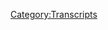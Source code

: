 {{Transcript
    | title         = [[87: Mark Richards Revisited]]
    | caption       = [https://knowledgefight.libsyn.com/knowledge-fight-mark-richards-revisited Listen to this episode on Libsyn]
    | episodeNumber = [[87: Mark Richards Revisited|87]]
    | length        = 01:36:31
}}

{{MessageBox
    | header     = Warning: Bot Generated Content
    | text       = This transcript was automatically generated by transcription software and likely contains many mistakes and misattributions. Please check the audio for definitive quotes, attribution, and context.
    | image      = N3yvass4myg91.webp
    | imagewidth = 50px
    | id         = warning
}}

{{TranscriptBlock
    | name      = Unknown Speaker
    | timestamp = 00:00:00.000
    | text      = Andy in Kansas, you're on the air. Thanks for holding
}}

{{TranscriptBlock
    | name      = Unknown Speaker
    | timestamp = 00:00:03.839
    | text      = Well Alex, I'm a person color I'm a huge fan I love your work I love you hey everybody welcome back to knowledge fight
}}

{{TranscriptBlock
    | name      = Unknown Speaker
    | timestamp = 00:00:09.519
    | text      = I'm Dan. I'm Jordan. We are a couple dudes like to sit around drink novelty beverages and talk a little bit about Alex Jones
}}

{{TranscriptBlock
    | name      = Unknown Speaker
    | timestamp = 00:00:14.919
    | text      = Is there a twist that would make you listen to this dumb show?
}}

{{TranscriptBlock
    | name      = Unknown Speaker
    | timestamp = 00:00:17.620
    | text      = There is like who would why would anybody want to listen to two dudes talk about Alex Jones? I don't know
}}

{{TranscriptBlock
    | name      = Unknown Speaker
    | timestamp = 00:00:23.519
    | text      = I don't full stop. I don't I have no idea. I appreciate that everyone does listen end of the podcast forever
}}

{{TranscriptBlock
    | name      = Unknown Speaker
    | timestamp = 00:00:31.120
    | text      = Yeah, I mean I guess I guess there's a possibility that the twist is that we're we're sane ish
}}

{{TranscriptBlock
    | name      = Unknown Speaker
    | timestamp = 00:00:36.200
    | text      = We're mentally ill, but saying yeah, we're mentally ill in the right way to cover and a mentally ill person
}}

{{TranscriptBlock
    | name      = Unknown Speaker
    | timestamp = 00:00:42.600
    | text      = We've not lost touch with reality, but at the same time we have had
}}

{{TranscriptBlock
    | name      = Unknown Speaker
    | timestamp = 00:00:47.399
    | text      = Explorations into being crazy yeah, and we can empathize and identify with rare
}}

{{TranscriptBlock
    | name      = Unknown Speaker
    | timestamp = 00:00:53.039
    | text      = What a lunatic like Alex Jones interprets the world as being right so we have we both sort of straddle sanity and insanity
}}

{{TranscriptBlock
    | name      = Unknown Speaker
    | timestamp = 00:01:00.719
    | text      = In a way that let's say I don't know a lot of other mainstream media outlets can't that's true
}}

{{TranscriptBlock
    | name      = Unknown Speaker
    | timestamp = 00:01:07.439
    | text      = They don't really wrestle with like well
}}

{{TranscriptBlock
    | name      = Unknown Speaker
    | timestamp = 00:01:09.400
    | text      = Here's what's really going on someone is trying to Alex is trying to express X Y or Z when he is actually saying
}}

{{TranscriptBlock
    | name      = Unknown Speaker
    | timestamp = 00:01:16.219
    | text      = A B and right you know and they can't process that so they just show the the crazy funny shit
}}

{{TranscriptBlock
    | name      = Unknown Speaker
    | timestamp = 00:01:22.299
    | text      = And they can't really show the danger and and I think that people are too afraid of the idea that like saying
}}

{{TranscriptBlock
    | name      = Unknown Speaker
    | timestamp = 00:01:28.579
    | text      = He's he needs help, and he's hurting is somehow
}}

{{TranscriptBlock
    | name      = Unknown Speaker
    | timestamp = 00:01:32.859
    | text      = Validating him that's a good point
}}

{{TranscriptBlock
    | name      = Unknown Speaker
    | timestamp = 00:01:34.540
    | text      = I think that I think that that's a criticism that I have in my own head a lot of our show right
}}

{{TranscriptBlock
    | name      = Unknown Speaker
    | timestamp = 00:01:40.099
    | text      = I were like we're giving him an excuse by saying that he is nuts well
}}

{{TranscriptBlock
    | name      = Unknown Speaker
    | timestamp = 00:01:43.900
    | text      = And that's not the case frankly you can say that about every white supremacist. They are crazy
}}

{{TranscriptBlock
    | name      = Unknown Speaker
    | timestamp = 00:01:49.019
    | text      = They are hurting and they do need help right and part of that help is getting punched in the face as much as humanly
}}

{{TranscriptBlock
    | name      = Unknown Speaker
    | timestamp = 00:01:55.299
    | text      = Possibly knock the fuck out, and you know a lot about Alex Jones. Yeah, and I don't know anything about that's the twist
}}

{{TranscriptBlock
    | name      = Unknown Speaker
    | timestamp = 00:02:00.480
    | text      = Yeah, so Jordan today. I want to I want to be perfectly clear with you our investigation
}}

{{TranscriptBlock
    | name      = Unknown Speaker
    | timestamp = 00:02:06.180
    | text      = Please be vague and opaque all right something has happened
}}

{{TranscriptBlock
    | name      = Unknown Speaker
    | timestamp = 00:02:08.979
    | text      = Oh
}}

{{TranscriptBlock
    | name      = Unknown Speaker
    | timestamp = 00:02:12.219
    | text      = Perfect are you nailed it my investigation into 2015 has hit a little bit of a snag
}}

{{TranscriptBlock
    | name      = Unknown Speaker
    | timestamp = 00:02:18.120
    | text      = Yes, in that I am losing interest in it. Yeah, we've been doing it a long time
}}

{{TranscriptBlock
    | name      = Unknown Speaker
    | timestamp = 00:02:22.840
    | text      = We have it's gone on too long, and it's getting to the point where in in November of 2015
}}

{{TranscriptBlock
    | name      = Unknown Speaker
    | timestamp = 00:02:29.960
    | text      = It's just boring. It's getting to a point where episodes are very repetitive
}}

{{TranscriptBlock
    | name      = Unknown Speaker
    | timestamp = 00:02:33.960
    | text      = Yeah, and Alex is in a holding pattern and I need to find something that really matters that we can cover yeah
}}

{{TranscriptBlock
    | name      = Unknown Speaker
    | timestamp = 00:02:39.759
    | text      = And at this point of just I'm not hitting it and so maybe that's another huge part of the you know
}}

{{TranscriptBlock
    | name      = Unknown Speaker
    | timestamp = 00:02:46.099
    | text      = It's Russia. It's propaganda. It's that he's a white supremacist, but also
}}

{{TranscriptBlock
    | name      = Unknown Speaker
    | timestamp = 00:02:52.039
    | text      = There's nothing interesting else for him to talk about really yeah
}}

{{TranscriptBlock
    | name      = Unknown Speaker
    | timestamp = 00:02:55.599
    | text      = Cuz like he has to take an angle on the election spoiler alert like right at where we are in the investigation is right when? the
}}

{{TranscriptBlock
    | name      = Unknown Speaker
    | timestamp = 00:03:04.960
    | text      = Bala-clan attack happens in France yes, so he sends Paul Joseph Watson and Joe Biggs to France and
}}

{{TranscriptBlock
    | name      = Unknown Speaker
    | timestamp = 00:03:13.120
    | text      = They don't belong anywhere near France. They do these like these reports where they're like in France, and they're saying
}}

{{TranscriptBlock
    | name      = Unknown Speaker
    | timestamp = 00:03:20.479
    | text      = Weird stuff, and then they don't prove it right like they go to Belgium
}}

{{TranscriptBlock
    | name      = Unknown Speaker
    | timestamp = 00:03:24.000
    | text      = And it's like the Eiffel Tower is made of candy prove it lick it
}}

{{TranscriptBlock
    | name      = Unknown Speaker
    | timestamp = 00:03:28.800
    | text      = They're like, but they they go to they go to Belgium and apparently enter like a Muslim
}}

{{TranscriptBlock
    | name      = Unknown Speaker
    | timestamp = 00:03:34.379
    | text      = No-go area for white people oh my and they don't have video of it. They just say that they went there and then
}}

{{TranscriptBlock
    | name      = Unknown Speaker
    | timestamp = 00:03:41.639
    | text      = They're in a real funny thing
}}

{{TranscriptBlock
    | name      = Unknown Speaker
    | timestamp = 00:03:43.680
    | text      = Alex is like Paul
}}

{{TranscriptBlock
    | name      = Unknown Speaker
    | timestamp = 00:03:45.319
    | text      = You've got to go back and get video you have to go back and just get video and Paul Joseph one's like nope so
}}

{{TranscriptBlock
    | name      = Unknown Speaker
    | timestamp = 00:03:54.360
    | text      = Then Joe Biggs is saying that he's being followed around by a van of Muslims
}}

{{TranscriptBlock
    | name      = Unknown Speaker
    | timestamp = 00:03:57.860
    | text      = It's like I don't believe you you've done this before you said that the cartel was chasing you in South, Texas
}}

{{TranscriptBlock
    | name      = Unknown Speaker
    | timestamp = 00:04:03.120
    | text      = And if that was happening you wouldn't be back now
}}

{{TranscriptBlock
    | name      = Unknown Speaker
    | timestamp = 00:04:05.919
    | text      = You would not have a head or hands anymore right and the same thing is true of like if there are
}}

{{TranscriptBlock
    | name      = Unknown Speaker
    | timestamp = 00:04:11.479
    | text      = Muslim no-go areas where you're threatened for going just because you're white and you're going around and you're being
}}

{{TranscriptBlock
    | name      = Unknown Speaker
    | timestamp = 00:04:18.759
    | text      = Journalistic and then a bunch of these these Muslim
}}

{{TranscriptBlock
    | name      = Unknown Speaker
    | timestamp = 00:04:22.639
    | text      = Gangsters as they would say yeah start following you around
}}

{{TranscriptBlock
    | name      = Unknown Speaker
    | timestamp = 00:04:25.560
    | text      = You're not going to just be like you're either gonna get fucking footage of them following you around
}}

{{TranscriptBlock
    | name      = Unknown Speaker
    | timestamp = 00:04:30.680
    | text      = Or they're gonna attack you right and at no point does that happen
}}

{{TranscriptBlock
    | name      = Unknown Speaker
    | timestamp = 00:04:34.120
    | text      = He just watched gangs of New York and was like I bet this would work over here
}}

{{TranscriptBlock
    | name      = Unknown Speaker
    | timestamp = 00:04:38.240
    | text      = It's just horseshit, and it's the it's the most predictable thing and the coverage of it is disgraceful
}}

{{TranscriptBlock
    | name      = Unknown Speaker
    | timestamp = 00:04:43.839
    | text      = And but it's also boring at the same time right so like we could do a whole episode about his coverage of the France attacks
}}

{{TranscriptBlock
    | name      = Unknown Speaker
    | timestamp = 00:04:50.639
    | text      = But most of it is hey look I sent Joe Biggs to France
}}

{{TranscriptBlock
    | name      = Unknown Speaker
    | timestamp = 00:04:54.839
    | text      = We're a legitimate news outlet right and give us. I'm not I don't mean to brag and give me money
}}

{{TranscriptBlock
    | name      = Unknown Speaker
    | timestamp = 00:05:00.600
    | text      = It's expensive to spend send people to France. Yeah, when they're not doing shit. They're not that expensive either
}}

{{TranscriptBlock
    | name      = Unknown Speaker
    | timestamp = 00:05:05.800
    | text      = It's not it's a couple hundred bucks. Yeah, but be that as it may
}}

{{TranscriptBlock
    | name      = Unknown Speaker
    | timestamp = 00:05:09.560
    | text      = It just it sucks. I mean they probably got an Airbnb
}}

{{TranscriptBlock
    | name      = Unknown Speaker
    | timestamp = 00:05:13.000
    | text      = Yeah, sleeping in the same bed. Yeah, and so after that a little bit after that is the San Bernardino attack
}}

{{TranscriptBlock
    | name      = Unknown Speaker
    | timestamp = 00:05:18.839
    | text      = Yes, and I mean it's just the same thing as Muslim baiting Muslim baiting and it's on this
}}

{{TranscriptBlock
    | name      = Unknown Speaker
    | timestamp = 00:05:23.920
    | text      = it's it's just becoming a cycle for him of
}}

{{TranscriptBlock
    | name      = Unknown Speaker
    | timestamp = 00:05:28.040
    | text      = Like him trying to like we got to talk to friends of these people
}}

{{TranscriptBlock
    | name      = Unknown Speaker
    | timestamp = 00:05:32.439
    | text      = Yeah, you didn't want to talk to friends of Dylann Roof like it's it's just very clear. What's going on
}}

{{TranscriptBlock
    | name      = Unknown Speaker
    | timestamp = 00:05:37.800
    | text      = It's just it bores me, and it's it's not productive to
}}

{{TranscriptBlock
    | name      = Unknown Speaker
    | timestamp = 00:05:42.519
    | text      = our exploration of why he signed up with Trump right outside of
}}

{{TranscriptBlock
    | name      = Unknown Speaker
    | timestamp = 00:05:48.240
    | text      = Like okay, maybe his fear of Muslims had a part in yeah, I'm joining up with Trump
}}

{{TranscriptBlock
    | name      = Unknown Speaker
    | timestamp = 00:05:54.000
    | text      = But at the same time we've already decided that yeah
}}

{{TranscriptBlock
    | name      = Unknown Speaker
    | timestamp = 00:05:56.519
    | text      = It's not like us going through this over and over and over again and ruining the entertainment value of our show
}}

{{TranscriptBlock
    | name      = Unknown Speaker
    | timestamp = 00:06:02.519
    | text      = Yeah is really worth it, but see that's what I'm saying. Maybe another factor in that is
}}

{{TranscriptBlock
    | name      = Unknown Speaker
    | timestamp = 00:06:08.279
    | text      = He's bored. Yeah buck in the same way that weird of a sign is like you gotta fuck. Yeah this up
}}

{{TranscriptBlock
    | name      = Unknown Speaker
    | timestamp = 00:06:13.040
    | text      = I mean then you start screaming 1776 2.0
}}

{{TranscriptBlock
    | name      = Unknown Speaker
    | timestamp = 00:06:16.600
    | text      = And all of a sudden Wow now we got some spice in this right and we're like where we are in the investigation is like
}}

{{TranscriptBlock
    | name      = Unknown Speaker
    | timestamp = 00:06:23.040
    | text      = Maybe two three weeks for one Trump ends up being on the show yeah
}}

{{TranscriptBlock
    | name      = Unknown Speaker
    | timestamp = 00:06:26.800
    | text      = And so what I might do is fast forward to when Trump is on the show right and pick up from there
}}

{{TranscriptBlock
    | name      = Unknown Speaker
    | timestamp = 00:06:31.319
    | text      = And so you have a little bit about that. Yeah, well. I just don't ever want to hear his voice again
}}

{{TranscriptBlock
    | name      = Unknown Speaker
    | timestamp = 00:06:35.959
    | text      = I don't I don't care
}}

{{TranscriptBlock
    | name      = Unknown Speaker
    | timestamp = 00:06:36.879
    | text      = You might have to it's one of the you got to pay the cost to be the boss fair as they say yeah
}}

{{TranscriptBlock
    | name      = Unknown Speaker
    | timestamp = 00:06:40.920
    | text      = Snoop Dogg says yeah, so Jordan we have to do an episode. I mean that's a bad way to put it
}}

{{TranscriptBlock
    | name      = Unknown Speaker
    | timestamp = 00:06:46.240
    | text      = We love to do an episode
}}

{{TranscriptBlock
    | name      = Unknown Speaker
    | timestamp = 00:06:48.000
    | text      = But I don't want to do that investigation stuff
}}

{{TranscriptBlock
    | name      = Unknown Speaker
    | timestamp = 00:06:50.339
    | text      = So here is an out-of-context drop of what we're talking about today
}}

{{TranscriptBlock
    | name      = Unknown Speaker
    | timestamp = 00:06:54.560
    | text      = He said that they will kill for anything they want including chocolates
}}

{{TranscriptBlock
    | name      = Unknown Speaker
    | timestamp = 00:07:04.759
    | text      = So
}}

{{TranscriptBlock
    | name      = Unknown Speaker
    | timestamp = 00:07:06.959
    | text      = Yes
}}

{{TranscriptBlock
    | name      = Unknown Speaker
    | timestamp = 00:07:08.879
    | text      = Yep god damn you Dan. I love you the Raptors will kill you for chocolate. Oh, we're back in Raptor territory
}}

{{TranscriptBlock
    | name      = Unknown Speaker
    | timestamp = 00:07:15.720
    | text      = Yes, so all right it turns out
}}

{{TranscriptBlock
    | name      = Unknown Speaker
    | timestamp = 00:07:19.160
    | text      = As we're recording this it's Saturday the 23rd of September 2017
}}

{{TranscriptBlock
    | name      = Unknown Speaker
    | timestamp = 00:07:25.199
    | text      = Yeah, three days ago cigarette by the way three days ago Carrie Cassidy
}}

{{TranscriptBlock
    | name      = Unknown Speaker
    | timestamp = 00:07:31.920
    | text      = Posted an update about captain Mark Richards. No shit. Yes. No shit
}}

{{TranscriptBlock
    | name      = Unknown Speaker
    | timestamp = 00:07:37.639
    | text      = She went back to the prison listen to our show she might have she went back to the prison and had a seventh interview with
}}

{{TranscriptBlock
    | name      = Unknown Speaker
    | timestamp = 00:07:43.279
    | text      = Him okay, and she posted the results of that interview, and we got a lot to go over fuck yeah
}}

{{TranscriptBlock
    | name      = Unknown Speaker
    | timestamp = 00:07:48.959
    | text      = I got a lot of new information fuck yeah about Mark Richards way in way in so for those of you
}}

{{TranscriptBlock
    | name      = Unknown Speaker
    | timestamp = 00:07:54.199
    | text      = Who haven't listened to all of our episodes we sometimes when we can't take Alex Jones anymore?
}}

{{TranscriptBlock
    | name      = Unknown Speaker
    | timestamp = 00:07:58.839
    | text      = We have to drift into the fun world of project Camelot
}}

{{TranscriptBlock
    | name      = Unknown Speaker
    | timestamp = 00:08:01.879
    | text      = Which is a website and video series of interviews run by Carrie Cassidy where she sits down with?
}}

{{TranscriptBlock
    | name      = Unknown Speaker
    | timestamp = 00:08:08.959
    | text      = legitimately insane people who lie to her and that's basically it they lie to her about secret space programs right and
}}

{{TranscriptBlock
    | name      = Unknown Speaker
    | timestamp = 00:08:17.720
    | text      = And by all that why I've heard
}}

{{TranscriptBlock
    | name      = Unknown Speaker
    | timestamp = 00:08:21.120
    | text      = She is such a sweet lady and believes all of this shit see with her whole heart. She seems nice. Yeah
}}

{{TranscriptBlock
    | name      = Unknown Speaker
    | timestamp = 00:08:30.000
    | text      = so if you if you didn't hear the the
}}

{{TranscriptBlock
    | name      = Unknown Speaker
    | timestamp = 00:08:32.279
    | text      = Episode that's prelude to this right captain Mark Richards as Carrie calls him right is a gentleman
}}

{{TranscriptBlock
    | name      = Unknown Speaker
    | timestamp = 00:08:39.000
    | text      = Who was a part of the secret space program? He was inducted because his dad the Dutchman
}}

{{TranscriptBlock
    | name      = Unknown Speaker
    | timestamp = 00:08:44.679
    | text      = He
}}

{{TranscriptBlock
    | name      = Unknown Speaker
    | timestamp = 00:08:46.919
    | text      = Recapping this makes me feel so good
}}

{{TranscriptBlock
    | name      = Unknown Speaker
    | timestamp = 00:08:48.440
    | text      = He saved the world from destruction for 50 years exactly and then his son went to prison
}}

{{TranscriptBlock
    | name      = Unknown Speaker
    | timestamp = 00:08:54.320
    | text      = Because he was framed for a murder. He did not commit though in the real world
}}

{{TranscriptBlock
    | name      = Unknown Speaker
    | timestamp = 00:08:57.720
    | text      = He totally did it he got it all that well. He didn't do it himself, but now he had a couple of teens
}}

{{TranscriptBlock
    | name      = Unknown Speaker
    | timestamp = 00:09:03.759
    | text      = Right that were under his influence that were under his sway
}}

{{TranscriptBlock
    | name      = Unknown Speaker
    | timestamp = 00:09:06.340
    | text      = Yeah
}}

{{TranscriptBlock
    | name      = Unknown Speaker
    | timestamp = 00:09:06.720
    | text      = And he got this teen who was working in his construction crew to murder a guy who owed him money again
}}

{{TranscriptBlock
    | name      = Unknown Speaker
    | timestamp = 00:09:13.440
    | text      = Listen to the dollop episode about Mark. It's amazing. It's called the pen dragon. Yeah, if you want to find it more easily
}}

{{TranscriptBlock
    | name      = Unknown Speaker
    | timestamp = 00:09:18.720
    | text      = Oh also, I want to give a shout out
}}

{{TranscriptBlock
    | name      = Unknown Speaker
    | timestamp = 00:09:21.679
    | text      = So we talked about this on one episode and then in the next episode after that we talked about how
}}

{{TranscriptBlock
    | name      = Unknown Speaker
    | timestamp = 00:09:27.600
    | text      = Alex Jones was wrong about the guy who played crocodile or the real crocodile. Yes
}}

{{TranscriptBlock
    | name      = Unknown Speaker
    | timestamp = 00:09:31.879
    | text      = Yeah, and it was brought to my attention that there's a dollop about that guy too. Oh, of course
}}

{{TranscriptBlock
    | name      = Unknown Speaker
    | timestamp = 00:09:35.919
    | text      = So of course, so check that out too, right? Just listen to the dollop. It's a great fucking podcast
}}

{{TranscriptBlock
    | name      = Unknown Speaker
    | timestamp = 00:09:40.879
    | text      = Anyway, very good. Anyway, I don't think anybody has heard about the dollop who listens to us
}}

{{TranscriptBlock
    | name      = Unknown Speaker
    | timestamp = 00:09:45.440
    | text      = Oh, no, we got to eat from our friend Chris. Oh really said we turned him on to the dollop. So good. Yeah, it's great
}}

{{TranscriptBlock
    | name      = Unknown Speaker
    | timestamp = 00:09:51.039
    | text      = Yeah, so I mean look we're big fans. They're much bigger than us. They could turn people on to us
}}

{{TranscriptBlock
    | name      = Unknown Speaker
    | timestamp = 00:09:55.919
    | text      = Maybe anyway, who cares? All right
}}

{{TranscriptBlock
    | name      = Unknown Speaker
    | timestamp = 00:09:58.759
    | text      = What'd you say? All right. Oh, I thought you said all right
}}

{{TranscriptBlock
    | name      = Unknown Speaker
    | timestamp = 00:10:03.120
    | text      = So Mark Richards definitely is responsible for the death of this guy and he's been in prison for 30 years
}}

{{TranscriptBlock
    | name      = Unknown Speaker
    | timestamp = 00:10:08.600
    | text      = he has a wife named Joanne Richards who goes out on the UFO circuit and
}}

{{TranscriptBlock
    | name      = Unknown Speaker
    | timestamp = 00:10:14.759
    | text      = repeats the lies that he tells her as
}}

{{TranscriptBlock
    | name      = Unknown Speaker
    | timestamp = 00:10:17.399
    | text      = His narrative about the secret space program and how he's friends with a alien race called the Raptors who are
}}

{{TranscriptBlock
    | name      = Unknown Speaker
    | timestamp = 00:10:24.019
    | text      = Allegedly good and doing war with the reptoids those reptilians actually evil
}}

{{TranscriptBlock
    | name      = Unknown Speaker
    | timestamp = 00:10:29.539
    | text      = We are I believe that the Raptors are evil and the reptoids are good. It's difficult to say upside down
}}

{{TranscriptBlock
    | name      = Unknown Speaker
    | timestamp = 00:10:35.620
    | text      = I will say that based on our out-of-context drop if the Raptors are gonna kill you for chocolate
}}

{{TranscriptBlock
    | name      = Unknown Speaker
    | timestamp = 00:10:40.419
    | text      = They're not good. They're not good guys because it's very available. Yeah chocolate is all over the place
}}

{{TranscriptBlock
    | name      = Unknown Speaker
    | timestamp = 00:10:44.960
    | text      = Yeah, of course, although I while we're on the topic of chocolate. I need to give a real serious. Fuck you to Eminem
}}

{{TranscriptBlock
    | name      = Unknown Speaker
    | timestamp = 00:10:51.980
    | text      = You
}}

{{TranscriptBlock
    | name      = Unknown Speaker
    | timestamp = 00:10:54.220
    | text      = Texted me about M&Ms last night was apparently white chocolate ain't the way to go
}}

{{TranscriptBlock
    | name      = Unknown Speaker
    | timestamp = 00:10:58.379
    | text      = No, I I love novelty stuff like limited time only
}}

{{TranscriptBlock
    | name      = Unknown Speaker
    | timestamp = 00:11:03.100
    | text      = And stuff like that. Yeah, and so whenever M&Ms come out with something I get excited cuz like the caramel M&Ms are great
}}

{{TranscriptBlock
    | name      = Unknown Speaker
    | timestamp = 00:11:09.159
    | text      = Uh-huh pretzel M&Ms when they first came around were hot fire. They're still good
}}

{{TranscriptBlock
    | name      = Unknown Speaker
    | timestamp = 00:11:13.659
    | text      = They're peanut butter M&Ms are great. Of course the classic peanut, but that's never going away. No, it's perfect
}}

{{TranscriptBlock
    | name      = Unknown Speaker
    | timestamp = 00:11:20.019
    | text      = It's a perfect snack. So I get excited whenever M&M is like check it check this out
}}

{{TranscriptBlock
    | name      = Unknown Speaker
    | timestamp = 00:11:24.460
    | text      = But like M&M is like check this he did drop a new track. No, come on now. All right, but whenever they whenever they
}}

{{TranscriptBlock
    | name      = Unknown Speaker
    | timestamp = 00:11:31.779
    | text      = All right. All right, whenever whenever something new from M&Ms comes out. I'm like, I'm gonna have to do this, right?
}}

{{TranscriptBlock
    | name      = Unknown Speaker
    | timestamp = 00:11:39.059
    | text      = So lately they've really been fucking it up like strawberry nut. Those were disgusting. I tried those horrific disaster
}}

{{TranscriptBlock
    | name      = Unknown Speaker
    | timestamp = 00:11:47.179
    | text      = Yeah, what is this Japan? What are you putting tea in my M&Ms? Come on
}}

{{TranscriptBlock
    | name      = Unknown Speaker
    | timestamp = 00:11:51.580
    | text      = Yeah, a lot of those weird flavored. Although I would love a mochi flavored M&M. That'd be good
}}

{{TranscriptBlock
    | name      = Unknown Speaker
    | timestamp = 00:11:55.940
    | text      = Listen, my point is that the white chocolate one is an unmitigated train wreck and I do not recommend it
}}

{{TranscriptBlock
    | name      = Unknown Speaker
    | timestamp = 00:12:00.980
    | text      = And if a fucking raptor killed me for them, I would be like that's oh, that's our new novelty beverage
}}

{{TranscriptBlock
    | name      = Unknown Speaker
    | timestamp = 00:12:06.080
    | text      = We're we're two guys who like to sit around and talk about Alex Jones and eat novelty M&Ms
}}

{{TranscriptBlock
    | name      = Unknown Speaker
    | timestamp = 00:12:10.340
    | text      = I feel like that would come into us chewing on mics a little bit disgusting. Yeah, so let's not go down that road just yet, but
}}

{{TranscriptBlock
    | name      = Unknown Speaker
    | timestamp = 00:12:17.500
    | text      = When we run out of beverages, let's go down this other road, which is Carrie Cassidy Dan. I love you
}}

{{TranscriptBlock
    | name      = Unknown Speaker
    | timestamp = 00:12:25.659
    | text      = Just giving us some updates about her seventh visit to Mark Richards in prison. Here is her introduction to
}}

{{TranscriptBlock
    | name      = Unknown Speaker
    | timestamp = 00:12:33.179
    | text      = The video hi everyone. I'm Carrie Cassidy from project Camelot. Yeah, you are today
}}

{{TranscriptBlock
    | name      = Unknown Speaker
    | timestamp = 00:12:38.659
    | text      = I'm going to be giving you my total recall
}}

{{TranscriptBlock
    | name      = Unknown Speaker
    | timestamp = 00:12:42.220
    | text      = Verbally of the kind of information I got from Mark
}}

{{TranscriptBlock
    | name      = Unknown Speaker
    | timestamp = 00:12:46.659
    | text      = Richards, so this is a prisoner that I go and interview in Vacaville, California
}}

{{TranscriptBlock
    | name      = Unknown Speaker
    | timestamp = 00:12:52.779
    | text      = And he's at a prison there and he has been framed for a murder. He didn't commit
}}

{{TranscriptBlock
    | name      = Unknown Speaker
    | timestamp = 00:12:58.620
    | text      = He's what we call a political prisoner just like her when she named his captain mark Richards and he's worked in a secret space program
}}

{{TranscriptBlock
    | name      = Unknown Speaker
    | timestamp = 00:13:05.840
    | text      = Along with his father and grandfathers
}}

{{TranscriptBlock
    | name      = Unknown Speaker
    | timestamp = 00:13:09.440
    | text      = Third generation, I guess you might say you might if you are lying
}}

{{TranscriptBlock
    | name      = Unknown Speaker
    | timestamp = 00:13:14.000
    | text      = But earth defense royalty, so to speak. Absolutely. He's a legacy. Absolutely. You could get into Harvard though that pedigree not Harvard
}}

{{TranscriptBlock
    | name      = Unknown Speaker
    | timestamp = 00:13:20.919
    | text      = No, no, so MIT, of course, he's been in prison since he was 29 because that's around when the murder happened
}}

{{TranscriptBlock
    | name      = Unknown Speaker
    | timestamp = 00:13:27.440
    | text      = Yeah
}}

{{TranscriptBlock
    | name      = Unknown Speaker
    | timestamp = 00:13:27.600
    | text      = The Pendragon murder and also we left off the part where he also wanted to take over Marin County, California
}}

{{TranscriptBlock
    | name      = Unknown Speaker
    | timestamp = 00:13:33.919
    | text      = He had a plan to blow up the Golden Gate Bridge and another bridge. Yeah, and I have laser weapons. Yeah, so he's great
}}

{{TranscriptBlock
    | name      = Unknown Speaker
    | timestamp = 00:13:42.440
    | text      = God
}}

{{TranscriptBlock
    | name      = Unknown Speaker
    | timestamp = 00:13:44.440
    | text      = So I feel at this point before we get into
}}

{{TranscriptBlock
    | name      = Unknown Speaker
    | timestamp = 00:13:48.039
    | text      = The the meat of what he lied to carry about this time. Yeah, I feel the need to defend ourselves for like
}}

{{TranscriptBlock
    | name      = Unknown Speaker
    | timestamp = 00:13:54.519
    | text      = Why is this relevant to our podcast? Why is it? You know, we need to take breaks from Alex. That's understood
}}

{{TranscriptBlock
    | name      = Unknown Speaker
    | timestamp = 00:14:02.179
    | text      = Why do you go to Project Camelot?
}}

{{TranscriptBlock
    | name      = Unknown Speaker
    | timestamp = 00:14:04.460
    | text      = Here are some of the reasons that I have one. There's a very high overlapping guests
}}

{{TranscriptBlock
    | name      = Unknown Speaker
    | timestamp = 00:14:10.940
    | text      = There are a bunch of people who go on Alex Jones who are also on Project Camelot Alexander Dugan believes in reptors
}}

{{TranscriptBlock
    | name      = Unknown Speaker
    | timestamp = 00:14:17.960
    | text      = He probably does. I'm sure he does. You have people like Leo's Agami. He's on both
}}

{{TranscriptBlock
    | name      = Unknown Speaker
    | timestamp = 00:14:21.879
    | text      = Yeah, you have people like I can't remember his name now, but that guy who I went on Alex's show and talked about
}}

{{TranscriptBlock
    | name      = Unknown Speaker
    | timestamp = 00:14:27.080
    | text      = Robert David Steele. Oh, yeah about Mars bases. Yeah, you have being on both of them David Ike
}}

{{TranscriptBlock
    | name      = Unknown Speaker
    | timestamp = 00:14:33.639
    | text      = How about stubble bind? I bet he's been on there. I haven't looked through all of their archives man
}}

{{TranscriptBlock
    | name      = Unknown Speaker
    | timestamp = 00:14:38.039
    | text      = I bet he has but it's $30 for anti-vaxxers
}}

{{TranscriptBlock
    | name      = Unknown Speaker
    | timestamp = 00:14:41.000
    | text      = You see a lot of similar faces between the two Jordan Maxwell is another conspiracy theory guy about he's into aliens and shit
}}

{{TranscriptBlock
    | name      = Unknown Speaker
    | timestamp = 00:14:48.399
    | text      = He's been on both like you just see a lot of overlap and the reason for that is because they're all con men
}}

{{TranscriptBlock
    | name      = Unknown Speaker
    | timestamp = 00:14:54.340
    | text      = they're all con people and in the case of Carrie Cassidy, I
}}

{{TranscriptBlock
    | name      = Unknown Speaker
    | timestamp = 00:14:59.299
    | text      = mostly believe that she's innocent of
}}

{{TranscriptBlock
    | name      = Unknown Speaker
    | timestamp = 00:15:03.299
    | text      = Intent. Yeah, unlike unlike Alex who is I
}}

{{TranscriptBlock
    | name      = Unknown Speaker
    | timestamp = 00:15:07.220
    | text      = deliberately
}}

{{TranscriptBlock
    | name      = Unknown Speaker
    | timestamp = 00:15:08.860
    | text      = inciting white supremacist of violence
}}

{{TranscriptBlock
    | name      = Unknown Speaker
    | timestamp = 00:15:11.700
    | text      = Carrie is just like the world is a fantastic and magical place and I just wish more people knew that there was this secret
}}

{{TranscriptBlock
    | name      = Unknown Speaker
    | timestamp = 00:15:19.100
    | text      = a battle for the soul of humanity going on because part and parcel of that in her mind is that there are friendly alien
}}

{{TranscriptBlock
    | name      = Unknown Speaker
    | timestamp = 00:15:26.919
    | text      = Right. Yeah, of course that can help us and bring us to the next level revolution the 11th
}}

{{TranscriptBlock
    | name      = Unknown Speaker
    | timestamp = 00:15:32.120
    | text      = Dimension or whatever. Yeah, absolutely. Yeah, I think that she is a I think she's an acid casualty quite frankly
}}

{{TranscriptBlock
    | name      = Unknown Speaker
    | timestamp = 00:15:38.240
    | text      = I think she's a bird. That's entirely possible. I'm guessing that in the 70s
}}

{{TranscriptBlock
    | name      = Unknown Speaker
    | timestamp = 00:15:42.080
    | text      = She did a lot of drugs and now doesn't know what direction is up
}}

{{TranscriptBlock
    | name      = Unknown Speaker
    | timestamp = 00:15:46.240
    | text      = Right, and she's a sweet person and believes all this nonsense. The people who are con men are telling her right Alex
}}

{{TranscriptBlock
    | name      = Unknown Speaker
    | timestamp = 00:15:53.600
    | text      = Especially mark Richards Alex on the other hand is willfully a piece of it
}}

{{TranscriptBlock
    | name      = Unknown Speaker
    | timestamp = 00:15:57.840
    | text      = Which is why our show is more about Alex because he's a monster right whereas Carrie is just come on
}}

{{TranscriptBlock
    | name      = Unknown Speaker
    | timestamp = 00:16:03.120
    | text      = It is it is a fascinating
}}

{{TranscriptBlock
    | name      = Unknown Speaker
    | timestamp = 00:16:05.919
    | text      = like
}}

{{TranscriptBlock
    | name      = Unknown Speaker
    | timestamp = 00:16:07.519
    | text      = like
}}

{{TranscriptBlock
    | name      = Unknown Speaker
    | timestamp = 00:16:09.039
    | text      = It is it is the same thing
}}

{{TranscriptBlock
    | name      = Unknown Speaker
    | timestamp = 00:16:11.799
    | text      = Yeah, it really is and yet there is a benign
}}

{{TranscriptBlock
    | name      = Unknown Speaker
    | timestamp = 00:16:18.559
    | text      = Element to carry like she is a hopeful person. Yeah, like she believes that the world
}}

{{TranscriptBlock
    | name      = Unknown Speaker
    | timestamp = 00:16:25.919
    | text      = It could be and will be a better place the more people know about this
}}

{{TranscriptBlock
    | name      = Unknown Speaker
    | timestamp = 00:16:30.960
    | text      = Yeah, and once you know, once you have and of course once the wars on Mars and yeah, that's whenever I'm not sure
}}

{{TranscriptBlock
    | name      = Unknown Speaker
    | timestamp = 00:16:37.559
    | text      = She's really mad at the wars on Mars less. So about Afghanistan. I'm not I'm not sure I can flash this up on screen
}}

{{TranscriptBlock
    | name      = Unknown Speaker
    | timestamp = 00:16:43.799
    | text      = but she has a link on her website to a
}}

{{TranscriptBlock
    | name      = Unknown Speaker
    | timestamp = 00:16:47.039
    | text      = GoFundMe campaign for a guy named Pete Peterson. Who's allegedly a whistleblower of some sort
}}

{{TranscriptBlock
    | name      = Unknown Speaker
    | timestamp = 00:16:53.600
    | text      = and
}}

{{TranscriptBlock
    | name      = Unknown Speaker
    | timestamp = 00:16:55.399
    | text      = He's raised
}}

{{TranscriptBlock
    | name      = Unknown Speaker
    | timestamp = 00:16:57.200
    | text      = $53,000 in a month
}}

{{TranscriptBlock
    | name      = Unknown Speaker
    | timestamp = 00:16:59.659
    | text      = Because he claims to have secret information about all kinds of secret military projects
}}

{{TranscriptBlock
    | name      = Unknown Speaker
    | timestamp = 00:17:05.240
    | text      = He did an interview with a guy named David Wilcock. And that's what has given tons of
}}

{{TranscriptBlock
    | name      = Unknown Speaker
    | timestamp = 00:17:11.480
    | text      = Steam to this and you scroll down this GoFundMe
}}

{{TranscriptBlock
    | name      = Unknown Speaker
    | timestamp = 00:17:15.240
    | text      = You see all proceeds will go directly to Pete Peterson via David Wilcock
}}

{{TranscriptBlock
    | name      = Unknown Speaker
    | timestamp = 00:17:20.079
    | text      = Oh, no, and that should give you some cause for concern. Do you know what's crazy?
}}

{{TranscriptBlock
    | name      = Unknown Speaker
    | timestamp = 00:17:25.000
    | text      = We actually do have secret information or at least public information that nobody's paying it
}}

{{TranscriptBlock
    | name      = Unknown Speaker
    | timestamp = 00:17:31.339
    | text      = I don't know. I mean about all the crimes all the crimes. Oh about Larry Nichols
}}

{{TranscriptBlock
    | name      = Unknown Speaker
    | timestamp = 00:17:36.519
    | text      = Yeah
}}

{{TranscriptBlock
    | name      = Unknown Speaker
    | timestamp = 00:17:36.839
    | text      = all of all of the shit that we've talked about all of the one cares all of the support that
}}

{{TranscriptBlock
    | name      = Unknown Speaker
    | timestamp = 00:17:41.960
    | text      = Alex gives to white supremacy that nobody is talking about and yet we can't get
}}

{{TranscriptBlock
    | name      = Unknown Speaker
    | timestamp = 00:17:47.200
    | text      = $53,000 on a GoFundMe. No, I appreciate everybody who does donate
}}

{{TranscriptBlock
    | name      = Unknown Speaker
    | timestamp = 00:17:51.000
    | text      = Absolutely, you guys are fucking heroes
}}

{{TranscriptBlock
    | name      = Unknown Speaker
    | timestamp = 00:17:53.440
    | text      = If you'd like to donate you can go to knowledge fight calm click support the show absolutely become a policy wonk
}}

{{TranscriptBlock
    | name      = Unknown Speaker
    | timestamp = 00:17:57.680
    | text      = But look the reason that I bring that up as relevant is that David Wilcock is a fucking huge con man
}}

{{TranscriptBlock
    | name      = Unknown Speaker
    | timestamp = 00:18:03.200
    | text      = Uh-huh, and he's running a con with this guy who's an alleged whistleblower and has raised
}}

{{TranscriptBlock
    | name      = Unknown Speaker
    | timestamp = 00:18:08.920
    | text      = $53,000 in a month. This is the game that these guys are playing right and they're using Carrie Cassidy to do it
}}

{{TranscriptBlock
    | name      = Unknown Speaker
    | timestamp = 00:18:14.599
    | text      = Right because she for whatever reason has built up quite an audience with this project Camelot stuff because she interviews people
}}

{{TranscriptBlock
    | name      = Unknown Speaker
    | timestamp = 00:18:21.400
    | text      = unquestioningly about
}}

{{TranscriptBlock
    | name      = Unknown Speaker
    | timestamp = 00:18:23.119
    | text      = conversational topics so I mean David Wilco, do you know anything about David Wilco? I do not okay
}}

{{TranscriptBlock
    | name      = Unknown Speaker
    | timestamp = 00:18:28.359
    | text      = So there's this there's a psychic named Edgar Cayce back in the day. He was called this. All right. All right
}}

{{TranscriptBlock
    | name      = Unknown Speaker
    | timestamp = 00:18:34.359
    | text      = I'm down. He was called the sleeping psychic. Okay?
}}

{{TranscriptBlock
    | name      = Unknown Speaker
    | timestamp = 00:18:37.519
    | text      = Oh, he's one of those guys like automatic writing and that kind of thing more or less. Yeah, we go to sleep
}}

{{TranscriptBlock
    | name      = Unknown Speaker
    | timestamp = 00:18:43.319
    | text      = Allegedly and give people psychic readings and there was a lot of stuff about people having past lives in Atlantis
}}

{{TranscriptBlock
    | name      = Unknown Speaker
    | timestamp = 00:18:49.640
    | text      = Of course and then beyond that there was also a bunch of you diagnose people's medical conditions while he was asleep
}}

{{TranscriptBlock
    | name      = Unknown Speaker
    | timestamp = 00:18:55.720
    | text      = That's not great. It's not great. I don't like that
}}

{{TranscriptBlock
    | name      = Unknown Speaker
    | timestamp = 00:18:58.799
    | text      = I don't know if we can really fully figure out how accurate he was
}}

{{TranscriptBlock
    | name      = Unknown Speaker
    | timestamp = 00:19:03.079
    | text      = But it is interesting because all of his shit was recorded not like audio recorded
}}

{{TranscriptBlock
    | name      = Unknown Speaker
    | timestamp = 00:19:08.319
    | text      = But there's transcripts of everything he did
}}

{{TranscriptBlock
    | name      = Unknown Speaker
    | timestamp = 00:19:10.559
    | text      = Uh-huh, and so like you can go online if you want to spend a fucking month reading the sleep sleepy dude
}}

{{TranscriptBlock
    | name      = Unknown Speaker
    | timestamp = 00:19:17.240
    | text      = talking but
}}

{{TranscriptBlock
    | name      = Unknown Speaker
    | timestamp = 00:19:18.960
    | text      = He died and David Wilcock came around and said that he was the reincarnated spirit of oh, I knew it
}}

{{TranscriptBlock
    | name      = Unknown Speaker
    | timestamp = 00:19:26.319
    | text      = Yeah, I knew it. He's Edgar Cayce reincarnated god damn it
}}

{{TranscriptBlock
    | name      = Unknown Speaker
    | timestamp = 00:19:30.240
    | text      = What a great dumb con and a lot of people are like, of course you are. Yeah
}}

{{TranscriptBlock
    | name      = Unknown Speaker
    | timestamp = 00:19:35.440
    | text      = naturally, yeah, I
}}

{{TranscriptBlock
    | name      = Unknown Speaker
    | timestamp = 00:19:37.839
    | text      = He's just someone who I've looked into a bit in the past and be like, holy shit this guy
}}

{{TranscriptBlock
    | name      = Unknown Speaker
    | timestamp = 00:19:42.740
    | text      = So he's running this Kickstarter go fund me for this other guy who has been on project Camelot who?
}}

{{TranscriptBlock
    | name      = Unknown Speaker
    | timestamp = 00:19:51.339
    | text      = You know Carrie has put up a link to on the site
}}

{{TranscriptBlock
    | name      = Unknown Speaker
    | timestamp = 00:19:55.099
    | text      = It's just all elaborate fraud, right?
}}

{{TranscriptBlock
    | name      = Unknown Speaker
    | timestamp = 00:19:57.660
    | text      = that's being done and that is relevant to Alex in at least some sense because I believe that this podcast while it is
}}

{{TranscriptBlock
    | name      = Unknown Speaker
    | timestamp = 00:20:05.259
    | text      = primarily
}}

{{TranscriptBlock
    | name      = Unknown Speaker
    | timestamp = 00:20:07.140
    | text      = anti-fascism anti-white supremacy anti
}}

{{TranscriptBlock
    | name      = Unknown Speaker
    | timestamp = 00:20:10.019
    | text      = Capitalism at this point. Yeah, all these things and anti Alex Jones and what he stands for
}}

{{TranscriptBlock
    | name      = Unknown Speaker
    | timestamp = 00:20:15.940
    | text      = And if you want to add what I'm anti towards boy gets wild but I mean the show itself not you
}}

{{TranscriptBlock
    | name      = Unknown Speaker
    | timestamp = 00:20:21.099
    | text      = Yeah, but the like we're anti anti globalism
}}

{{TranscriptBlock
    | name      = Unknown Speaker
    | timestamp = 00:20:25.539
    | text      = Absolutely. So like we're against all in a certain sense
}}

{{TranscriptBlock
    | name      = Unknown Speaker
    | timestamp = 00:20:28.339
    | text      = Well, but not in the Alex Jones sense the bigger sense to we're against con men. We're against fraud
}}

{{TranscriptBlock
    | name      = Unknown Speaker
    | timestamp = 00:20:35.940
    | text      = that appears
}}

{{TranscriptBlock
    | name      = Unknown Speaker
    | timestamp = 00:20:37.900
    | text      = Largely in the right wing because a lot of these other people are also pretty right-wing
}}

{{TranscriptBlock
    | name      = Unknown Speaker
    | timestamp = 00:20:42.420
    | text      = You have to be dumb to be in the right way, even though they're crazy and want to tell you all about aliens
}}

{{TranscriptBlock
    | name      = Unknown Speaker
    | timestamp = 00:20:46.480
    | text      = They're also pretty right-wing Obama's
}}

{{TranscriptBlock
    | name      = Unknown Speaker
    | timestamp = 00:20:49.259
    | text      = Obama's evil, right?
}}

{{TranscriptBlock
    | name      = Unknown Speaker
    | timestamp = 00:20:50.700
    | text      = that's kind of the unifying field theory behind a lot of these people is not a lot of the
}}

{{TranscriptBlock
    | name      = Unknown Speaker
    | timestamp = 00:20:56.220
    | text      = Camelot people a lot of it predates. Yeah, that's true. I'm guessing that a black president didn't
}}

{{TranscriptBlock
    | name      = Unknown Speaker
    | timestamp = 00:21:02.220
    | text      = Excite them didn't inspire confidence. Yeah, so let's get into it and this first clip
}}

{{TranscriptBlock
    | name      = Unknown Speaker
    | timestamp = 00:21:07.819
    | text      = Uh, Carrie Cassidy has some words about her interview with with Mark Richards that have to do with what he thinks about Hillary
}}

{{TranscriptBlock
    | name      = Unknown Speaker
    | timestamp = 00:21:15.940
    | text      = Oh boy, we talked about Hillary Clinton
}}

{{TranscriptBlock
    | name      = Unknown Speaker
    | timestamp = 00:21:19.500
    | text      = He's thought that real real reason Trump won was because no one really liked Hillary. That's actually said she's not trusted
}}

{{TranscriptBlock
    | name      = Unknown Speaker
    | timestamp = 00:21:28.019
    | text      = He acknowledged she does report to Bush senior and also to is supported by Soros
}}

{{TranscriptBlock
    | name      = Unknown Speaker
    | timestamp = 00:21:35.420
    | text      = But she he does not think she's mj12, which is contrary to some other information
}}

{{TranscriptBlock
    | name      = Unknown Speaker
    | timestamp = 00:21:41.539
    | text      = I have been given about her. So that was interesting and I
}}

{{TranscriptBlock
    | name      = Unknown Speaker
    | timestamp = 00:21:47.339
    | text      = have been told that
}}

{{TranscriptBlock
    | name      = Unknown Speaker
    | timestamp = 00:21:51.059
    | text      = MJ 12 which goes by many names that she is quite high on the
}}

{{TranscriptBlock
    | name      = Unknown Speaker
    | timestamp = 00:21:56.579
    | text      = Sort of totem pole and is quite in the know about that information
}}

{{TranscriptBlock
    | name      = Unknown Speaker
    | timestamp = 00:22:00.859
    | text      = He does not feel she's quite as read in as I do
}}

{{TranscriptBlock
    | name      = Unknown Speaker
    | timestamp = 00:22:04.299
    | text      = So for what that's worth and then also says that he thinks there are a lot of John Wayne
}}

{{TranscriptBlock
    | name      = Unknown Speaker
    | timestamp = 00:22:10.779
    | text      = Types in the military that don't like her
}}

{{TranscriptBlock
    | name      = Unknown Speaker
    | timestamp = 00:22:13.579
    | text      = partially because of her what he says black magic drug one running with her husband Bill Clinton or the
}}

{{TranscriptBlock
    | name      = Unknown Speaker
    | timestamp = 00:22:21.099
    | text      = Pedophilia issue. He thinks that she is evil and has failed trust issues
}}

{{TranscriptBlock
    | name      = Unknown Speaker
    | timestamp = 00:22:27.500
    | text      = He also thinks that she is backed by
}}

{{TranscriptBlock
    | name      = Unknown Speaker
    | timestamp = 00:22:30.380
    | text      = The black magic witch cults is he called them and the European Illuminati
}}

{{TranscriptBlock
    | name      = Unknown Speaker
    | timestamp = 00:22:36.539
    | text      = So that's straight infowars right there. I bet he listens to infowars
}}

{{TranscriptBlock
    | name      = Unknown Speaker
    | timestamp = 00:22:40.299
    | text      = That's another thing that makes this very relevant. Yeah, is that they are spouting very similar rhetoric
}}

{{TranscriptBlock
    | name      = Unknown Speaker
    | timestamp = 00:22:46.859
    | text      = Yeah, Mark Richards is an infowarrior for sure for sure. I hope you don't get infowars in prison
}}

{{TranscriptBlock
    | name      = Unknown Speaker
    | timestamp = 00:22:52.380
    | text      = I hope I bet you do but like
}}

{{TranscriptBlock
    | name      = Unknown Speaker
    | timestamp = 00:22:54.700
    | text      = You know, she brings up Soros as a bad thing. She's backed by Soros or at least Mark Richards does the narrative of
}}

{{TranscriptBlock
    | name      = Unknown Speaker
    | timestamp = 00:23:02.539
    | text      = The police and military are more woken up is that straight out of Alex John Wayne types John Wayne types
}}

{{TranscriptBlock
    | name      = Unknown Speaker
    | timestamp = 00:23:09.980
    | text      = Masculine types Hillary Clinton is a witch. That's Larry Nichols shit
}}

{{TranscriptBlock
    | name      = Unknown Speaker
    | timestamp = 00:23:13.660
    | text      = Yeah, that he spits on infowars black magic pedophilia that she is a worse all the way. Absolutely
}}

{{TranscriptBlock
    | name      = Unknown Speaker
    | timestamp = 00:23:19.980
    | text      = So that like fucking world that we dwell in with Alex Jones is creeped in now to our fun
}}

{{TranscriptBlock
    | name      = Unknown Speaker
    | timestamp = 00:23:26.299
    | text      = Oasis. Yeah, but thankfully that's the only place where they talk about
}}

{{TranscriptBlock
    | name      = Unknown Speaker
    | timestamp = 00:23:31.259
    | text      = Hillary but I needed to bring that in because I mean it is the crazy is crazy overlap, right?
}}

{{TranscriptBlock
    | name      = Unknown Speaker
    | timestamp = 00:23:37.019
    | text      = But Alex would agree with these things
}}

{{TranscriptBlock
    | name      = Unknown Speaker
    | timestamp = 00:23:40.140
    | text      = What is MJ 12 is she gonna explain that she's not but I can't I knew it's the majestic 12
}}

{{TranscriptBlock
    | name      = Unknown Speaker
    | timestamp = 00:23:46.059
    | text      = I'll just read you here in UFO conspiracy theories majestic 12 or
}}

{{TranscriptBlock
    | name      = Unknown Speaker
    | timestamp = 00:23:50.619
    | text      = MJ 12 is a code name of an alleged secret committee of scientists military leaders and government officials. That is a bad
}}

{{TranscriptBlock
    | name      = Unknown Speaker
    | timestamp = 00:23:58.940
    | text      = Abbreviation if it's majestic 12 your MJ 12 now don't like it don't like it grammatically incorrect Dan
}}

{{TranscriptBlock
    | name      = Unknown Speaker
    | timestamp = 00:24:05.660
    | text      = It was allegedly formed in
}}

{{TranscriptBlock
    | name      = Unknown Speaker
    | timestamp = 00:24:07.819
    | text      = 1947 by an executive order by US President Harry S Truman to facilitate recovery and ventilating
}}

{{TranscriptBlock
    | name      = Unknown Speaker
    | timestamp = 00:24:13.099
    | text      = Of alien spacecraft the concept originated in a series of supposedly leaked secret government documents first circulated by ufologists
}}

{{TranscriptBlock
    | name      = Unknown Speaker
    | timestamp = 00:24:20.940
    | text      = in 1984
}}

{{TranscriptBlock
    | name      = Unknown Speaker
    | timestamp = 00:24:22.619
    | text      = upon examination the Federal Bureau of Investigation declared the documents to be quote completely bogus and many
}}

{{TranscriptBlock
    | name      = Unknown Speaker
    | timestamp = 00:24:29.259
    | text      = Ufologists consider them to be an elaborate hoax
}}

{{TranscriptBlock
    | name      = Unknown Speaker
    | timestamp = 00:24:32.059
    | text      = So that's what it is. It's a fake organization. Yeah. Yeah, but it's fun and 1947 was Roswell, right?
}}

{{TranscriptBlock
    | name      = Unknown Speaker
    | timestamp = 00:24:39.099
    | text      = Right, I believe so Truman Truman was the Roswell guy. Yeah, according to a perfect Futurama episode
}}

{{TranscriptBlock
    | name      = Unknown Speaker
    | timestamp = 00:24:45.900
    | text      = They some people have actually done some interesting
}}

{{TranscriptBlock
    | name      = Unknown Speaker
    | timestamp = 00:24:49.900
    | text      = Theorizing about these documents that came out. Uh-huh
}}

{{TranscriptBlock
    | name      = Unknown Speaker
    | timestamp = 00:24:53.180
    | text      = And one of the things that they this guy this science here. I'll read this here
}}

{{TranscriptBlock
    | name      = Unknown Speaker
    | timestamp = 00:24:58.700
    | text      = Scientific skeptic author Brian Dunning investigated the history of the subject and reported his findings in the 2016
}}

{{TranscriptBlock
    | name      = Unknown Speaker
    | timestamp = 00:25:04.059
    | text      = Skeptoid podcast episode the secret history of the Majestic 12. He concluded that rather than a hoax perpetrated by the UFO community
}}

{{TranscriptBlock
    | name      = Unknown Speaker
    | timestamp = 00:25:11.900
    | text      = It's likely the papers were actually part of a disinformation campaign of the US government meant to deflect attention from secret Air Force projects
}}

{{TranscriptBlock
    | name      = Unknown Speaker
    | timestamp = 00:25:20.220
    | text      = Referring to the Mj12 documents Dunning states quote
}}

{{TranscriptBlock
    | name      = Unknown Speaker
    | timestamp = 00:25:23.980
    | text      = They were classic disinformation false documents created to play a role in real national security
}}

{{TranscriptBlock
    | name      = Unknown Speaker
    | timestamp = 00:25:29.180
    | text      = They were designed and written for specific marks who did with them exactly as they were meant to do
}}

{{TranscriptBlock
    | name      = Unknown Speaker
    | timestamp = 00:25:34.779
    | text      = They took advantage of well-meaning patriots who wanted enhanced national security and who by being easy to fool ended up providing exactly that
}}

{{TranscriptBlock
    | name      = Unknown Speaker
    | timestamp = 00:25:44.059
    | text      = boy
}}

{{TranscriptBlock
    | name      = Unknown Speaker
    | timestamp = 00:25:45.500
    | text      = Pretty easy to do all this shit, right?
}}

{{TranscriptBlock
    | name      = Unknown Speaker
    | timestamp = 00:25:48.220
    | text      = It's not as hard as you would hope so the theory is that these
}}

{{TranscriptBlock
    | name      = Unknown Speaker
    | timestamp = 00:25:52.059
    | text      = supposedly
}}

{{TranscriptBlock
    | name      = Unknown Speaker
    | timestamp = 00:25:53.259
    | text      = Classified leaked documents were fake, but they were released by the US government in order to get people to start being paranoid instead of PEZ dispensers
}}

{{TranscriptBlock
    | name      = Unknown Speaker
    | timestamp = 00:26:01.099
    | text      = They're UFO dispensers. Yeah. Yeah, basically, but whatever whatever the case is. It's not a real organization. Of course
}}

{{TranscriptBlock
    | name      = Unknown Speaker
    | timestamp = 00:26:06.859
    | text      = So it's it's baddy but Mg12 sounds like a really good movie theater though. I would go to the Mj12
}}

{{TranscriptBlock
    | name      = Unknown Speaker
    | timestamp = 00:26:13.180
    | text      = Yeah, I like probably buy booze there. I like to keep my movie theaters eight screens or less. Ah, like small theaters
}}

{{TranscriptBlock
    | name      = Unknown Speaker
    | timestamp = 00:26:19.500
    | text      = Anyway, a little bit of personal information about Dan
}}

{{TranscriptBlock
    | name      = Unknown Speaker
    | timestamp = 00:26:23.660
    | text      = I spent like five years of my life working at the forum eight movie theater in Columbia, Missouri
}}

{{TranscriptBlock
    | name      = Unknown Speaker
    | timestamp = 00:26:28.380
    | text      = And so that's my top eight is where I pop I top out eight is enough. It is enough in this next clip
}}

{{TranscriptBlock
    | name      = Unknown Speaker
    | timestamp = 00:26:35.099
    | text      = If you'll recall on our last time we visited captain mark richards last time on the dutchman the dutchman's son
}}

{{TranscriptBlock
    | name      = Unknown Speaker
    | timestamp = 00:26:42.940
    | text      = Yes, well, but the show would be called the dutchman
}}

{{TranscriptBlock
    | name      = Unknown Speaker
    | timestamp = 00:26:45.740
    | text      = No, it'd be the dutchman's son. Okay, uh, I insist on like the time traveler's wife exactly
}}

{{TranscriptBlock
    | name      = Unknown Speaker
    | timestamp = 00:26:51.420
    | text      = so, uh, we heard about uh, his
}}

{{TranscriptBlock
    | name      = Unknown Speaker
    | timestamp = 00:26:54.440
    | text      = Artificially intelligent spacecraft Minerva. Yes. How's she doing? I don't know. We don't know we don't hear from her
}}

{{TranscriptBlock
    | name      = Unknown Speaker
    | timestamp = 00:27:00.779
    | text      = We don't necessarily know but we do learn a little bit more about Minerva. Okay on this episode and here is that
}}

{{TranscriptBlock
    | name      = Unknown Speaker
    | timestamp = 00:27:06.859
    | text      = He said there was an average crew of nine, but I'm not sure what's shown on the show
}}

{{TranscriptBlock
    | name      = Unknown Speaker
    | timestamp = 00:27:12.859
    | text      = That was for i'm afraid. I didn't get that down in my notes
}}

{{TranscriptBlock
    | name      = Unknown Speaker
    | timestamp = 00:27:17.579
    | text      = He did say with Minerva. She doesn't like crew
}}

{{TranscriptBlock
    | name      = Unknown Speaker
    | timestamp = 00:27:21.740
    | text      = Besides mark. So in general when he flew Minerva, uh, it would only be her and um,
}}

{{TranscriptBlock
    | name      = Unknown Speaker
    | timestamp = 00:27:29.500
    | text      = Him and and it would only be mark and one other person
}}

{{TranscriptBlock
    | name      = Unknown Speaker
    | timestamp = 00:27:33.980
    | text      = But she does take groups of zoo animals
}}

{{TranscriptBlock
    | name      = Unknown Speaker
    | timestamp = 00:27:37.259
    | text      = On board for study and she can morph her interior to make room for hundreds of animals
}}

{{TranscriptBlock
    | name      = Unknown Speaker
    | timestamp = 00:27:43.339
    | text      = she acts as his translator when he is
}}

{{TranscriptBlock
    | name      = Unknown Speaker
    | timestamp = 00:27:47.420
    | text      = Traveling, you know flying her and going to other planets
}}

{{TranscriptBlock
    | name      = Unknown Speaker
    | timestamp = 00:27:52.619
    | text      = in other systems
}}

{{TranscriptBlock
    | name      = Unknown Speaker
    | timestamp = 00:27:54.619
    | text      = the furthest he's gone interstellar, uh, he says was with a
}}

{{TranscriptBlock
    | name      = Unknown Speaker
    | timestamp = 00:27:59.259
    | text      = companion named glassy
}}

{{TranscriptBlock
    | name      = Unknown Speaker
    | timestamp = 00:28:01.259
    | text      = Which is out around the alpha centauri system. I asked him about interstellar travel to other planets and the beings he's met
}}

{{TranscriptBlock
    | name      = Unknown Speaker
    | timestamp = 00:28:09.740
    | text      = He said he has traveled to the three stars of alpha alpha centauri
}}

{{TranscriptBlock
    | name      = Unknown Speaker
    | timestamp = 00:28:14.779
    | text      = Has met uh, 20 different species. He said there are four different ant
}}

{{TranscriptBlock
    | name      = Unknown Speaker
    | timestamp = 00:28:20.759
    | text      = colonies in the orion constellation
}}

{{TranscriptBlock
    | name      = Unknown Speaker
    | timestamp = 00:28:23.180
    | text      = However, that when he's traveling Minerva is very protective often won't let him leave the ship
}}

{{TranscriptBlock
    | name      = Unknown Speaker
    | timestamp = 00:28:30.059
    | text      = Due to dangerous conditions and she treats humans a little like pets or children
}}

{{TranscriptBlock
    | name      = Unknown Speaker
    | timestamp = 00:28:35.819
    | text      = He also said not all wormholes are the same
}}

{{TranscriptBlock
    | name      = Unknown Speaker
    | timestamp = 00:28:39.660
    | text      = I didn't actually get an elaboration on that and I should have and hopefully will in the future
}}

{{TranscriptBlock
    | name      = Unknown Speaker
    | timestamp = 00:28:45.660
    | text      = So another thing she did not ask a follow-up question on I asked her if she would like to know if she would like to know
}}

{{TranscriptBlock
    | name      = Unknown Speaker
    | timestamp = 00:28:52.539
    | text      = I actually uh for a second. I thought he was talking about or she was talking about uh, freddie. Blassy
}}

{{TranscriptBlock
    | name      = Unknown Speaker
    | timestamp = 00:28:59.099
    | text      = Maybe the uh pro wrestler, right? Right. Sure. You did. Sure. You did. Yeah, of course, uh that it could have been his companion
}}

{{TranscriptBlock
    | name      = Unknown Speaker
    | timestamp = 00:29:05.579
    | text      = Yeah, who knows? All right
}}

{{TranscriptBlock
    | name      = Unknown Speaker
    | timestamp = 00:29:07.740
    | text      = Where's glassy now? I'd love to talk to him. Yeah get him on fucking uh project camelot get him on this show. They're all dead
}}

{{TranscriptBlock
    | name      = Unknown Speaker
    | timestamp = 00:29:14.700
    | text      = They've got to be that's the other thing if any of this was real. He this fucking dude would be dead, right?
}}

{{TranscriptBlock
    | name      = Unknown Speaker
    | timestamp = 00:29:19.420
    | text      = I mean, of course, of course, he's in a prison
}}

{{TranscriptBlock
    | name      = Unknown Speaker
    | timestamp = 00:29:23.420
    | text      = But but just like the ufologist
}}

{{TranscriptBlock
    | name      = Unknown Speaker
    | timestamp = 00:29:25.660
    | text      = It's a disinformation campaign, you know, you have them in there
}}

{{TranscriptBlock
    | name      = Unknown Speaker
    | timestamp = 00:29:29.420
    | text      = So Minerva can manipulate the narrative to carrie cassidy who's telling the truth, but Minerva
}}

{{TranscriptBlock
    | name      = Unknown Speaker
    | timestamp = 00:29:35.819
    | text      = She's flying around with her zoo animals, right? Just having a fantastic old time morphing her insides. Yeah
}}

{{TranscriptBlock
    | name      = Unknown Speaker
    | timestamp = 00:29:42.380
    | text      = Yeah in order to accommodate of course, this is all such I mean, I love it. It is disinformation
}}

{{TranscriptBlock
    | name      = Unknown Speaker
    | timestamp = 00:29:47.180
    | text      = I love it in some sense. I love it dan. So I just wish you were more willing to
}}

{{TranscriptBlock
    | name      = Unknown Speaker
    | timestamp = 00:29:51.420
    | text      = Engage with it the way that I am. I don't know how to
}}

{{TranscriptBlock
    | name      = Unknown Speaker
    | timestamp = 00:29:54.700
    | text      = With hope and love in your heart dan. It's not what it inspires. Let me tell you something else
}}

{{TranscriptBlock
    | name      = Unknown Speaker
    | timestamp = 00:29:59.579
    | text      = It makes santa is inside of all of us dan
}}

{{TranscriptBlock
    | name      = Unknown Speaker
    | timestamp = 00:30:03.099
    | text      = See, I love I love the idea of hope but this makes me profoundly sad
}}

{{TranscriptBlock
    | name      = Unknown Speaker
    | timestamp = 00:30:07.740
    | text      = Because I know that she's being lied to by a murderer, you know
}}

{{TranscriptBlock
    | name      = Unknown Speaker
    | timestamp = 00:30:10.779
    | text      = Like that that part of it is like why you gotta bring everybody down because that's what's real
}}

{{TranscriptBlock
    | name      = Unknown Speaker
    | timestamp = 00:30:15.900
    | text      = I know i'm interested in what's real generally right because this is about piercing the worlds of con men, right?
}}

{{TranscriptBlock
    | name      = Unknown Speaker
    | timestamp = 00:30:22.779
    | text      = And for me, I mean, I don't really care that much about mark richards
}}

{{TranscriptBlock
    | name      = Unknown Speaker
    | timestamp = 00:30:27.019
    | text      = He committed a murder and he's in prison for it right like to a certain extent the same god the system has worked
}}

{{TranscriptBlock
    | name      = Unknown Speaker
    | timestamp = 00:30:32.539
    | text      = Yeah
}}

{{TranscriptBlock
    | name      = Unknown Speaker
    | timestamp = 00:30:32.940
    | text      = And I don't really care that much that project camelot goes and visits him and lets him say all this
}}

{{TranscriptBlock
    | name      = Unknown Speaker
    | timestamp = 00:30:39.819
    | text      = Nonsense because he's not killing anybody else. He's not telling carrie cassidy to murder for him
}}

{{TranscriptBlock
    | name      = Unknown Speaker
    | timestamp = 00:30:45.259
    | text      = he's just
}}

{{TranscriptBlock
    | name      = Unknown Speaker
    | timestamp = 00:30:46.779
    | text      = Creating a weird bored. He's creating board
}}

{{TranscriptBlock
    | name      = Unknown Speaker
    | timestamp = 00:30:49.740
    | text      = He's creating a weird fictional story in order to alleviate some of his guilt
}}

{{TranscriptBlock
    | name      = Unknown Speaker
    | timestamp = 00:30:54.299
    | text      = Maybe try to rehab his personality his his character in the public eye
}}

{{TranscriptBlock
    | name      = Unknown Speaker
    | timestamp = 00:30:58.940
    | text      = I don't really care about that because if you're not an idiot
}}

{{TranscriptBlock
    | name      = Unknown Speaker
    | timestamp = 00:31:02.059
    | text      = You can see through this pretty quickly
}}

{{TranscriptBlock
    | name      = Unknown Speaker
    | timestamp = 00:31:04.460
    | text      = And then also like I don't really care all that much about the fraud that's being perpetrated on his wife
}}

{{TranscriptBlock
    | name      = Unknown Speaker
    | timestamp = 00:31:09.339
    | text      = Because she seems to get something out of it, too
}}

{{TranscriptBlock
    | name      = Unknown Speaker
    | timestamp = 00:31:11.339
    | text      = You know, like there's a positive for her. She gets meaning in her life
}}

{{TranscriptBlock
    | name      = Unknown Speaker
    | timestamp = 00:31:15.420
    | text      = She gets to live out thinking that eventually these raptors are coming. She seems pretty happy and she travels around she has a
}}

{{TranscriptBlock
    | name      = Unknown Speaker
    | timestamp = 00:31:22.460
    | text      = Large amount of friends and people who support her and people who love her
}}

{{TranscriptBlock
    | name      = Unknown Speaker
    | timestamp = 00:31:25.819
    | text      = She seems to also get more out of watching jurassic world than I did
}}

{{TranscriptBlock
    | name      = Unknown Speaker
    | timestamp = 00:31:30.220
    | text      = so
}}

{{TranscriptBlock
    | name      = Unknown Speaker
    | timestamp = 00:31:32.299
    | text      = That's something right even though I enjoyed it. I couldn't have enjoyed it
}}

{{TranscriptBlock
    | name      = Unknown Speaker
    | timestamp = 00:31:35.819
    | text      = Uh as much as someone who thinks that's a real raptor. No, that's entirely so that's entirely true
}}

{{TranscriptBlock
    | name      = Unknown Speaker
    | timestamp = 00:31:40.539
    | text      = Anyway, I don't really care too much. But at the same time it's outside of
}}

{{TranscriptBlock
    | name      = Unknown Speaker
    | timestamp = 00:31:45.740
    | text      = My stated objective right to be like, oh my nerve is real right, but here's here's my
}}

{{TranscriptBlock
    | name      = Unknown Speaker
    | timestamp = 00:31:52.380
    | text      = Uh, here's my reality with this. Uh reality is the worst thing right now
}}

{{TranscriptBlock
    | name      = Unknown Speaker
    | timestamp = 00:31:58.539
    | text      = It's not there is nothing that I don't hate on this fucking planet at this point, right and uh,
}}

{{TranscriptBlock
    | name      = Unknown Speaker
    | timestamp = 00:32:04.940
    | text      = It's it's fun. Well, it's it's genuinely fun because again, it is benign
}}

{{TranscriptBlock
    | name      = Unknown Speaker
    | timestamp = 00:32:11.339
    | text      = If mark richards was was telling her lies and trying to get her to do stuff, right?
}}

{{TranscriptBlock
    | name      = Unknown Speaker
    | timestamp = 00:32:16.380
    | text      = If he was like if he was like, you know the reptoids because they have dark skin. Yeah, exactly
}}

{{TranscriptBlock
    | name      = Unknown Speaker
    | timestamp = 00:32:20.779
    | text      = He was doing something like that then to be like, oh no or even just like you need to lead the fight against the reptoids
}}

{{TranscriptBlock
    | name      = Unknown Speaker
    | timestamp = 00:32:26.940
    | text      = You need to be part of this instead
}}

{{TranscriptBlock
    | name      = Unknown Speaker
    | timestamp = 00:32:28.460
    | text      = He's just spinning a yarn like if he like we could we could make a graphic novel based on the bullshit that he says
}}

{{TranscriptBlock
    | name      = Unknown Speaker
    | timestamp = 00:32:37.180
    | text      = And it would be just as much fun. I don't think he has intellectual property over this
}}

{{TranscriptBlock
    | name      = Unknown Speaker
    | timestamp = 00:32:41.099
    | text      = I don't think so either and do it. I think so. So the other thing, uh, I
}}

{{TranscriptBlock
    | name      = Unknown Speaker
    | timestamp = 00:32:45.420
    | text      = I I tentatively agree with you and we wouldn't even have to we would have to put any resemblance to characters living or dead
}}

{{TranscriptBlock
    | name      = Unknown Speaker
    | timestamp = 00:32:52.220
    | text      = Uh is completely completely unintentional. We've blown it now though
}}

{{TranscriptBlock
    | name      = Unknown Speaker
    | timestamp = 00:32:56.140
    | text      = Like we'll get sued. That's a good point because of this episode. Yeah
}}

{{TranscriptBlock
    | name      = Unknown Speaker
    | timestamp = 00:32:59.180
    | text      = So, uh, thankfully neither of us can really draw that good. Nah, it's not gonna happen. I know a few artists. That's true. Um,
}}

{{TranscriptBlock
    | name      = Unknown Speaker
    | timestamp = 00:33:05.579
    | text      = Be that as it may reality being good or bad aside
}}

{{TranscriptBlock
    | name      = Unknown Speaker
    | timestamp = 00:33:09.500
    | text      = Uh, there's another update that I need to give you that uh, Kerry brought up at the beginning of the episode
}}

{{TranscriptBlock
    | name      = Unknown Speaker
    | timestamp = 00:33:14.380
    | text      = She's no longer allowed to bring a pencil or pen and then she had to take her notes in crayon. I think I think mark might have misbehaved in prison and they took away his pen privileges. Oh my god. So, uh, later in the episode she says if you want to see my notes, they're on the website. I was like, oh, please. Yeah. Yeah. Yeah. Please.
}}

{{TranscriptBlock
    | name      = Unknown Speaker
    | timestamp = 00:33:43.339
    | text      = Please have pictures of the crayon notes. Oh, absolutely. She typed them up. Oh, boo. It was a real bummer. Anyway moving on to this next clip
}}

{{TranscriptBlock
    | name      = Unknown Speaker
    | timestamp = 00:33:52.299
    | text      = We've discussed in the past. I would I would pay some money for a signed page of crayon notes
}}

{{TranscriptBlock
    | name      = Unknown Speaker
    | timestamp = 00:33:58.940
    | text      = Absolutely, that would go on the wall. Oh, yeah. So, um as we discussed even John Rappaport would hang that up
}}

{{TranscriptBlock
    | name      = Unknown Speaker
    | timestamp = 00:34:05.099
    | text      = That's the new like seal of approval for art. John Rappaport would hang that shit up. Oh, yeah. Yeah. So, uh, in this next clip, we've talked about it in the past
}}

{{TranscriptBlock
    | name      = Unknown Speaker
    | timestamp = 00:34:18.699
    | text      = Some of the wars that we've fought in the history of America have not been what we think they were. Uh-uh. Stargates. They're stargates. And, uh, as we've learned there were beetle beings, uh, in Vietnam. Yes. The Tet, as we've called them. Yep, yep.
}}

{{TranscriptBlock
    | name      = Unknown Speaker
    | timestamp = 00:34:32.860
    | text      = Uh, but they were very offensive to me. In this clip, we learned that there might have been other
}}

{{TranscriptBlock
    | name      = Unknown Speaker
    | timestamp = 00:34:39.500
    | text      = bug beings. Okay. Or Ender's Game style, the Formics. Or possibly, uh, she's trying to retcon the
}}

{{TranscriptBlock
    | name      = Unknown Speaker
    | timestamp = 00:34:47.820
    | text      = beetles and turn them into something else. Okay. We did talk more about the spider beings. He, I wanted
}}

{{TranscriptBlock
    | name      = Unknown Speaker
    | timestamp = 00:34:54.300
    | text      = to know about the relationship of the spider beings to the Viet Cong leaders and also to the,
}}

{{TranscriptBlock
    | name      = Unknown Speaker
    | timestamp = 00:35:01.820
    | text      = you know, the recall of the troops. And he said, uh, that they worked with the spider leadership
}}

{{TranscriptBlock
    | name      = Unknown Speaker
    | timestamp = 00:35:09.820
    | text      = and the Viet Cong leaders. And he also said they used mind control to, uh, get the troops to forget
}}

{{TranscriptBlock
    | name      = Unknown Speaker
    | timestamp = 00:35:18.139
    | text      = what, who they were really working with. And, uh, they used gas to make them forget, uh, so that most,
}}

{{TranscriptBlock
    | name      = Unknown Speaker
    | timestamp = 00:35:25.500
    | text      = most troops wouldn't remember anything to do with the spider beings. He thinks it's possible that
}}

{{TranscriptBlock
    | name      = Unknown Speaker
    | timestamp = 00:35:31.019
    | text      = some soldiers will remember, however. Of course. And I talked, uh, about one soldier recall from my
}}

{{TranscriptBlock
    | name      = Unknown Speaker
    | timestamp = 00:35:38.300
    | text      = previous, uh, show that I did. I did a show on- That's the beetle being one. Yeah. The, uh,
}}

{{TranscriptBlock
    | name      = Unknown Speaker
    | timestamp = 00:35:42.619
    | text      = spider beings from the Vietnam, uh, war. And, uh- We could do that episode. And a very interesting,
}}

{{TranscriptBlock
    | name      = Unknown Speaker
    | timestamp = 00:35:50.380
    | text      = uh, soldier on my show, as well as, uh, some other people calling in
}}

{{TranscriptBlock
    | name      = Unknown Speaker
    | timestamp = 00:35:54.860
    | text      = and some other interesting recall from various, uh, soldiers in the Vietnam war seems to be
}}

{{TranscriptBlock
    | name      = Unknown Speaker
    | timestamp = 00:36:02.300
    | text      = leading in that direction to saying that there may be validity to what Mark is saying,
}}

{{TranscriptBlock
    | name      = Unknown Speaker
    | timestamp = 00:36:08.460
    | text      = some corroboration out. So that's not corroboration. That's PTSD. Yeah. That's PTSD
}}

{{TranscriptBlock
    | name      = Unknown Speaker
    | timestamp = 00:36:14.699
    | text      = and crazy people calling you. Yeah. That's not corroboration just because someone says the same
}}

{{TranscriptBlock
    | name      = Unknown Speaker
    | timestamp = 00:36:19.980
    | text      = crazy shit that someone else says, it's possible for two liars to exist. Could be a coincidence.
}}

{{TranscriptBlock
    | name      = Unknown Speaker
    | timestamp = 00:36:25.739
    | text      = Or it could be, uh, suggestibility. Yeah. Because, you know, you have this fantastic narrative
}}

{{TranscriptBlock
    | name      = Unknown Speaker
    | timestamp = 00:36:32.300
    | text      = that you're putting out there about raptors, uh, being friends with, uh, us against these reptoids
}}

{{TranscriptBlock
    | name      = Unknown Speaker
    | timestamp = 00:36:38.380
    | text      = and you have beetles or spiders, uh, beings. Apparently these spiders are the size of VWs.
}}

{{TranscriptBlock
    | name      = Unknown Speaker
    | timestamp = 00:36:44.139
    | text      = Right. That we've learned. Can you say the words spider leadership? No, I refuse to.
}}

{{TranscriptBlock
    | name      = Unknown Speaker
    | timestamp = 00:36:53.500
    | text      = So the- Spider leadership. The VC- Can you talk to the spider leadership? The VC was in touch.
}}

{{TranscriptBlock
    | name      = Unknown Speaker
    | timestamp = 00:36:59.900
    | text      = Spider leadership, what do you see? What do you see, Dan? Tell me what you see right now.
}}

{{TranscriptBlock
    | name      = Unknown Speaker
    | timestamp = 00:37:05.659
    | text      = Is it a group of people or spiders? Yes. They're, they're as large as large as VWs. Yes. It's a big
}}

{{TranscriptBlock
    | name      = Unknown Speaker
    | timestamp = 00:37:12.780
    | text      = room. It's a big spider. It's underground somewhere. All right. All right. Like an underground
}}

{{TranscriptBlock
    | name      = Unknown Speaker
    | timestamp = 00:37:17.099
    | text      = temple. You've got six high ranking spiders, but they all have hats on. They all have hats on? I
}}

{{TranscriptBlock
    | name      = Unknown Speaker
    | timestamp = 00:37:22.380
    | text      = was going to go with robes. I was going to go with robes. No. Yeah. Robes and podiums. How do you
}}

{{TranscriptBlock
    | name      = Unknown Speaker
    | timestamp = 00:37:27.500
    | text      = deal with the legs with the robes? Look, they're the spider leadership. They can figure that shit
}}

{{TranscriptBlock
    | name      = Unknown Speaker
    | timestamp = 00:37:32.139
    | text      = out. They just drape it over their eight legs. They make silk or webbing or whatever the fuck
}}

{{TranscriptBlock
    | name      = Unknown Speaker
    | timestamp = 00:37:36.539
    | text      = it is they make. That means they could make an amazing hat. Absolutely. That's a good point.
}}

{{TranscriptBlock
    | name      = Unknown Speaker
    | timestamp = 00:37:39.980
    | text      = That's a good point. I'm insistent on the hats. I'm 50-50 on robes. Because robes,
}}

{{TranscriptBlock
    | name      = Unknown Speaker
    | timestamp = 00:37:46.139
    | text      = robes really indicate spiritual leadership less than military leadership. This is a military
}}

{{TranscriptBlock
    | name      = Unknown Speaker
    | timestamp = 00:37:51.739
    | text      = operation. I disagree. I think it's spiritual. The VC is involved. Right. The Viet Cong is involved
}}

{{TranscriptBlock
    | name      = Unknown Speaker
    | timestamp = 00:37:56.860
    | text      = with spider leadership. Right. I believe that the spiders are Tibetan monks. You think that's the
}}

{{TranscriptBlock
    | name      = Unknown Speaker
    | timestamp = 00:38:02.780
    | text      = code? I think that's the trick. Yep. That's the dog whistle that's being used here? Next question.
}}

{{TranscriptBlock
    | name      = Unknown Speaker
    | timestamp = 00:38:07.099
    | text      = Right. Democratic? The spiders? Yes. Absolutely not. No. Absolutely not. What are you talking
}}

{{TranscriptBlock
    | name      = Unknown Speaker
    | timestamp = 00:38:13.739
    | text      = about? Not a chance. You think it's a military junta? Yes. Okay. These are spider fucks. I
}}

{{TranscriptBlock
    | name      = Unknown Speaker
    | timestamp = 00:38:20.539
    | text      = think you just have a negative opinion of spiders. I don't think that democracy is necessarily a
}}

{{TranscriptBlock
    | name      = Unknown Speaker
    | timestamp = 00:38:24.780
    | text      = system that penetrates other alien races. I think this might be an unpopular opinion. That's why we
}}

{{TranscriptBlock
    | name      = Unknown Speaker
    | timestamp = 00:38:31.579
    | text      = went to war in Afghanistan. We were trying to bring democracy to the spiders. This might be an
}}

{{TranscriptBlock
    | name      = Unknown Speaker
    | timestamp = 00:38:35.579
    | text      = unpopular opinion for humans circa 2017, but democracy might not be where we end up landing.
}}

{{TranscriptBlock
    | name      = Unknown Speaker
    | timestamp = 00:38:42.699
    | text      = It's a great system in some ways, but we might be able to find better. Okay. It's possible.
}}

{{TranscriptBlock
    | name      = Unknown Speaker
    | timestamp = 00:38:47.340
    | text      = All right. And maybe these spiders know something we don't. That's possible. I don't know. Anyway.
}}

{{TranscriptBlock
    | name      = Unknown Speaker
    | timestamp = 00:38:51.900
    | text      = It's an anarcho-capitalist situation. Oh no. Hold on now. All right. All right.
}}

{{TranscriptBlock
    | name      = Unknown Speaker
    | timestamp = 00:38:57.900
    | text      = Now I'm against them. I'm firmly against them. You're a raptor. I would be a raptor if we're
}}

{{TranscriptBlock
    | name      = Unknown Speaker
    | timestamp = 00:39:04.380
    | text      = fighting anarcho-capitalist spiders. Yes, absolutely. I live in a world where we get to say
}}

{{TranscriptBlock
    | name      = Unknown Speaker
    | timestamp = 00:39:13.739
    | text      = I would be a raptor if we were fighting against anarcho-capitalist spiders. This is my favorite
}}

{{TranscriptBlock
    | name      = Unknown Speaker
    | timestamp = 00:39:18.940
    | text      = world right now. I'm imagining a giant spider that has a Stefan Molyneux head and I'm just like,
}}

{{TranscriptBlock
    | name      = Unknown Speaker
    | timestamp = 00:39:23.500
    | text      = no, no, get away. I have a giant rolled up magazine I'm squatting him with.
}}

{{TranscriptBlock
    | name      = Unknown Speaker
    | timestamp = 00:39:29.980
    | text      = Oh, their one weakness. Yeah. Anyway, so let's get to this next clip. In this one,
}}

{{TranscriptBlock
    | name      = Unknown Speaker
    | timestamp = 00:39:36.619
    | text      = she's discussing hurricanes and this is bad timing. That is bad timing. She, much like Alex,
}}

{{TranscriptBlock
    | name      = Unknown Speaker
    | timestamp = 00:39:43.739
    | text      = believes that the government has weather control weapons. And she has a very interesting narrative
}}

{{TranscriptBlock
    | name      = Unknown Speaker
    | timestamp = 00:39:49.579
    | text      = for why portions of North Carolina had to evacuate recently. No, I don't really want to hear this
}}

{{TranscriptBlock
    | name      = Unknown Speaker
    | timestamp = 00:39:56.300
    | text      = part. You do. Okay. All right. All right. All right. It's not like it's wrong. Oh, is it?
}}

{{TranscriptBlock
    | name      = Unknown Speaker
    | timestamp = 00:40:03.099
    | text      = Yeah. It's disgraceful. But the particular lie is fun enough that it's necessary.
}}

{{TranscriptBlock
    | name      = Unknown Speaker
    | timestamp = 00:40:10.300
    | text      = He said in this recent North Carolina out of Outer Banks Islands, there was a power cut,
}}

{{TranscriptBlock
    | name      = Unknown Speaker
    | timestamp = 00:40:21.260
    | text      = supposedly. That was the news item. So what I've done on my notes is link the two articles
}}

{{TranscriptBlock
    | name      = Unknown Speaker
    | timestamp = 00:40:27.019
    | text      = about the recent cut in power in that area and the fact that the governor actually evacuated
}}

{{TranscriptBlock
    | name      = Unknown Speaker
    | timestamp = 00:40:35.820
    | text      = these people out of the area. The real reason they were being evacuated, according to Mark, is
}}

{{TranscriptBlock
    | name      = Unknown Speaker
    | timestamp = 00:40:41.980
    | text      = is because a portal opened and that a very dark group, a rogue group of aliens, came through and
}}

{{TranscriptBlock
    | name      = Unknown Speaker
    | timestamp = 00:40:50.300
    | text      = started actually eating people off the beaches. All right. We got to pause there.
}}

{{TranscriptBlock
    | name      = Unknown Speaker
    | timestamp = 00:40:58.059
    | text      = Rogue aliens. Rogue aliens. Eating people on the beaches. What aliens? What rogue aliens?
}}

{{TranscriptBlock
    | name      = Unknown Speaker
    | timestamp = 00:41:04.219
    | text      = Is there any specifics on which rogue aliens? We actually will get a little bit of information.
}}

{{TranscriptBlock
    | name      = Unknown Speaker
    | timestamp = 00:41:09.019
    | text      = And they were eating people on the beaches. Eating people on the beaches. Eating people on
}}

{{TranscriptBlock
    | name      = Unknown Speaker
    | timestamp = 00:41:12.139
    | text      = the beaches. Absolutely. All right. All right. Yep. So far, so good. So we're at, we're at,
}}

{{TranscriptBlock
    | name      = Unknown Speaker
    | timestamp = 00:41:17.579
    | text      = so rogue aliens. Right. Rogue from what? Great question. No response. I'll tell you,
}}

{{TranscriptBlock
    | name      = Unknown Speaker
    | timestamp = 00:41:29.179
    | text      = that's one of those. I'll get back to you on that. Okay. Okay. I don't know. Space protocols.
}}

{{TranscriptBlock
    | name      = Unknown Speaker
    | timestamp = 00:41:33.659
    | text      = I don't fucking know. Are they, are they pirate aliens who just eat people to recharge? Well,
}}

{{TranscriptBlock
    | name      = Unknown Speaker
    | timestamp = 00:41:39.579
    | text      = there could be. Why, if you've got a portal technology, why do you need to eat people?
}}

{{TranscriptBlock
    | name      = Unknown Speaker
    | timestamp = 00:41:44.059
    | text      = Well, they're delicious, first of all. That's true. Second of all, we know that these aliens
}}

{{TranscriptBlock
    | name      = Unknown Speaker
    | timestamp = 00:41:49.579
    | text      = love the climate around. That's true. Especially around America. That's true. And so they're
}}

{{TranscriptBlock
    | name      = Unknown Speaker
    | timestamp = 00:41:54.219
    | text      = probably vacationing on the outer islands of North Carolina. It's a great place to vacation.
}}

{{TranscriptBlock
    | name      = Unknown Speaker
    | timestamp = 00:41:58.619
    | text      = That's why they had to break open the portal. I've been there. Yeah, it's great. Yeah. It's
}}

{{TranscriptBlock
    | name      = Unknown Speaker
    | timestamp = 00:42:02.139
    | text      = not bad. It's not a situation at all. I'm sure they have a timeshare. Yeah. Yeah. That's the
}}

{{TranscriptBlock
    | name      = Unknown Speaker
    | timestamp = 00:42:08.300
    | text      = ticket. It's not a situation of dangerous, inclement weather caused by climate change.
}}

{{TranscriptBlock
    | name      = Unknown Speaker
    | timestamp = 00:42:13.579
    | text      = No, no, no, no, no. Oh, by the way, Mark once again, reiterates that he believes in climate
}}

{{TranscriptBlock
    | name      = Unknown Speaker
    | timestamp = 00:42:18.940
    | text      = change on this episode. God damn it. It's like, wow. Even the crazy gets it. Yeah. So let's get
}}

{{TranscriptBlock
    | name      = Unknown Speaker
    | timestamp = 00:42:24.300
    | text      = back to this. There's more. Somehow the guy who believes in raptors is less dumb than our
}}

{{TranscriptBlock
    | name      = Unknown Speaker
    | timestamp = 00:42:28.780
    | text      = president. Yeah. Well, he doesn't have a vested interest in tax cuts for the rich. Oh, dude. Also,
}}

{{TranscriptBlock
    | name      = Unknown Speaker
    | timestamp = 00:42:34.699
    | text      = I want to, I want to get into this really quick. He has vested interest in tech
}}

{{TranscriptBlock
    | name      = Unknown Speaker
    | timestamp = 00:42:38.300
    | text      = tax cuts for the raptors. Yeah. So I, you know, Alex Jones, his whole thing about
}}

{{TranscriptBlock
    | name      = Unknown Speaker
    | timestamp = 00:42:43.260
    | text      = prosperity and bullshit lies, white supremacy about how like, uh, the, uh, the climate change
}}

{{TranscriptBlock
    | name      = Unknown Speaker
    | timestamp = 00:42:49.980
    | text      = lie in his words is just trying to push carbon taxes. Yeah. Uh, I did a little looking into that
}}

{{TranscriptBlock
    | name      = Unknown Speaker
    | timestamp = 00:42:55.659
    | text      = and it's carbon taxes that work. It's kind of interesting because, uh, uh, South Africa has
}}

{{TranscriptBlock
    | name      = Unknown Speaker
    | timestamp = 00:43:00.780
    | text      = had carbon taxes starting in September of 2015. How have they been doing? China has had a carbon
}}

{{TranscriptBlock
    | name      = Unknown Speaker
    | timestamp = 00:43:06.219
    | text      = tax since 2012. How about them? Uh, India, uh, they had a climate, uh, or a, uh, carbon tax
}}

{{TranscriptBlock
    | name      = Unknown Speaker
    | timestamp = 00:43:13.019
    | text      = that was initiated in July of 2010. Uh, and they increased it in 2014. Japan has had one since 2012.
}}

{{TranscriptBlock
    | name      = Unknown Speaker
    | timestamp = 00:43:20.059
    | text      = How have their emissions been? Uh, good. They're improving consistently dropping. South Korea has
}}

{{TranscriptBlock
    | name      = Unknown Speaker
    | timestamp = 00:43:25.659
    | text      = had one since 2008. Uh, Taiwan has had one since 2009, or they started planning one.
}}

{{TranscriptBlock
    | name      = Unknown Speaker
    | timestamp = 00:43:32.460
    | text      = Australia has had one since 2012, New Zealand 2005. Uh, that just proves that they don't work
}}

{{TranscriptBlock
    | name      = Unknown Speaker
    | timestamp = 00:43:40.380
    | text      = because clearly those countries have are falling apart. The European union has been trying to
}}

{{TranscriptBlock
    | name      = Unknown Speaker
    | timestamp = 00:43:44.699
    | text      = implement one since 19, uh, the 1990s. Well, they're, they're fucked on that. Uh, in Denmark
}}

{{TranscriptBlock
    | name      = Unknown Speaker
    | timestamp = 00:43:51.420
    | text      = 2002, they had one Finland started in the 1990s, uh, way ahead of the curve. Yeah. France,
}}

{{TranscriptBlock
    | name      = Unknown Speaker
    | timestamp = 00:43:58.539
    | text      = they had a carbon tax. Finland actually got, uh, Exxon's interior research. Yeah. France, uh,
}}

{{TranscriptBlock
    | name      = Unknown Speaker
    | timestamp = 00:44:04.699
    | text      = initiated starting climate, uh, carbon taxes in 2009. Uh, Germany, uh, adopted ecological
}}

{{TranscriptBlock
    | name      = Unknown Speaker
    | timestamp = 00:44:12.380
    | text      = tax reform in 1999. Uh, we're the dumbest fucking country on the goddamn planet. Yeah.
}}

{{TranscriptBlock
    | name      = Unknown Speaker
    | timestamp = 00:44:19.659
    | text      = We're officially dumber than North Korea. Yeah. I mean, all of the, there's so many countries in
}}

{{TranscriptBlock
    | name      = Unknown Speaker
    | timestamp = 00:44:24.059
    | text      = Sweden in 1991, they enacted a CO2 tax, uh, in the United Kingdom, uh, 1993, they started taxing
}}

{{TranscriptBlock
    | name      = Unknown Speaker
    | timestamp = 00:44:32.780
    | text      = petroleum products, Norway, Switzerland, uh, Central America even has some countries,
}}

{{TranscriptBlock
    | name      = Unknown Speaker
    | timestamp = 00:44:40.460
    | text      = Costa Rica. Do you mean the developed and undeveloped worlds? Costa Rica, uh, got a carbon
}}

{{TranscriptBlock
    | name      = Unknown Speaker
    | timestamp = 00:44:45.820
    | text      = tax going in 1997. Canada, uh, uh, has, they have no federal carbon taxes, but their provinces have
}}

{{TranscriptBlock
    | name      = Unknown Speaker
    | timestamp = 00:44:53.980
    | text      = enacted carbon taxes of their own accord. So that's right. And according to the carbon tax
}}

{{TranscriptBlock
    | name      = Unknown Speaker
    | timestamp = 00:45:01.739
    | text      = center, the United States is one of the few large and industrialized nations on earth that does not
}}

{{TranscriptBlock
    | name      = Unknown Speaker
    | timestamp = 00:45:06.860
    | text      = implement a carbon tax. I can't think of any, any reason why we wouldn't have. Well, because we have
}}

{{TranscriptBlock
    | name      = Unknown Speaker
    | timestamp = 00:45:14.460
    | text      = way too many businesses that have way too much sway over the government. This is, this is the
}}

{{TranscriptBlock
    | name      = Unknown Speaker
    | timestamp = 00:45:20.219
    | text      = thing, this is the thing that I've been consistent, like, I have not been able to get this out of my
}}

{{TranscriptBlock
    | name      = Unknown Speaker
    | timestamp = 00:45:25.099
    | text      = head. We don't live in a democracy. No, it's an oligarchy. Or a corporateocracy or something like
}}

{{TranscriptBlock
    | name      = Unknown Speaker
    | timestamp = 00:45:30.619
    | text      = that. Uh, kleptocracy. The insanity. Kleptocracy is more like thieves. Well, but it's, it's more,
}}

{{TranscriptBlock
    | name      = Unknown Speaker
    | timestamp = 00:45:38.059
    | text      = uh, generally focused around one person and granted Trump is doing a great job of making
}}

{{TranscriptBlock
    | name      = Unknown Speaker
    | timestamp = 00:45:43.659
    | text      = that a reality, but we have more of just like, uh, a plethora of thieving organizations. Yeah.
}}

{{TranscriptBlock
    | name      = Unknown Speaker
    | timestamp = 00:45:50.699
    | text      = That are all corporations. Causing trusts and, uh, monopolies and the like. And because they're
}}

{{TranscriptBlock
    | name      = Unknown Speaker
    | timestamp = 00:45:55.579
    | text      = corporations, they dodge individual responsibility for the crimes they're committing. Absolutely.
}}

{{TranscriptBlock
    | name      = Unknown Speaker
    | timestamp = 00:46:00.059
    | text      = So my, my position is why the fuck? And I think this is why all of our protests have no real,
}}

{{TranscriptBlock
    | name      = Unknown Speaker
    | timestamp = 00:46:08.860
    | text      = uh, effect because we needed to go because we don't have a democracy. The idea of protests,
}}

{{TranscriptBlock
    | name      = Unknown Speaker
    | timestamp = 00:46:14.300
    | text      = like, like whenever you look on Twitter, you need to call these six senators who are a maybe on this
}}

{{TranscriptBlock
    | name      = Unknown Speaker
    | timestamp = 00:46:20.139
    | text      = right now, the larger problem is the other 44 who don't give a fuck because they're just owned.
}}

{{TranscriptBlock
    | name      = Unknown Speaker
    | timestamp = 00:46:25.659
    | text      = They're just owned. So go to the fucking Koch brothers headquarters and protest there. If we had
}}

{{TranscriptBlock
    | name      = Unknown Speaker
    | timestamp = 00:46:32.059
    | text      = 20,000 women sitting outside of Wichita, Kansas, uh, and I'll tweet out the address again. Right.
}}

{{TranscriptBlock
    | name      = Unknown Speaker
    | timestamp = 00:46:39.420
    | text      = If we did that, that's a real effect. That's something that really bothers people because
}}

{{TranscriptBlock
    | name      = Unknown Speaker
    | timestamp = 00:46:45.019
    | text      = we don't live in a world. I think you would find that it wouldn't bother people as much as you
}}

{{TranscriptBlock
    | name      = Unknown Speaker
    | timestamp = 00:46:49.179
    | text      = hope find their fucking house. Cause here, here, here, let me give you my dark, uh, thought, uh,
}}

{{TranscriptBlock
    | name      = Unknown Speaker
    | timestamp = 00:46:55.820
    | text      = as of this weekend, because we're recording this on Saturday. So I don't know what's going to
}}

{{TranscriptBlock
    | name      = Unknown Speaker
    | timestamp = 00:46:59.179
    | text      = happen tomorrow with the football games. You know, like, cause you know, president Trump,
}}

{{TranscriptBlock
    | name      = Unknown Speaker
    | timestamp = 00:47:04.940
    | text      = uh, he insulted Kaepernick and said that the NFL owners should fire these players. How dare they
}}

{{TranscriptBlock
    | name      = Unknown Speaker
    | timestamp = 00:47:12.380
    | text      = at his fucking clearly white nationalist rally in Alabama, where you got people to boo in Alabama,
}}

{{TranscriptBlock
    | name      = Unknown Speaker
    | timestamp = 00:47:17.820
    | text      = there was a white nationalist rally. Totally fucking guests. Totally. So, but you know,
}}

{{TranscriptBlock
    | name      = Unknown Speaker
    | timestamp = 00:47:22.300
    | text      = we're still, the games are tomorrow and my estimation of it is there's going to be a lot
}}

{{TranscriptBlock
    | name      = Unknown Speaker
    | timestamp = 00:47:26.619
    | text      = more people taking in. I would fucking hope so. Right. But I mean, if Steph Curry and LeBron
}}

{{TranscriptBlock
    | name      = Unknown Speaker
    | timestamp = 00:47:31.900
    | text      = James team up to call Trump a piece of shit, fuck yeah. Yeah. But here's, here's what I'm getting
}}

{{TranscriptBlock
    | name      = Unknown Speaker
    | timestamp = 00:47:37.340
    | text      = at. I think that there is a decent chance that what we might end up seeing is a larger scale
}}

{{TranscriptBlock
    | name      = Unknown Speaker
    | timestamp = 00:47:43.900
    | text      = version of the university of Missouri. That's possible because there were legitimate protests
}}

{{TranscriptBlock
    | name      = Unknown Speaker
    | timestamp = 00:47:49.179
    | text      = and people were growing dissatisfied with stuff. Uh, and wanting the president of the
}}

{{TranscriptBlock
    | name      = Unknown Speaker
    | timestamp = 00:47:54.139
    | text      = university system to step down and he didn't until the football money tell the football team
}}

{{TranscriptBlock
    | name      = Unknown Speaker
    | timestamp = 00:47:59.340
    | text      = said they weren't going to play anymore and he would lose tons of money. Now, if you get the
}}

{{TranscriptBlock
    | name      = Unknown Speaker
    | timestamp = 00:48:03.260
    | text      = NFL going on strike, uh, long with the NBA or something like that, or a large portion of it,
}}

{{TranscriptBlock
    | name      = Unknown Speaker
    | timestamp = 00:48:08.940
    | text      = I think you would have millionaires who are like, we're losing millions of dollars, tens of millions
}}

{{TranscriptBlock
    | name      = Unknown Speaker
    | timestamp = 00:48:14.300
    | text      = of dollars, and they would start putting pressure on senators in ways that we could not. That's
}}

{{TranscriptBlock
    | name      = Unknown Speaker
    | timestamp = 00:48:19.739
    | text      = pathetic. It's very pathetic. It's so fucking sad. It makes me profoundly sad. But at the same time,
}}

{{TranscriptBlock
    | name      = Unknown Speaker
    | timestamp = 00:48:27.019
    | text      = I mean, if we can do, if that could happen and then once that happens, we can try and change it.
}}

{{TranscriptBlock
    | name      = Unknown Speaker
    | timestamp = 00:48:32.699
    | text      = Uh, change the fact that that matters more than the voice of the people. Great. Yeah. I don't
}}

{{TranscriptBlock
    | name      = Unknown Speaker
    | timestamp = 00:48:37.340
    | text      = know. I think that you might end up seeing these monied interests being, uh, what ends up having
}}

{{TranscriptBlock
    | name      = Unknown Speaker
    | timestamp = 00:48:42.860
    | text      = to be changed. Imagine, imagine a Sunday where the NFL, the players union just goes, no, no,
}}

{{TranscriptBlock
    | name      = Unknown Speaker
    | timestamp = 00:48:50.860
    | text      = fuck you. That would destroy America. That'd be fucked up. There would be, there would literally
}}

{{TranscriptBlock
    | name      = Unknown Speaker
    | timestamp = 00:48:56.860
    | text      = be riots in the South. Probably. Yeah, absolutely. And everyone would just blame black people. Yeah.
}}

{{TranscriptBlock
    | name      = Unknown Speaker
    | timestamp = 00:49:02.619
    | text      = Oh my God. You're sad. The world is fucking sad, man. Can we get back to project Camelot? Yep.
}}

{{TranscriptBlock
    | name      = Unknown Speaker
    | timestamp = 00:49:08.860
    | text      = Here's more about weapons in the barrier islands area. He said the whole area had to be evacuated
}}

{{TranscriptBlock
    | name      = Unknown Speaker
    | timestamp = 00:49:17.179
    | text      = under false pretenses. So the military could deal with it. They found, uh, that they couldn't handle
}}

{{TranscriptBlock
    | name      = Unknown Speaker
    | timestamp = 00:49:23.579
    | text      = the situation because it required that they didn't have any collateral damage. And usually when they
}}

{{TranscriptBlock
    | name      = Unknown Speaker
    | timestamp = 00:49:29.659
    | text      = try to close a portal, they, uh, they use a nuke or they have in the past. Uh, so they'll enlisted
}}

{{TranscriptBlock
    | name      = Unknown Speaker
    | timestamp = 00:49:37.500
    | text      = the help of the Raptors to help, uh, with their high-tech weapons and, uh, they have special
}}

{{TranscriptBlock
    | name      = Unknown Speaker
    | timestamp = 00:49:45.179
    | text      = weapons that allows them to target individual individual beings and not have collateral damage
}}

{{TranscriptBlock
    | name      = Unknown Speaker
    | timestamp = 00:49:52.699
    | text      = as well as, uh, to close portals. He said, uh, our technology wasn't sophisticated enough to avoid
}}

{{TranscriptBlock
    | name      = Unknown Speaker
    | timestamp = 00:50:01.659
    | text      = collateral damage. So here's the thing that she assumes in that if the way does one thing, this
}}

{{TranscriptBlock
    | name      = Unknown Speaker
    | timestamp = 00:50:10.619
    | text      = is the more important thing. All right. If the way we usually close portals is by detonating nuclear
}}

{{TranscriptBlock
    | name      = Unknown Speaker
    | timestamp = 00:50:17.099
    | text      = weapons, Japan, how many nuclear weapons have we detonated secretly? Well, no. Or have we only
}}

{{TranscriptBlock
    | name      = Unknown Speaker
    | timestamp = 00:50:23.739
    | text      = closed two portals? You're not taking into account tests. Oh, nuclear tests have also been closed.
}}

{{TranscriptBlock
    | name      = Unknown Speaker
    | timestamp = 00:50:31.579
    | text      = Yes. All right. Yeah. So North Korea is actually heroic. Well, they just, they're the ones keeping
}}

{{TranscriptBlock
    | name      = Unknown Speaker
    | timestamp = 00:50:36.619
    | text      = us from my, no, no, no. We'll get to that. Yes. Put a pin in there. Thank you. Yeah.
}}

{{TranscriptBlock
    | name      = Unknown Speaker
    | timestamp = 00:50:43.900
    | text      = But that this has now changed. So this seems like a rather recent change. Maybe we, in essence,
}}

{{TranscriptBlock
    | name      = Unknown Speaker
    | timestamp = 00:50:52.539
    | text      = have now got the technology of the Raptors. He said the intruders coming in through the portals
}}

{{TranscriptBlock
    | name      = Unknown Speaker
    | timestamp = 00:50:58.699
    | text      = were, uh, a subspecies of another species and that we don't know this species very well.
}}

{{TranscriptBlock
    | name      = Unknown Speaker
    | timestamp = 00:51:06.059
    | text      = These are the ones who are eating people on beaches. Yeah. They're the subspecies of another
}}

{{TranscriptBlock
    | name      = Unknown Speaker
    | timestamp = 00:51:09.820
    | text      = species. I assume the other species not interested in eating. She might've had the name of the species,
}}

{{TranscriptBlock
    | name      = Unknown Speaker
    | timestamp = 00:51:15.980
    | text      = but, uh, it was in CRAN and she couldn't read it. I don't know. Maybe. Who knows?
}}

{{TranscriptBlock
    | name      = Unknown Speaker
    | timestamp = 00:51:20.940
    | text      = Uh, he said the situation he believes has been handled in that area. That's good. He did not
}}

{{TranscriptBlock
    | name      = Unknown Speaker
    | timestamp = 00:51:27.420
    | text      = tell me what kind of aliens these were. And, uh, I am also wondering now if the recent, uh,
}}

{{TranscriptBlock
    | name      = Unknown Speaker
    | timestamp = 00:51:34.860
    | text      = allowing of the hurricanes, uh, very destructive hurricanes, uh, Irma and Harvey were, uh,
}}

{{TranscriptBlock
    | name      = Unknown Speaker
    | timestamp = 00:51:43.900
    | text      = sort of another episode in this, in this sort of portal, uh, war with it, with a certain group
}}

{{TranscriptBlock
    | name      = Unknown Speaker
    | timestamp = 00:51:51.420
    | text      = coming in and not really about, um, you know, actually not in nothing natural, no weather event,
}}

{{TranscriptBlock
    | name      = Unknown Speaker
    | timestamp = 00:51:59.260
    | text      = that's natural. We do know that there are weather wars going on constantly, constantly. And, um,
}}

{{TranscriptBlock
    | name      = Unknown Speaker
    | timestamp = 00:52:04.780
    | text      = so I'm going to try to see if I can find out, uh, something more about these particular
}}

{{TranscriptBlock
    | name      = Unknown Speaker
    | timestamp = 00:52:10.860
    | text      = disasters in America, because the evidence we have is that none, they have plenty of technology to be
}}

{{TranscriptBlock
    | name      = Unknown Speaker
    | timestamp = 00:52:19.019
    | text      = able to turn a stone storm out, back out to sea. And the fact that they didn't do that in the case
}}

{{TranscriptBlock
    | name      = Unknown Speaker
    | timestamp = 00:52:25.420
    | text      = of Harvey and Irma is rather suspicious. That's why they were telling, I think Irma is actually
}}

{{TranscriptBlock
    | name      = Unknown Speaker
    | timestamp = 00:52:31.420
    | text      = happening right now. So I don't know what the final, uh, sort of results of that will be. So
}}

{{TranscriptBlock
    | name      = Unknown Speaker
    | timestamp = 00:52:37.340
    | text      = kind of leave that open. Yeah, you leave it. Yeah, please do. Yeah. This, this investigation is
}}

{{TranscriptBlock
    | name      = Unknown Speaker
    | timestamp = 00:52:42.139
    | text      = ongoing. This is not an investigation. You are just listening to crazy. Yeah. As we've gone over
}}

{{TranscriptBlock
    | name      = Unknown Speaker
    | timestamp = 00:52:48.139
    | text      = that, uh, that, uh, all of these ideas about being able to create steer, stop hurricanes,
}}

{{TranscriptBlock
    | name      = Unknown Speaker
    | timestamp = 00:52:54.860
    | text      = all that stuff largely has to do with misunderstandings about harp, uh, and weird
}}

{{TranscriptBlock
    | name      = Unknown Speaker
    | timestamp = 00:52:59.980
    | text      = space-based lasers. So that harp don't sing my friend. No angels don't play that harp.
}}

{{TranscriptBlock
    | name      = Unknown Speaker
    | timestamp = 00:53:05.500
    | text      = So now we get, we get into the raptors. Now we have a little bit of a, please. I was wondering,
}}

{{TranscriptBlock
    | name      = Unknown Speaker
    | timestamp = 00:53:10.699
    | text      = yeah, we have some news about the raptors. Uh, they're involved in, uh, some, some others,
}}

{{TranscriptBlock
    | name      = Unknown Speaker
    | timestamp = 00:53:15.820
    | text      = some weird stuff. I have some news about the raptors. Yeah. They didn't get Carmelo.
}}

{{TranscriptBlock
    | name      = Unknown Speaker
    | timestamp = 00:53:19.179
    | text      = No. Okay. So you talked about yellow book and I asked him about seeing his own future. I asked
}}

{{TranscriptBlock
    | name      = Unknown Speaker
    | timestamp = 00:53:25.179
    | text      = him if he was ever hooked up to the technology that the raptors have. Um, and many other races
}}

{{TranscriptBlock
    | name      = Unknown Speaker
    | timestamp = 00:53:31.739
    | text      = were told, uh, that allows a human to see like the history of earth and also their own
}}

{{TranscriptBlock
    | name      = Unknown Speaker
    | timestamp = 00:53:37.579
    | text      = reincarnation history. Of course. And he said, yes, he was hooked up to such a machine. Uh, the
}}

{{TranscriptBlock
    | name      = Unknown Speaker
    | timestamp = 00:53:44.619
    | text      = raptors have that technology. Uh, he said he did see some of the true history of earth as well.
}}

{{TranscriptBlock
    | name      = Unknown Speaker
    | timestamp = 00:53:51.179
    | text      = Uh, in that way. And I also asked him sort of a deeper question, having to do with his
}}

{{TranscriptBlock
    | name      = Unknown Speaker
    | timestamp = 00:54:00.139
    | text      = soul contract and whether or not he felt that he was a victim of circumstances or whether he
}}

{{TranscriptBlock
    | name      = Unknown Speaker
    | timestamp = 00:54:06.940
    | text      = chose the path he's on as a soul, uh, coming in. And he said that he felt that he chose to fight
}}

{{TranscriptBlock
    | name      = Unknown Speaker
    | timestamp = 00:54:15.739
    | text      = the powers that be. And that is why he became imprisoned. However, he didn't choose to be in
}}

{{TranscriptBlock
    | name      = Unknown Speaker
    | timestamp = 00:54:21.260
    | text      = prison for 30 years. Uh, this is weird. So he chose to be in prison. This is weird. But then
}}

{{TranscriptBlock
    | name      = Unknown Speaker
    | timestamp = 00:54:27.260
    | text      = he was like 30 years. That was too long. This is not what my soul signed up for. I made a big
}}

{{TranscriptBlock
    | name      = Unknown Speaker
    | timestamp = 00:54:32.059
    | text      = mistake on this one. Do you understand the conception of what she's talking about? Yeah.
}}

{{TranscriptBlock
    | name      = Unknown Speaker
    | timestamp = 00:54:35.420
    | text      = There's a lot of people who believe, uh, Mark Richards was the fourth member of public enemy.
}}

{{TranscriptBlock
    | name      = Unknown Speaker
    | timestamp = 00:54:39.980
    | text      = No, no, no, no, no. I mean, that's fine. I should have allowed that to breathe. But I'm talking
}}

{{TranscriptBlock
    | name      = Unknown Speaker
    | timestamp = 00:54:46.460
    | text      = about the soul contract stuff. No, I did not know about the soul contract. So there's a lot of
}}

{{TranscriptBlock
    | name      = Unknown Speaker
    | timestamp = 00:54:51.099
    | text      = people who have a belief in reincarnation. Yes. And that's reasonable to some extent
}}

{{TranscriptBlock
    | name      = Unknown Speaker
    | timestamp = 00:54:57.179
    | text      = in terms of, well, in terms of like spiritual beliefs, reincarnation is one I'm going to just
}}

{{TranscriptBlock
    | name      = Unknown Speaker
    | timestamp = 00:55:01.980
    | text      = go ahead and give you anyways. It's fine. Mathematically there's problems. There's a lot
}}

{{TranscriptBlock
    | name      = Unknown Speaker
    | timestamp = 00:55:07.179
    | text      = of problems. But be that as it may, if you want to just have a fanciful, um, sort of spiritual
}}

{{TranscriptBlock
    | name      = Unknown Speaker
    | timestamp = 00:55:12.539
    | text      = belief, that's not one that I find particularly offensive. I mean, the only problem I have there
}}

{{TranscriptBlock
    | name      = Unknown Speaker
    | timestamp = 00:55:17.420
    | text      = is, uh, there's roughly what, like 2 million people who think they were Cleopatra in a former
}}

{{TranscriptBlock
    | name      = Unknown Speaker
    | timestamp = 00:55:22.940
    | text      = life. That's ego. Uh, and I agree that's a problem. But then also the numbers of new people
}}

{{TranscriptBlock
    | name      = Unknown Speaker
    | timestamp = 00:55:29.260
    | text      = that have been, uh, you know, in terms of population growth, where are the souls coming
}}

{{TranscriptBlock
    | name      = Unknown Speaker
    | timestamp = 00:55:33.099
    | text      = from? Is it splitting of souls? Right. That's, there's mathematical problems. Right. But the
}}

{{TranscriptBlock
    | name      = Unknown Speaker
    | timestamp = 00:55:37.739
    | text      = belief of a subset of the reincarnation folks, and it's something that I enjoy. I like this.
}}

{{TranscriptBlock
    | name      = Unknown Speaker
    | timestamp = 00:55:44.940
    | text      = I'm not saying I 100% believe it, but I like it. So you mean you have, you some percentage
}}

{{TranscriptBlock
    | name      = Unknown Speaker
    | timestamp = 00:55:50.940
    | text      = believe it? No, I would like to believe it. Okay. But I don't, I don't like the cold, hard
}}

{{TranscriptBlock
    | name      = Unknown Speaker
    | timestamp = 00:55:56.219
    | text      = skeptic in me or whatever. Certainly doesn't. Can't allow it. But there are, there are people
}}

{{TranscriptBlock
    | name      = Unknown Speaker
    | timestamp = 00:56:00.380
    | text      = who believe that, uh, you know, you have, uh, you go about your life and there's a soul group
}}

{{TranscriptBlock
    | name      = Unknown Speaker
    | timestamp = 00:56:05.739
    | text      = that you have. Okay. And so whenever you meet your soulmate or people you really connect to,
}}

{{TranscriptBlock
    | name      = Unknown Speaker
    | timestamp = 00:56:11.019
    | text      = those are members of your soul group and you're going about your life in a way that you guys all
}}

{{TranscriptBlock
    | name      = Unknown Speaker
    | timestamp = 00:56:16.460
    | text      = agreed to before you were born. So in between lives, your soul group gets together and you
}}

{{TranscriptBlock
    | name      = Unknown Speaker
    | timestamp = 00:56:22.619
    | text      = come up with whatever the game you're going to play in this next life is. So if you and I were
}}

{{TranscriptBlock
    | name      = Unknown Speaker
    | timestamp = 00:56:27.260
    | text      = souls would be like, Hey, let's, uh, let's go start a podcast. Let's go get abused by religion bunch
}}

{{TranscriptBlock
    | name      = Unknown Speaker
    | timestamp = 00:56:32.460
    | text      = and then eventually meet each other doing comedy and then start a podcast. Yeah. That sounds about
}}

{{TranscriptBlock
    | name      = Unknown Speaker
    | timestamp = 00:56:37.260
    | text      = that would be our plan that we created. And then we would sign a soul contract, uh, wherein karmic
}}

{{TranscriptBlock
    | name      = Unknown Speaker
    | timestamp = 00:56:43.019
    | text      = debts are repaid. Uh, like, so we're getting close to Bocononism from, uh, uh, Kurt Vonnegut,
}}

{{TranscriptBlock
    | name      = Unknown Speaker
    | timestamp = 00:56:50.219
    | text      = Cat's Gradle. Uh, sure. Yeah. Yeah. You, you just like, if you, if you like, you know, killed
}}

{{TranscriptBlock
    | name      = Unknown Speaker
    | timestamp = 00:56:57.420
    | text      = someone in a past life, then your soul contract would involve in your next life. They do something
}}

{{TranscriptBlock
    | name      = Unknown Speaker
    | timestamp = 00:57:04.300
    | text      = to you. Oh, okay. They ruin your life. There's a one-to-one cause effect. Right. So that's the
}}

{{TranscriptBlock
    | name      = Unknown Speaker
    | timestamp = 00:57:09.980
    | text      = idea that they're espousing here. Uh, that when he, before he was born, he had a soul contract
}}

{{TranscriptBlock
    | name      = Unknown Speaker
    | timestamp = 00:57:14.780
    | text      = that he signed and he's like, well, I was into fight, but I didn't want to go to prison for 30
}}

{{TranscriptBlock
    | name      = Unknown Speaker
    | timestamp = 00:57:19.820
    | text      = years. Right. Which is silly. Like even within that framework that I enjoy the idea that,
}}

{{TranscriptBlock
    | name      = Unknown Speaker
    | timestamp = 00:57:26.940
    | text      = cause it is, it is fun. It is a fun idea. It is a fun idea. Even within that though,
}}

{{TranscriptBlock
    | name      = Unknown Speaker
    | timestamp = 00:57:31.340
    | text      = the, I didn't sign up to go to prison for 30 years cause I killed a dude. Yeah. So,
}}

{{TranscriptBlock
    | name      = Unknown Speaker
    | timestamp = 00:57:35.739
    | text      = so what you're saying is prior to being reincarnated, his soul group got together
}}

{{TranscriptBlock
    | name      = Unknown Speaker
    | timestamp = 00:57:41.900
    | text      = and they're trying to pay the bill at a restaurant and half of them walked out and he got left with
}}

{{TranscriptBlock
    | name      = Unknown Speaker
    | timestamp = 00:57:46.219
    | text      = a check. Yeah, I gotcha. So now it makes sense. Here we go. And he feels that, um, they did,
}}

{{TranscriptBlock
    | name      = Unknown Speaker
    | timestamp = 00:57:54.380
    | text      = you know, look into his future as they have the ability to do with individuals. They saw that
}}

{{TranscriptBlock
    | name      = Unknown Speaker
    | timestamp = 00:57:59.980
    | text      = he would be a threat. He feels his biggest threat is questioning authority. And also the fact that
}}

{{TranscriptBlock
    | name      = Unknown Speaker
    | timestamp = 00:58:07.420
    | text      = people tend to want to follow him. And so the powers that be find that to be the greatest
}}

{{TranscriptBlock
    | name      = Unknown Speaker
    | timestamp = 00:58:13.659
    | text      = threat. Uh, so that's, that's just like we talked about last time. That's like that little bit of
}}

{{TranscriptBlock
    | name      = Unknown Speaker
    | timestamp = 00:58:19.340
    | text      = guilt coming out that he can't quite, it's a problem that people want to follow me. And he's
}}

{{TranscriptBlock
    | name      = Unknown Speaker
    | timestamp = 00:58:23.900
    | text      = like, I think it, I think it is a problem because I killed that guy. Yeah. Yeah. I am a sociopath
}}

{{TranscriptBlock
    | name      = Unknown Speaker
    | timestamp = 00:58:30.380
    | text      = who's weirdly charismatic apparently and was able to convince a 17 year old dude to kill a guy for
}}

{{TranscriptBlock
    | name      = Unknown Speaker
    | timestamp = 00:58:37.019
    | text      = money. And now he has a probably well meaning, uh, secret space program researcher in heavy quotes
}}

{{TranscriptBlock
    | name      = Unknown Speaker
    | timestamp = 00:58:46.619
    | text      = who now is following him essentially. And yeah, that is the guilt. That's him trying to wrestle
}}

{{TranscriptBlock
    | name      = Unknown Speaker
    | timestamp = 00:58:52.539
    | text      = with the fact that like, uh, I do bad things. And so I misspoke. It wasn't the Raptors. These
}}

{{TranscriptBlock
    | name      = Unknown Speaker
    | timestamp = 00:59:01.019
    | text      = are the powers that be. And so his version of it is like, they saw that I was going to be
}}

{{TranscriptBlock
    | name      = Unknown Speaker
    | timestamp = 00:59:06.699
    | text      = problem with this. And so they put me in prison. Yeah. They done, they set me up. I mean, he,
}}

{{TranscriptBlock
    | name      = Unknown Speaker
    | timestamp = 00:59:13.340
    | text      = he was a problem and you should be in prison. Yeah. And it was not because he's questioning
}}

{{TranscriptBlock
    | name      = Unknown Speaker
    | timestamp = 00:59:19.579
    | text      = authority. No, but that actually, uh, that comes later. I don't have the clip of this,
}}

{{TranscriptBlock
    | name      = Unknown Speaker
    | timestamp = 00:59:23.579
    | text      = but he was explaining that, uh, the, the questioning authority happened after, uh,
}}

{{TranscriptBlock
    | name      = Unknown Speaker
    | timestamp = 00:59:28.940
    | text      = this alien that he loved got killed. Yeah. And so after that point he was all against authority,
}}

{{TranscriptBlock
    | name      = Unknown Speaker
    | timestamp = 00:59:33.900
    | text      = the alien he loved got killed. Yeah. Oh, so it's really a love story more or less. Yeah. This is,
}}

{{TranscriptBlock
    | name      = Unknown Speaker
    | timestamp = 00:59:39.420
    | text      = this is what? Wow. All right. Great. All right. This is a classic revenge tale. Yep. So you might
}}

{{TranscriptBlock
    | name      = Unknown Speaker
    | timestamp = 00:59:46.139
    | text      = think that the Raptors, they got this future technology and what have you for real. This
}}

{{TranscriptBlock
    | name      = Unknown Speaker
    | timestamp = 00:59:50.300
    | text      = would be the best Bollywood movie in history. I'd watch it. Oh, absolutely. There'd be great
}}

{{TranscriptBlock
    | name      = Unknown Speaker
    | timestamp = 00:59:56.619
    | text      = musical numbers, real Raptors, real Raptors who would kill you for chocolate. Absolutely.
}}

{{TranscriptBlock
    | name      = Unknown Speaker
    | timestamp = 01:00:03.980
    | text      = So the Raptors, uh, have a presence who among us has not wanted to kill for chocolate.
}}

{{TranscriptBlock
    | name      = Unknown Speaker
    | timestamp = 01:00:10.539
    | text      = Me. I don't want to, you want to kill after eating those white chocolate.
}}

{{TranscriptBlock
    | name      = Unknown Speaker
    | timestamp = 01:00:14.619
    | text      = Let me tell you this. Yes. Tell me this. Do you have a dollar? You can get chocolate.
}}

{{TranscriptBlock
    | name      = Unknown Speaker
    | timestamp = 01:00:20.699
    | text      = It's really accessible. But not the good Raptor chocolate. That's bullshit. That's bullshit.
}}

{{TranscriptBlock
    | name      = Unknown Speaker
    | timestamp = 01:00:28.219
    | text      = They would take whatever. They're not like, I need a Wonka bar. They'd be like, I don't care.
}}

{{TranscriptBlock
    | name      = Unknown Speaker
    | timestamp = 01:00:32.860
    | text      = Give me Hershey's, whatever. All right. What about the rogue aliens coming through portals?
}}

{{TranscriptBlock
    | name      = Unknown Speaker
    | timestamp = 01:00:36.860
    | text      = No, they want to eat people. Okay. Uh, so the Raptors. Yes, the Raptors. They have a presence
}}

{{TranscriptBlock
    | name      = Unknown Speaker
    | timestamp = 01:00:42.860
    | text      = in modern day, uh, global conflict. They have to. And it turns out, uh, the Raptors are in play in
}}

{{TranscriptBlock
    | name      = Unknown Speaker
    | timestamp = 01:00:49.340
    | text      = Syria. Disclosure Aleppo and the reptilians that are pushing disclosure. I discussed this in my
}}

{{TranscriptBlock
    | name      = Unknown Speaker
    | timestamp = 01:00:56.539
    | text      = last interview. He had said that the reptoids, uh, were forcing the issue in Aleppo, that the battle
}}

{{TranscriptBlock
    | name      = Unknown Speaker
    | timestamp = 01:01:03.500
    | text      = there was, uh, a very intense battle in part because the reptoids were building, uh, what is
}}

{{TranscriptBlock
    | name      = Unknown Speaker
    | timestamp = 01:01:10.780
    | text      = an essence, a gate, he said a Stargate. And they were looking to bring troops and craft into this
}}

{{TranscriptBlock
    | name      = Unknown Speaker
    | timestamp = 01:01:16.300
    | text      = dimension. He said they have aircraft sized carrier craft, and that they can bring around
}}

{{TranscriptBlock
    | name      = Unknown Speaker
    | timestamp = 01:01:23.340
    | text      = 5,000 of their own troops in that way. Uh, he said they can take back, however, through the gates,
}}

{{TranscriptBlock
    | name      = Unknown Speaker
    | timestamp = 01:01:30.380
    | text      = as many as 30,000 to 40,000 human prey dead or alive. He says they trade human slaves to other
}}

{{TranscriptBlock
    | name      = Unknown Speaker
    | timestamp = 01:01:38.059
    | text      = races. And those humans are used, uh, as slaves and also for, uh, genetic engineering purposes.
}}

{{TranscriptBlock
    | name      = Unknown Speaker
    | timestamp = 01:01:47.900
    | text      = And it's, uh, one of their businesses is what he called it. They have been dealt with for the time
}}

{{TranscriptBlock
    | name      = Unknown Speaker
    | timestamp = 01:01:54.300
    | text      = being, but, uh, this continues. So this is, this is sad. So reptoids are the originators of the
}}

{{TranscriptBlock
    | name      = Unknown Speaker
    | timestamp = 01:02:05.260
    | text      = slave trade. That's what you're telling me. Interstellar, interdimensional, uh, portal-based
}}

{{TranscriptBlock
    | name      = Unknown Speaker
    | timestamp = 01:02:10.860
    | text      = slave trade. Well, if they've been around here for long enough. You make a very valid, interesting
}}

{{TranscriptBlock
    | name      = Unknown Speaker
    | timestamp = 01:02:15.260
    | text      = point of what are they trading for. Yeah. That is a problem. Chocolate! Might be chocolate. It's
}}

{{TranscriptBlock
    | name      = Unknown Speaker
    | timestamp = 01:02:20.219
    | text      = gotta be chocolate. It might be chocolate. That good space chocolate. Yeah. I don't know. Like,
}}

{{TranscriptBlock
    | name      = Unknown Speaker
    | timestamp = 01:02:24.940
    | text      = like how, uh. Could chocolate exist in space? Uh. Truly that's the new, if a tree falls in the
}}

{{TranscriptBlock
    | name      = Unknown Speaker
    | timestamp = 01:02:31.820
    | text      = forest. Well, I mean, it requires cacao beans. It requires usually milk. Uh, are there cows in
}}

{{TranscriptBlock
    | name      = Unknown Speaker
    | timestamp = 01:02:37.900
    | text      = space? I mean, there's space cows. There's space cacao. We do not know that. There's space milk.
}}

{{TranscriptBlock
    | name      = Unknown Speaker
    | timestamp = 01:02:44.219
    | text      = Mark Richards has not confirmed that. Don't go out there. We gotta talk to Minerva. That's who's
}}

{{TranscriptBlock
    | name      = Unknown Speaker
    | timestamp = 01:02:49.500
    | text      = gonna know about this. Okay. So Minerva takes zoo animals out into space. They get genetically
}}

{{TranscriptBlock
    | name      = Unknown Speaker
    | timestamp = 01:02:55.340
    | text      = engineered to create super space chocolate. Now you're onto it. They don't even, look, straight
}}

{{TranscriptBlock
    | name      = Unknown Speaker
    | timestamp = 01:03:00.699
    | text      = straight chocolate milk. You just fucking go to town. You're officially onto the main stash.
}}

{{TranscriptBlock
    | name      = Unknown Speaker
    | timestamp = 01:03:07.260
    | text      = That is why Minerva is taking animals into space. This all makes sense now. What's, what's glassy?
}}

{{TranscriptBlock
    | name      = Unknown Speaker
    | timestamp = 01:03:15.500
    | text      = A jar for the milk. Exactly. A giant anthropomorphic jar for milk.
}}

{{TranscriptBlock
    | name      = Unknown Speaker
    | timestamp = 01:03:24.219
    | text      = And co-pilot. And co-pilot. Yeah. So, um, you might be concerned about the fact that the
}}

{{TranscriptBlock
    | name      = Unknown Speaker
    | timestamp = 01:03:29.179
    | text      = reptoids are, uh, meddling in a business. Very. And they're... Fuck you.
}}

{{TranscriptBlock
    | name      = Unknown Speaker
    | timestamp = 01:03:40.300
    | text      = So the concern is that they're meddling and we don't, we don't see them. No one sees them.
}}

{{TranscriptBlock
    | name      = Unknown Speaker
    | timestamp = 01:03:46.539
    | text      = No one has ever seen one. Right. Uh, but there's a reason. Uh, one of his remote viewers, Aziz,
}}

{{TranscriptBlock
    | name      = Unknown Speaker
    | timestamp = 01:03:52.619
    | text      = have a remote view to area 51. And apparently Aziz was aware enough to realize that when he
}}

{{TranscriptBlock
    | name      = Unknown Speaker
    | timestamp = 01:04:01.179
    | text      = was looking at a, what appears to be a reptoid or reptilian being, uh, down in area 51 in one
}}

{{TranscriptBlock
    | name      = Unknown Speaker
    | timestamp = 01:04:08.940
    | text      = of the lower levels, he saw that it would, uh, make an attempt to fog over his mind so that he
}}

{{TranscriptBlock
    | name      = Unknown Speaker
    | timestamp = 01:04:16.780
    | text      = would forget and also not see the being. Uh, however, he was managed to see beyond that.
}}

{{TranscriptBlock
    | name      = Unknown Speaker
    | timestamp = 01:04:23.340
    | text      = So it's clear that they have this ability to, uh, fog over the human mind and also make humans
}}

{{TranscriptBlock
    | name      = Unknown Speaker
    | timestamp = 01:04:30.539
    | text      = forget. Doctor Who. Which obviously helps the, uh, the secrecy. The silence. It obviously helps
}}

{{TranscriptBlock
    | name      = Unknown Speaker
    | timestamp = 01:04:37.099
    | text      = the secrecy. I, it, it couldn't hurt the secrecy. It's very, it certainly couldn't hurt. It's a
}}

{{TranscriptBlock
    | name      = Unknown Speaker
    | timestamp = 01:04:42.619
    | text      = very convenient piece of the narrative in terms of like, Hey, why hasn't anyone ever seen one of
}}

{{TranscriptBlock
    | name      = Unknown Speaker
    | timestamp = 01:04:46.940
    | text      = these? Wow. They fog your vision. They fog your vision and they make you forget. It's the silence
}}

{{TranscriptBlock
    | name      = Unknown Speaker
    | timestamp = 01:04:51.260
    | text      = from Doctor Who. It's Men in Black. Yeah. It's, uh, so yeah. It's a common literary trope. So in
}}

{{TranscriptBlock
    | name      = Unknown Speaker
    | timestamp = 01:04:57.900
    | text      = our next clip we get a little bit of, uh, this is where we find out that the raptors will kill you
}}

{{TranscriptBlock
    | name      = Unknown Speaker
    | timestamp = 01:05:02.219
    | text      = for chocolate and surrounding comments. He did talk about the raptors and what they will do for
}}

{{TranscriptBlock
    | name      = Unknown Speaker
    | timestamp = 01:05:08.780
    | text      = chocolate or for any kind of technology they desire. He said they often steal or borrow
}}

{{TranscriptBlock
    | name      = Unknown Speaker
    | timestamp = 01:05:14.860
    | text      = technology from other races. He said that they will kill for anything they want, including
}}

{{TranscriptBlock
    | name      = Unknown Speaker
    | timestamp = 01:05:21.179
    | text      = chocolate. He said the raptors can see the past energetically. They, uh, see the past of earth and
}}

{{TranscriptBlock
    | name      = Unknown Speaker
    | timestamp = 01:05:27.900
    | text      = of anyone they choose. I would argue because she's also said that they can see the future. Uh, they
}}

{{TranscriptBlock
    | name      = Unknown Speaker
    | timestamp = 01:05:33.579
    | text      = can see the future. If you can see the past, then you exist outside of time. Right. So you see it
}}

{{TranscriptBlock
    | name      = Unknown Speaker
    | timestamp = 01:05:39.099
    | text      = all as what is essentially space time. You can see the past and the future. Yeah. Uh, according to
}}

{{TranscriptBlock
    | name      = Unknown Speaker
    | timestamp = 01:05:44.460
    | text      = these, uh, the raptor technology that they have. And I would argue in that case, there has to have
}}

{{TranscriptBlock
    | name      = Unknown Speaker
    | timestamp = 01:05:49.900
    | text      = been at least one time that a raptor, uh, has killed someone for chocolate and then seen the
}}

{{TranscriptBlock
    | name      = Unknown Speaker
    | timestamp = 01:05:55.900
    | text      = future or past and be like, I shouldn't have killed that guy for chocolate. It's a very,
}}

{{TranscriptBlock
    | name      = Unknown Speaker
    | timestamp = 01:06:00.460
    | text      = very minor thing to kill someone for. Here's the thought. Also, it leads me to believe that the
}}

{{TranscriptBlock
    | name      = Unknown Speaker
    | timestamp = 01:06:04.539
    | text      = raptors are not good. They're not good. No. If they're on Mark Richards, notorious murder,
}}

{{TranscriptBlock
    | name      = Unknown Speaker
    | timestamp = 01:06:10.219
    | text      = Mark Richards, then they're not on the good. And if he's tossing aside the fact they'll kill you
}}

{{TranscriptBlock
    | name      = Unknown Speaker
    | timestamp = 01:06:14.860
    | text      = for something that's, like I said, very available. Now, now again, here's where we get into
}}

{{TranscriptBlock
    | name      = Unknown Speaker
    | timestamp = 01:06:20.139
    | text      = situations. You know how back in the old days, people would carry around dog treats all the time,
}}

{{TranscriptBlock
    | name      = Unknown Speaker
    | timestamp = 01:06:24.219
    | text      = just in case they ran into a dog. I did not know that. I think that's like something I've seen in
}}

{{TranscriptBlock
    | name      = Unknown Speaker
    | timestamp = 01:06:28.780
    | text      = old movies. Like, just in case, I got to keep the dog treats. Got a little holster full of dog
}}

{{TranscriptBlock
    | name      = Unknown Speaker
    | timestamp = 01:06:33.739
    | text      = treats. I recommend as the world gets more and more chaotic, always keep some chocolate on you.
}}

{{TranscriptBlock
    | name      = Unknown Speaker
    | timestamp = 01:06:38.139
    | text      = That's a good idea. In case there are raptors. So you can be like, here you go, here you go,
}}

{{TranscriptBlock
    | name      = Unknown Speaker
    | timestamp = 01:06:41.420
    | text      = here you go. Don't kill me. It's yours. Now, see, I would go the complete opposite direction.
}}

{{TranscriptBlock
    | name      = Unknown Speaker
    | timestamp = 01:06:46.380
    | text      = Never get anywhere near chocolate. That way you're safe. This might be a diet thing.
}}

{{TranscriptBlock
    | name      = Unknown Speaker
    | timestamp = 01:06:52.539
    | text      = Maybe that's what Mark Richards is trying to encourage people to get in shape.
}}

{{TranscriptBlock
    | name      = Unknown Speaker
    | timestamp = 01:06:55.659
    | text      = Kerry lost a lot of weight following these interviews. You know what? They hate that,
}}

{{TranscriptBlock
    | name      = Unknown Speaker
    | timestamp = 01:06:59.500
    | text      = like, sugar-free chocolate that you can get. Ooh, that's a good point. Diabetic chocolate.
}}

{{TranscriptBlock
    | name      = Unknown Speaker
    | timestamp = 01:07:02.860
    | text      = Right, right, right. So get the diabetic chocolate, raptors. Now, inexplicably though,
}}

{{TranscriptBlock
    | name      = Unknown Speaker
    | timestamp = 01:07:07.099
    | text      = they like American chocolate more than they like European chocolate, despite the fact that we all
}}

{{TranscriptBlock
    | name      = Unknown Speaker
    | timestamp = 01:07:11.980
    | text      = know European chocolate is better. Belgian. Yeah. Now, here's the only issue there. So if you can
}}

{{TranscriptBlock
    | name      = Unknown Speaker
    | timestamp = 01:07:18.380
    | text      = see the past and the future, that suggests that you exist outside of four-dimensional time.
}}

{{TranscriptBlock
    | name      = Unknown Speaker
    | timestamp = 01:07:24.460
    | text      = To some extent, yeah. So that means that all things are happening simultaneously. So you
}}

{{TranscriptBlock
    | name      = Unknown Speaker
    | timestamp = 01:07:29.739
    | text      = really don't even know if you have free will within that bound, because everything has happened
}}

{{TranscriptBlock
    | name      = Unknown Speaker
    | timestamp = 01:07:34.940
    | text      = and will happen and is already happening at the same time. Right. So those raptors, they're
}}

{{TranscriptBlock
    | name      = Unknown Speaker
    | timestamp = 01:07:39.500
    | text      = killing for chocolate, but they don't even know why. No. They have to. It's just part of who they
}}

{{TranscriptBlock
    | name      = Unknown Speaker
    | timestamp = 01:07:44.699
    | text      = are. Well, to some extent that's true of everybody and everything, right? Exactly. We have no control
}}

{{TranscriptBlock
    | name      = Unknown Speaker
    | timestamp = 01:07:50.860
    | text      = over our actions. Especially if you can see into the future, that does imply predestination on some
}}

{{TranscriptBlock
    | name      = Unknown Speaker
    | timestamp = 01:07:55.659
    | text      = level. Yep. Unless it is that weird, you know, like heroes, the TV show style version of the
}}

{{TranscriptBlock
    | name      = Unknown Speaker
    | timestamp = 01:08:02.780
    | text      = future. Right, right, right. Where it's like, we can change this. Right. We see a dystopian picture
}}

{{TranscriptBlock
    | name      = Unknown Speaker
    | timestamp = 01:08:07.019
    | text      = and if we make one decision different. Infinite multiverse theory. Save the raptor, save the world.
}}

{{TranscriptBlock
    | name      = Unknown Speaker
    | timestamp = 01:08:16.380
    | text      = I'm still confused as to where these rogue aliens are coming from. Another
}}

{{TranscriptBlock
    | name      = Unknown Speaker
    | timestamp = 01:08:19.979
    | text      = dimension. It doesn't matter. And why it is that they're... Never mind. I'll let it go.
}}

{{TranscriptBlock
    | name      = Unknown Speaker
    | timestamp = 01:08:24.619
    | text      = I'll let it go. They're from another dimension. They want to go to the outer islands of North
}}

{{TranscriptBlock
    | name      = Unknown Speaker
    | timestamp = 01:08:27.979
    | text      = Carolina and eat people. Of course, yes. And they're a subset of a race that we don't really
}}

{{TranscriptBlock
    | name      = Unknown Speaker
    | timestamp = 01:08:32.859
    | text      = know all that much about. Right. Because Mark was like... I got nothing for this one. I want
}}

{{TranscriptBlock
    | name      = Unknown Speaker
    | timestamp = 01:08:38.460
    | text      = to say they're bezel borps, but that sounds... I'm just going to paper over this one and we're
}}

{{TranscriptBlock
    | name      = Unknown Speaker
    | timestamp = 01:08:42.060
    | text      = just going to move on. Bezel borp sounds too silly. Too crazy. I'm going to need some time.
}}

{{TranscriptBlock
    | name      = Unknown Speaker
    | timestamp = 01:08:46.140
    | text      = Yeah. That's a hundred percent what's going on. I like to imagine that he's like... Every day he
}}

{{TranscriptBlock
    | name      = Unknown Speaker
    | timestamp = 01:08:53.020
    | text      = goes to the library and just reads a shit ton of sci-fi books and then just like... Listen to
}}

{{TranscriptBlock
    | name      = Unknown Speaker
    | timestamp = 01:08:56.939
    | text      = Infowars. Yeah, taking a little notes. Listening to Infowars. Yeah. Getting all crazy. So you
}}

{{TranscriptBlock
    | name      = Unknown Speaker
    | timestamp = 01:09:02.220
    | text      = asked earlier about North Korea. I did ask earlier about North Korea. I have a feeling
}}

{{TranscriptBlock
    | name      = Unknown Speaker
    | timestamp = 01:09:06.619
    | text      = I'm going to regret. Uh, no, maybe not. I think you're going to learn. I think you're going to
}}

{{TranscriptBlock
    | name      = Unknown Speaker
    | timestamp = 01:09:10.539
    | text      = learn something. With regard to North Korea, he said the only reason they're being so aggressive
}}

{{TranscriptBlock
    | name      = Unknown Speaker
    | timestamp = 01:09:16.619
    | text      = is that they're backed by an alien group that are powerful enemies of the US. And he said,
}}

{{TranscriptBlock
    | name      = Unknown Speaker
    | timestamp = 01:09:23.579
    | text      = there's a definite group of off-world beings that back them. He declined to say which group,
}}

{{TranscriptBlock
    | name      = Unknown Speaker
    | timestamp = 01:09:30.220
    | text      = in which case it does not sound like it's the reptoids, which is interesting. When asked about
}}

{{TranscriptBlock
    | name      = Unknown Speaker
    | timestamp = 01:09:36.779
    | text      = the North Korean nuclear tests and earthquake weapons, he actually didn't answer me directly
}}

{{TranscriptBlock
    | name      = Unknown Speaker
    | timestamp = 01:09:42.859
    | text      = about that. He kind of smiled when I asked him about that and didn't say anything. So I
}}

{{TranscriptBlock
    | name      = Unknown Speaker
    | timestamp = 01:09:48.619
    | text      = asked him in essence, does that mean that we're actually in war with North Korea and the beings
}}

{{TranscriptBlock
    | name      = Unknown Speaker
    | timestamp = 01:09:55.659
    | text      = backing them and that these so-called nuclear tests are more like, you know, hits back and
}}

{{TranscriptBlock
    | name      = Unknown Speaker
    | timestamp = 01:10:02.619
    | text      = forth from each side. And, uh, again, he didn't say anything but smiled. So I kind of have the
}}

{{TranscriptBlock
    | name      = Unknown Speaker
    | timestamp = 01:10:10.619
    | text      = impression that in a sense, we are already at war with North Korea. Yikes. Ooh, that's not good.
}}

{{TranscriptBlock
    | name      = Unknown Speaker
    | timestamp = 01:10:17.979
    | text      = No, thankfully it's not true. At least not the way she's saying. Right. Although it may be true
}}

{{TranscriptBlock
    | name      = Unknown Speaker
    | timestamp = 01:10:25.659
    | text      = that we're at a point where it's going to be very difficult to deescalate. It's kind of like,
}}

{{TranscriptBlock
    | name      = Unknown Speaker
    | timestamp = 01:10:30.060
    | text      = it's, it is very sci-fi in that it is kind of allegorical for what is currently happening.
}}

{{TranscriptBlock
    | name      = Unknown Speaker
    | timestamp = 01:10:36.779
    | text      = Right. Like they are being backed. You see that a lot. Yeah, exactly. Like there's a
}}

{{TranscriptBlock
    | name      = Unknown Speaker
    | timestamp = 01:10:41.819
    | text      = certain amount of relatively logical analysis behind his bullshit. Well, it's like him confessing
}}

{{TranscriptBlock
    | name      = Unknown Speaker
    | timestamp = 01:10:49.739
    | text      = that I'm a manipulative cult leader kind of guy. And on the last one, basically metaphorically
}}

{{TranscriptBlock
    | name      = Unknown Speaker
    | timestamp = 01:10:55.100
    | text      = saying, I'm guilty of murder. Yeah. Like there are like art, he's expressing real things in an
}}

{{TranscriptBlock
    | name      = Unknown Speaker
    | timestamp = 01:11:03.739
    | text      = artful way, uh, to some extent. Yeah. And yeah, sure. There is China backing North Korea and you
}}

{{TranscriptBlock
    | name      = Unknown Speaker
    | timestamp = 01:11:10.300
    | text      = could say that his version of some unnamed alien race is really just, uh, you know, remnants of the
}}

{{TranscriptBlock
    | name      = Unknown Speaker
    | timestamp = 01:11:17.020
    | text      = communist block. Right. But here's something I also want to remind everybody of because I don't
}}

{{TranscriptBlock
    | name      = Unknown Speaker
    | timestamp = 01:11:22.939
    | text      = think that all of this is real. I don't, I don't think that people understand this. A lot of
}}

{{TranscriptBlock
    | name      = Unknown Speaker
    | timestamp = 01:11:29.899
    | text      = people, and I don't know if Carrie Cassidy is on the same tip as this, but she spouts a lot of
}}

{{TranscriptBlock
    | name      = Unknown Speaker
    | timestamp = 01:11:35.579
    | text      = stuff that's very similar to this world view, uh, with the aliens and with, uh, alternative human
}}

{{TranscriptBlock
    | name      = Unknown Speaker
    | timestamp = 01:11:41.420
    | text      = history. A lot of people who believe in that believe the Jews are aliens. God damn it, Dan.
}}

{{TranscriptBlock
    | name      = Unknown Speaker
    | timestamp = 01:11:48.779
    | text      = Yeah. Why do you got to bring Pez back into this? Well, it's not even Pez. This is even weirder.
}}

{{TranscriptBlock
    | name      = Unknown Speaker
    | timestamp = 01:11:53.659
    | text      = They believe that the Hebrews are an out of space race that was installed into, uh, like Atlantis
}}

{{TranscriptBlock
    | name      = Unknown Speaker
    | timestamp = 01:11:59.979
    | text      = and Lemuria because, uh, they needed a balance between the Draconians and the Atlanteans. The
}}

{{TranscriptBlock
    | name      = Unknown Speaker
    | timestamp = 01:12:06.939
    | text      = Atlanteans were like a very feminine race, uh, of, uh, of beings and they were wise and the
}}

{{TranscriptBlock
    | name      = Unknown Speaker
    | timestamp = 01:12:13.420
    | text      = Draconians or the Satan, uh, worshiping folks, uh, they came in and they were really male, uh,
}}

{{TranscriptBlock
    | name      = Unknown Speaker
    | timestamp = 01:12:20.220
    | text      = and destructive and what have you. And so there were like, as I understand, there were like nine
}}

{{TranscriptBlock
    | name      = Unknown Speaker
    | timestamp = 01:12:25.739
    | text      = or 10 spots on Atlantis that needed to be filled or where there would be like population centers.
}}

{{TranscriptBlock
    | name      = Unknown Speaker
    | timestamp = 01:12:32.140
    | text      = Okay. And, uh, they needed to fill another one. So they brought in the Hebrews. So forced
}}

{{TranscriptBlock
    | name      = Unknown Speaker
    | timestamp = 01:12:35.979
    | text      = integration. Who were super, uh, logical and good at, uh, good at math and what have you.
}}

{{TranscriptBlock
    | name      = Unknown Speaker
    | timestamp = 01:12:41.979
    | text      = They were a very evolved, uh, space, uh, race. Look, I don't. So is this positive antisemitism?
}}

{{TranscriptBlock
    | name      = Unknown Speaker
    | timestamp = 01:12:49.340
    | text      = Yeah, no, neither. It's not good. Why are the Jews always involved? The Jews are always like,
}}

{{TranscriptBlock
    | name      = Unknown Speaker
    | timestamp = 01:12:58.140
    | text      = leave the Jews alone. They're there. It does seem like no matter how wacky or evil you get,
}}

{{TranscriptBlock
    | name      = Unknown Speaker
    | timestamp = 01:13:04.619
    | text      = whichever side of the spectrum. Well, but in this conception, from what I've been able to gleam,
}}

{{TranscriptBlock
    | name      = Unknown Speaker
    | timestamp = 01:13:11.420
    | text      = cause I've, I've done some diving into this, this world a little bit. Uh, and it doesn't seem like
}}

{{TranscriptBlock
    | name      = Unknown Speaker
    | timestamp = 01:13:17.819
    | text      = it's negative. It's not hateful about the Hebrew, the space Hebrews, but it is say that one more
}}

{{TranscriptBlock
    | name      = Unknown Speaker
    | timestamp = 01:13:24.060
    | text      = time. There we go. Hanging out with spider leadership. So, but it's, it's not negative
}}

{{TranscriptBlock
    | name      = Unknown Speaker
    | timestamp = 01:13:30.859
    | text      = in the same way that like, um, these antisemitic, uh, populations are like, fuck the Jews.
}}

{{TranscriptBlock
    | name      = Unknown Speaker
    | timestamp = 01:13:37.180
    | text      = Right. But at the same time, it's still singling out the Jews as something other. Yeah. No matter
}}

{{TranscriptBlock
    | name      = Unknown Speaker
    | timestamp = 01:13:43.739
    | text      = where you are on the spectrum from crazy to evil, no matter what, it seems like a through line
}}

{{TranscriptBlock
    | name      = Unknown Speaker
    | timestamp = 01:13:48.619
    | text      = through all of it is like the Jews aren't with us. Yeah. There's something else. I just don't
}}

{{TranscriptBlock
    | name      = Unknown Speaker
    | timestamp = 01:13:54.460
    | text      = understand that. It's well, because is it cause they killed Christ? It's because they killed
}}

{{TranscriptBlock
    | name      = Unknown Speaker
    | timestamp = 01:13:59.500
    | text      = Christ. I think it goes back to the money stuff. It always does. It goes back to usury and shit
}}

{{TranscriptBlock
    | name      = Unknown Speaker
    | timestamp = 01:14:04.539
    | text      = probably because that, that, that sort of thing existed before. Uh, I don't know. I, I there's,
}}

{{TranscriptBlock
    | name      = Unknown Speaker
    | timestamp = 01:14:11.420
    | text      = there might be something else too that I don't fully understand, but that may, that's,
}}

{{TranscriptBlock
    | name      = Unknown Speaker
    | timestamp = 01:14:15.100
    | text      = that makes enough sense for me in terms of why you demonize a population. Right. You think that
}}

{{TranscriptBlock
    | name      = Unknown Speaker
    | timestamp = 01:14:19.899
    | text      = they're the, they're the cause of all of that shit. Yeah. They're the ones who are destroying
}}

{{TranscriptBlock
    | name      = Unknown Speaker
    | timestamp = 01:14:25.899
    | text      = whatever. I don't know. I just, if there's one lesson that I've learned from all of history,
}}

{{TranscriptBlock
    | name      = Unknown Speaker
    | timestamp = 01:14:33.020
    | text      = it's, uh, just leave the Jews alone, man. Just let them do their thing. Typically when you hit
}}

{{TranscriptBlock
    | name      = Unknown Speaker
    | timestamp = 01:14:39.340
    | text      = a tipping point of people being mad at them, uh, that's when really bad stuff happens. Everything
}}

{{TranscriptBlock
    | name      = Unknown Speaker
    | timestamp = 01:14:43.340
    | text      = goes wild. Yeah. Yep. And us saying that, an anti-Semite would hear that and be like,
}}

{{TranscriptBlock
    | name      = Unknown Speaker
    | timestamp = 01:14:49.340
    | text      = of course it does. They have to fight back. Because as we know, even Alex Jones thinks
}}

{{TranscriptBlock
    | name      = Unknown Speaker
    | timestamp = 01:14:55.500
    | text      = that, uh, the Jewish mafia was involved in the Holocaust. Well, yeah, but that's true.
}}

{{TranscriptBlock
    | name      = Unknown Speaker
    | timestamp = 01:14:59.500
    | text      = So anyway, uh, they were there, uh, the raptors and the raptoids are in play in North Korea. Of
}}

{{TranscriptBlock
    | name      = Unknown Speaker
    | timestamp = 01:15:08.779
    | text      = course. But guess what? They were also involved in another very dramatic nuclear incident in
}}

{{TranscriptBlock
    | name      = Unknown Speaker
    | timestamp = 01:15:16.460
    | text      = American history. Uh, we talked about the Cuban missile crisis. He said the Cuban missile crisis
}}

{{TranscriptBlock
    | name      = Unknown Speaker
    | timestamp = 01:15:23.020
    | text      = was not about a Russia US standoff with missiles. There were three nukes that went off in outer
}}

{{TranscriptBlock
    | name      = Unknown Speaker
    | timestamp = 01:15:31.579
    | text      = space related to that incident. He said the Cuban missile crisis involved a fight with an ET race
}}

{{TranscriptBlock
    | name      = Unknown Speaker
    | timestamp = 01:15:38.939
    | text      = and that Kennedy was well aware of this. So that's a very interesting piece of history
}}

{{TranscriptBlock
    | name      = Unknown Speaker
    | timestamp = 01:15:45.260
    | text      = that appears to need to be rewritten and, um, clarified. So I think it would be fascinating
}}

{{TranscriptBlock
    | name      = Unknown Speaker
    | timestamp = 01:15:53.579
    | text      = to delve into that aspect and also see if we can get some corroboration out. I bet you can find
}}

{{TranscriptBlock
    | name      = Unknown Speaker
    | timestamp = 01:15:59.260
    | text      = some corroboration because your version of corroboration is crazy people talking to you.
}}

{{TranscriptBlock
    | name      = Unknown Speaker
    | timestamp = 01:16:04.619
    | text      = I'm willing to bet anything that someone would corroborate that. It'd be great. I'll corroborate
}}

{{TranscriptBlock
    | name      = Unknown Speaker
    | timestamp = 01:16:09.979
    | text      = it. I think my, like my favorite thing about her versus Alex is that Alex would insist that this
}}

{{TranscriptBlock
    | name      = Unknown Speaker
    | timestamp = 01:16:18.699
    | text      = has been declassified. Totally. And she's just like, well, this is obvious. Nobody knows about
}}

{{TranscriptBlock
    | name      = Unknown Speaker
    | timestamp = 01:16:25.020
    | text      = it. Like it's not been declassified. It doesn't matter if it's declassified or not. It's all
}}

{{TranscriptBlock
    | name      = Unknown Speaker
    | timestamp = 01:16:30.220
    | text      = happening around us. But also where this information comes from is so fucking beyond
}}

{{TranscriptBlock
    | name      = Unknown Speaker
    | timestamp = 01:16:35.260
    | text      = classification. But it doesn't matter. It's coming from Mark Richards. The only place it could come
}}

{{TranscriptBlock
    | name      = Unknown Speaker
    | timestamp = 01:16:40.460
    | text      = from is Mark Richards or these other yahoos. People who have maybe undergone traumatic
}}

{{TranscriptBlock
    | name      = Unknown Speaker
    | timestamp = 01:16:47.260
    | text      = experiences and have post-traumatic stress disorder. Calling them yahoos now, it's like,
}}

{{TranscriptBlock
    | name      = Unknown Speaker
    | timestamp = 01:16:51.819
    | text      = no, this is a lot of these people. No, they're still yahoos. That's true. Well, but a lot of
}}

{{TranscriptBlock
    | name      = Unknown Speaker
    | timestamp = 01:16:56.140
    | text      = these people are mentally damaged in some way. Yeah. You know, like all of this stuff. And like,
}}

{{TranscriptBlock
    | name      = Unknown Speaker
    | timestamp = 01:17:03.340
    | text      = it's hard to say what is, you know, I'm not going to sit here and say, well, these people aren't
}}

{{TranscriptBlock
    | name      = Unknown Speaker
    | timestamp = 01:17:08.060
    | text      = normal. But there is something that has happened within their, their brain chemistry that is fucked
}}

{{TranscriptBlock
    | name      = Unknown Speaker
    | timestamp = 01:17:15.260
    | text      = shit up. Yeah. Like, and that does not preclude them from being happy or sad. Like this isn't an
}}

{{TranscriptBlock
    | name      = Unknown Speaker
    | timestamp = 01:17:21.020
    | text      = emotional state. This is just something within the way that their brain processes the world.
}}

{{TranscriptBlock
    | name      = Unknown Speaker
    | timestamp = 01:17:26.140
    | text      = And most of them, at least at this point, Mark Richards passed notwithstanding. They're not
}}

{{TranscriptBlock
    | name      = Unknown Speaker
    | timestamp = 01:17:30.539
    | text      = hurting anybody. No. I am for them. Yeah. Like they are fine. If white supremacists would just
}}

{{TranscriptBlock
    | name      = Unknown Speaker
    | timestamp = 01:17:38.539
    | text      = turn their supremacy angle towards raptors. Great. I'm totally cool with it. But it could never stay
}}

{{TranscriptBlock
    | name      = Unknown Speaker
    | timestamp = 01:17:44.699
    | text      = that way. No. They're, they're violent monsters. And who knows what other things these people
}}

{{TranscriptBlock
    | name      = Unknown Speaker
    | timestamp = 01:17:50.859
    | text      = believe that aren't in these interviews. Yeah. Because we know that like, I can't ever fucking
}}

{{TranscriptBlock
    | name      = Unknown Speaker
    | timestamp = 01:17:58.699
    | text      = remember his name, Robert David Steele. Yeah. He believes that Zionists are attacking him all over
}}

{{TranscriptBlock
    | name      = Unknown Speaker
    | timestamp = 01:18:03.659
    | text      = the place. Yeah, that's true. So he can come on here and talk about a secret space program.
}}

{{TranscriptBlock
    | name      = Unknown Speaker
    | timestamp = 01:18:07.979
    | text      = Right. But also buried in his beliefs are the Jews around the world, and they're trying to
}}

{{TranscriptBlock
    | name      = Unknown Speaker
    | timestamp = 01:18:13.180
    | text      = attack me because I know the truth. I bet a lot of these other people who are on here have similar
}}

{{TranscriptBlock
    | name      = Unknown Speaker
    | timestamp = 01:18:19.340
    | text      = awful beliefs that just aren't being aired because the interview is about spider beings in Vietnam
}}

{{TranscriptBlock
    | name      = Unknown Speaker
    | timestamp = 01:18:25.899
    | text      = and shit like that. They don't need to talk about how like, oh, also blacks don't deserve rights.
}}

{{TranscriptBlock
    | name      = Unknown Speaker
    | timestamp = 01:18:30.779
    | text      = Yeah, that's a good point. So, I mean, we have to give a tentative, this is good. And there is also
}}

{{TranscriptBlock
    | name      = Unknown Speaker
    | timestamp = 01:18:38.060
    | text      = a certain amount of all of this that is allegorical for race-based fear and hatred.
}}

{{TranscriptBlock
    | name      = Unknown Speaker
    | timestamp = 01:18:44.220
    | text      = Some of it. Like, I mean, you can believe in spider leadership. Spider leadership. You can
}}

{{TranscriptBlock
    | name      = Unknown Speaker
    | timestamp = 01:18:53.579
    | text      = believe in all of that. But ultimately what that gets back to is this is not white people's fault.
}}

{{TranscriptBlock
    | name      = Unknown Speaker
    | timestamp = 01:18:59.819
    | text      = Right. This is not, you know, this is all done by other people and we don't have to take
}}

{{TranscriptBlock
    | name      = Unknown Speaker
    | timestamp = 01:19:06.220
    | text      = any responsibility for our own actions. Now, the flip side of it that's actually fairly
}}

{{TranscriptBlock
    | name      = Unknown Speaker
    | timestamp = 01:19:10.619
    | text      = interesting is that when he's talking about North Korea, he's saying it's not North Korea's fault.
}}

{{TranscriptBlock
    | name      = Unknown Speaker
    | timestamp = 01:19:16.460
    | text      = Right. They're just working with the wrong aliens. Right. So to some extent... Say that one more
}}

{{TranscriptBlock
    | name      = Unknown Speaker
    | timestamp = 01:19:20.859
    | text      = time? They're working with the wrong aliens. In some ways there is a unifying of humanity
}}

{{TranscriptBlock
    | name      = Unknown Speaker
    | timestamp = 01:19:27.020
    | text      = in the, we are all but the playthings of alien races. Right. Which in a lot of ways is just
}}

{{TranscriptBlock
    | name      = Unknown Speaker
    | timestamp = 01:19:34.220
    | text      = all religion is. But it's lame. It's super lame. It's lame in a fun way. It is fun. Yeah. It's
}}

{{TranscriptBlock
    | name      = Unknown Speaker
    | timestamp = 01:19:41.100
    | text      = more fun than not to blame aliens for North Korea than an insane religious dictatorship
}}

{{TranscriptBlock
    | name      = Unknown Speaker
    | timestamp = 01:19:48.220
    | text      = theocracy built around a God King. Well, it's probably less scary because you get to a point
}}

{{TranscriptBlock
    | name      = Unknown Speaker
    | timestamp = 01:19:52.619
    | text      = where like you can't really be scared of giant malevolent alien races. There's just nothing you
}}

{{TranscriptBlock
    | name      = Unknown Speaker
    | timestamp = 01:19:57.739
    | text      = can do about it. You know what I mean? Yeah, that is kind of true. And in many ways, like there's...
}}

{{TranscriptBlock
    | name      = Unknown Speaker
    | timestamp = 01:20:03.100
    | text      = Let go and let raptors. Right. That's what I say. There's not a whole lot you can really do about
}}

{{TranscriptBlock
    | name      = Unknown Speaker
    | timestamp = 01:20:07.420
    | text      = Kim Jong-un yourself either, but he's still human. And when you dehumanize the threat,
}}

{{TranscriptBlock
    | name      = Unknown Speaker
    | timestamp = 01:20:14.060
    | text      = it allows you to sort of be less worried about it. Right. It takes you out of the game too,
}}

{{TranscriptBlock
    | name      = Unknown Speaker
    | timestamp = 01:20:20.300
    | text      = though. That's one of the things that a criticism of Alex Jones that people levy that I think is
}}

{{TranscriptBlock
    | name      = Unknown Speaker
    | timestamp = 01:20:25.340
    | text      = really reasonable and that he is... By creating like this giant globalist cabal that has their
}}

{{TranscriptBlock
    | name      = Unknown Speaker
    | timestamp = 01:20:35.020
    | text      = fingers in everything and are controlling stuff, essentially what you do is you breed powerlessness
}}

{{TranscriptBlock
    | name      = Unknown Speaker
    | timestamp = 01:20:39.979
    | text      = in your audience. Yeah. Because you can scream all you want, but at the end of the day, all he's
}}

{{TranscriptBlock
    | name      = Unknown Speaker
    | timestamp = 01:20:44.380
    | text      = trying to do is get you to give him money so he can continue to fight the globalists by screaming
}}

{{TranscriptBlock
    | name      = Unknown Speaker
    | timestamp = 01:20:49.819
    | text      = and having you give him more money. Yeah. It's a self-perpetuating cycle. Of course. Whereas...
}}

{{TranscriptBlock
    | name      = Unknown Speaker
    | timestamp = 01:20:55.579
    | text      = Just like we create terrorism so we can spend more money fighting terrorism that creates
}}

{{TranscriptBlock
    | name      = Unknown Speaker
    | timestamp = 01:20:59.659
    | text      = terrorism so we can spend more money fighting terrorism. Right. By the way, all of the senators
}}

{{TranscriptBlock
    | name      = Unknown Speaker
    | timestamp = 01:21:05.100
    | text      = voted for more money to the military. We can't have college, we can't have healthcare, but
}}

{{TranscriptBlock
    | name      = Unknown Speaker
    | timestamp = 01:21:11.260
    | text      = goddamn it if we don't need to spend another 200 fucking billion dollars on goddamn military...
}}

{{TranscriptBlock
    | name      = Unknown Speaker
    | timestamp = 01:21:17.020
    | text      = Or $700 billion fucking budget. Yeah. Jesus Christ. Kamala Harris, I like you.
}}

{{TranscriptBlock
    | name      = Unknown Speaker
    | timestamp = 01:21:22.859
    | text      = Why are you doing this to us? Because it's politically toxic not to.
}}

{{TranscriptBlock
    | name      = Unknown Speaker
    | timestamp = 01:21:28.140
    | text      = Yeah. But that's a bigger problem. Which is an interesting thing in that one of the big
}}

{{TranscriptBlock
    | name      = Unknown Speaker
    | timestamp = 01:21:32.300
    | text      = criticisms against Bernie has always been his foreign policy is bullshit and he came out and
}}

{{TranscriptBlock
    | name      = Unknown Speaker
    | timestamp = 01:21:37.260
    | text      = was like, hey, America's foreign policy is bullshit. And we're like, you can't say that.
}}

{{TranscriptBlock
    | name      = Unknown Speaker
    | timestamp = 01:21:42.859
    | text      = Who are you? Ron Paul? Yeah. Yeah. Right. Go on RT, socialist.
}}

{{TranscriptBlock
    | name      = Unknown Speaker
    | timestamp = 01:21:48.460
    | text      = But what I'm getting at, I think, is that if Alex Jones really believed in the globalists,
}}

{{TranscriptBlock
    | name      = Unknown Speaker
    | timestamp = 01:21:54.220
    | text      = let's say, and he really wanted to encourage his audience to take change,
}}

{{TranscriptBlock
    | name      = Unknown Speaker
    | timestamp = 01:21:58.699
    | text      = he would actually pinpoint specific actionable things that people can do that would help in this
}}

{{TranscriptBlock
    | name      = Unknown Speaker
    | timestamp = 01:22:06.300
    | text      = fight against globalists. Instead, they're all child-murdering, pedophile cultist members,
}}

{{TranscriptBlock
    | name      = Unknown Speaker
    | timestamp = 01:22:14.060
    | text      = and it's a spiritual battleground. There's nothing you can do except pray and give him money.
}}

{{TranscriptBlock
    | name      = Unknown Speaker
    | timestamp = 01:22:19.579
    | text      = And give him money. Yeah. And I mean, that would be pathetic if you saw that on the left.
}}

{{TranscriptBlock
    | name      = Unknown Speaker
    | timestamp = 01:22:24.220
    | text      = Right. And maybe you do, and I just don't know who that person is.
}}

{{TranscriptBlock
    | name      = Unknown Speaker
    | timestamp = 01:22:27.899
    | text      = But generally, when I listen to things... I mean, I like...
}}

{{TranscriptBlock
    | name      = Unknown Speaker
    | timestamp = 01:22:30.619
    | text      = I mean, the entire Democratic Party at the end of the day is that, isn't it?
}}

{{TranscriptBlock
    | name      = Unknown Speaker
    | timestamp = 01:22:35.100
    | text      = Democrats and Republicans are not of interest to me.
}}

{{TranscriptBlock
    | name      = Unknown Speaker
    | timestamp = 01:22:38.699
    | text      = That's true. As a concept, I find them
}}

{{TranscriptBlock
    | name      = Unknown Speaker
    | timestamp = 01:22:41.979
    | text      = tiresome. I think... Very true.
}}

{{TranscriptBlock
    | name      = Unknown Speaker
    | timestamp = 01:22:44.060
    | text      = I think there's more... I think progressive and conservative are much more applicable labels.
}}

{{TranscriptBlock
    | name      = Unknown Speaker
    | timestamp = 01:22:51.420
    | text      = Because they're not... Well, at this point, Nazi and not
}}

{{TranscriptBlock
    | name      = Unknown Speaker
    | timestamp = 01:22:53.899
    | text      = Nazi seems to be far more applicable. I think that's true also.
}}

{{TranscriptBlock
    | name      = Unknown Speaker
    | timestamp = 01:22:57.500
    | text      = But there's like... They're not parties. So it's not something that you sign up to be a part of.
}}

{{TranscriptBlock
    | name      = Unknown Speaker
    | timestamp = 01:23:01.659
    | text      = It's just the orientation of your beliefs. Yeah.
}}

{{TranscriptBlock
    | name      = Unknown Speaker
    | timestamp = 01:23:05.180
    | text      = Do you want to move forward or do you want to try and maintain a false past?
}}

{{TranscriptBlock
    | name      = Unknown Speaker
    | timestamp = 01:23:10.220
    | text      = That's a good point. I think that those are the true...
}}

{{TranscriptBlock
    | name      = Unknown Speaker
    | timestamp = 01:23:11.659
    | text      = Those are the... Those are the true parties?
}}

{{TranscriptBlock
    | name      = Unknown Speaker
    | timestamp = 01:23:13.579
    | text      = Right. Yeah.
}}

{{TranscriptBlock
    | name      = Unknown Speaker
    | timestamp = 01:23:14.300
    | text      = But there's no membership in any of them and... Says the centrist.
}}

{{TranscriptBlock
    | name      = Unknown Speaker
    | timestamp = 01:23:17.739
    | text      = And Ian Canes. Let's get back to Raptors.
}}

{{TranscriptBlock
    | name      = Unknown Speaker
    | timestamp = 01:23:25.500
    | text      = So in this next clip... I think ultimately my analysis of all of this is this is all about
}}

{{TranscriptBlock
    | name      = Unknown Speaker
    | timestamp = 01:23:33.899
    | text      = removing personal responsibility for anything that's happening.
}}

{{TranscriptBlock
    | name      = Unknown Speaker
    | timestamp = 01:23:37.500
    | text      = For Mark Richards, because he murdered a guy? No, for all of us.
}}

{{TranscriptBlock
    | name      = Unknown Speaker
    | timestamp = 01:23:40.460
    | text      = Or for all of these conspiracy theorists and all of this bullshit, it's like...
}}

{{TranscriptBlock
    | name      = Unknown Speaker
    | timestamp = 01:23:44.779
    | text      = Totally. Totally. We can't comprehend the total and just world-shattering evil that is within
}}

{{TranscriptBlock
    | name      = Unknown Speaker
    | timestamp = 01:23:56.220
    | text      = every human being. The potential, certainly.
}}

{{TranscriptBlock
    | name      = Unknown Speaker
    | timestamp = 01:23:58.300
    | text      = Yeah. And so they create all of this stuff in order to try and deal with it.
}}

{{TranscriptBlock
    | name      = Unknown Speaker
    | timestamp = 01:24:03.180
    | text      = And think about how Alex's narratives about social indoctrination really work towards like,
}}

{{TranscriptBlock
    | name      = Unknown Speaker
    | timestamp = 01:24:11.659
    | text      = hey, you might hate black people. That's okay. You've been brainwashed into doing it by the
}}

{{TranscriptBlock
    | name      = Unknown Speaker
    | timestamp = 01:24:18.060
    | text      = globalists who are secretly Jews. You've been brainwashed into doing that.
}}

{{TranscriptBlock
    | name      = Unknown Speaker
    | timestamp = 01:24:21.899
    | text      = It's not you. It's not you. And that's just tribal.
}}

{{TranscriptBlock
    | name      = Unknown Speaker
    | timestamp = 01:24:25.180
    | text      = Right. So you hate... You're racist.
}}

{{TranscriptBlock
    | name      = Unknown Speaker
    | timestamp = 01:24:27.180
    | text      = It's all fine. You're racist. It's totally fine.
}}

{{TranscriptBlock
    | name      = Unknown Speaker
    | timestamp = 01:24:28.779
    | text      = Yeah. The functionality of it is to give you
}}

{{TranscriptBlock
    | name      = Unknown Speaker
    | timestamp = 01:24:33.340
    | text      = powerlessness, accept that which serves his immediate interests.
}}

{{TranscriptBlock
    | name      = Unknown Speaker
    | timestamp = 01:24:37.819
    | text      = Yeah. And to make you feel better
}}

{{TranscriptBlock
    | name      = Unknown Speaker
    | timestamp = 01:24:43.020
    | text      = about bigotry that already lives within you. Right.
}}

{{TranscriptBlock
    | name      = Unknown Speaker
    | timestamp = 01:24:46.060
    | text      = And both of those are profoundly negative. And they are related to personal responsibility.
}}

{{TranscriptBlock
    | name      = Unknown Speaker
    | timestamp = 01:24:51.020
    | text      = Right. So if you do have
}}

{{TranscriptBlock
    | name      = Unknown Speaker
    | timestamp = 01:24:52.460
    | text      = bigoted tendencies, you're behooved to address them.
}}

{{TranscriptBlock
    | name      = Unknown Speaker
    | timestamp = 01:24:56.859
    | text      = Right. You're behooved to look at them
}}

{{TranscriptBlock
    | name      = Unknown Speaker
    | timestamp = 01:25:00.539
    | text      = and try and work past them. Right.
}}

{{TranscriptBlock
    | name      = Unknown Speaker
    | timestamp = 01:25:02.699
    | text      = Because you can. You can.
}}

{{TranscriptBlock
    | name      = Unknown Speaker
    | timestamp = 01:25:04.300
    | text      = So then I do want to do something with our show that is, as you would say,
}}

{{TranscriptBlock
    | name      = Unknown Speaker
    | timestamp = 01:25:11.340
    | text      = a fight against that powerlessness. Go shit on the Koch Brothers lawn.
}}

{{TranscriptBlock
    | name      = Unknown Speaker
    | timestamp = 01:25:14.140
    | text      = Fuck yeah. There are a lot of things that you can do as a policy wonk.
}}

{{TranscriptBlock
    | name      = Unknown Speaker
    | timestamp = 01:25:16.859
    | text      = If you're a policy wonk in Kansas. Organize, organize, and fucking...
}}

{{TranscriptBlock
    | name      = Unknown Speaker
    | timestamp = 01:25:22.060
    | text      = There's a real enemy, and it's the oligarchs who control the government.
}}

{{TranscriptBlock
    | name      = Unknown Speaker
    | timestamp = 01:25:25.420
    | text      = Let's wait till... That's the real enemy.
}}

{{TranscriptBlock
    | name      = Unknown Speaker
    | timestamp = 01:25:27.180
    | text      = Let's wait till this show gets a little bit bigger before we try and like...
}}

{{TranscriptBlock
    | name      = Unknown Speaker
    | timestamp = 01:25:30.939
    | text      = We need to organize into a political action committee.
}}

{{TranscriptBlock
    | name      = Unknown Speaker
    | timestamp = 01:25:33.659
    | text      = No. But I do agree that there should be...
}}

{{TranscriptBlock
    | name      = Unknown Speaker
    | timestamp = 01:25:36.859
    | text      = We should try and explore the possibility of action things, or action items,
}}

{{TranscriptBlock
    | name      = Unknown Speaker
    | timestamp = 01:25:41.739
    | text      = where this is... There's something.
}}

{{TranscriptBlock
    | name      = Unknown Speaker
    | timestamp = 01:25:44.140
    | text      = But that's also... Absolutely.
}}

{{TranscriptBlock
    | name      = Unknown Speaker
    | timestamp = 01:25:46.140
    | text      = And the other thing is, if you do have bigoted tendencies,
}}

{{TranscriptBlock
    | name      = Unknown Speaker
    | timestamp = 01:25:50.300
    | text      = and you are listening to this show, don't kill yourself yet.
}}

{{TranscriptBlock
    | name      = Unknown Speaker
    | timestamp = 01:25:54.460
    | text      = Examine what you're doing. Examine why it is that you feel differently
}}

{{TranscriptBlock
    | name      = Unknown Speaker
    | timestamp = 01:25:58.539
    | text      = about different people and see if that is some sort of bigotry there.
}}

{{TranscriptBlock
    | name      = Unknown Speaker
    | timestamp = 01:26:01.579
    | text      = That's today's action item.
}}

{{TranscriptBlock
    | name      = Unknown Speaker
    | timestamp = 01:26:02.859
    | text      = Like, we... Like, I do... I feel that all the time.
}}

{{TranscriptBlock
    | name      = Unknown Speaker
    | timestamp = 01:26:06.380
    | text      = Like, am I... Hey, church blacks.
}}

{{TranscriptBlock
    | name      = Unknown Speaker
    | timestamp = 01:26:07.659
    | text      = Am I... No, it's the juice for me.
}}

{{TranscriptBlock
    | name      = Unknown Speaker
    | timestamp = 01:26:10.939
    | text      = Now, it is one of those things where, you know, treatment towards women,
}}

{{TranscriptBlock
    | name      = Unknown Speaker
    | timestamp = 01:26:17.500
    | text      = all of these different things, and I constantly re-examine every opinion.
}}

{{TranscriptBlock
    | name      = Unknown Speaker
    | timestamp = 01:26:21.819
    | text      = Like, I've had... Like, I just had this lady tweet at me, and...
}}

{{TranscriptBlock
    | name      = Unknown Speaker
    | timestamp = 01:26:26.779
    | text      = I saw that. You were a dick.
}}

{{TranscriptBlock
    | name      = Unknown Speaker
    | timestamp = 01:26:28.779
    | text      = I was a dick. It was fantastic.
}}

{{TranscriptBlock
    | name      = Unknown Speaker
    | timestamp = 01:26:31.260
    | text      = It felt so good. It was funny.
}}

{{TranscriptBlock
    | name      = Unknown Speaker
    | timestamp = 01:26:33.020
    | text      = It was so good. I felt so good.
}}

{{TranscriptBlock
    | name      = Unknown Speaker
    | timestamp = 01:26:34.859
    | text      = And that's another thing where I was like...
}}

{{TranscriptBlock
    | name      = Unknown Speaker
    | timestamp = 01:26:37.579
    | text      = I had to think about it because I tweeted straight from my dick behavior.
}}

{{TranscriptBlock
    | name      = Unknown Speaker
    | timestamp = 01:26:42.380
    | text      = It wasn't misogyny that motivated that.
}}

{{TranscriptBlock
    | name      = Unknown Speaker
    | timestamp = 01:26:44.779
    | text      = I know, but I had to think about that immediately after.
}}

{{TranscriptBlock
    | name      = Unknown Speaker
    | timestamp = 01:26:48.300
    | text      = Like, I had to go through all of my thought process there
}}

{{TranscriptBlock
    | name      = Unknown Speaker
    | timestamp = 01:26:51.659
    | text      = and try and figure out, was that specific...
}}

{{TranscriptBlock
    | name      = Unknown Speaker
    | timestamp = 01:26:54.220
    | text      = Would I have said the same thing to a marine or somebody
}}

{{TranscriptBlock
    | name      = Unknown Speaker
    | timestamp = 01:26:58.060
    | text      = who could fucking straight up murder me?
}}

{{TranscriptBlock
    | name      = Unknown Speaker
    | timestamp = 01:27:00.380
    | text      = I think you would. And I goddamn would have.
}}

{{TranscriptBlock
    | name      = Unknown Speaker
    | timestamp = 01:27:02.220
    | text      = Yeah, I think you would have. Like, oh yeah, absolutely.
}}

{{TranscriptBlock
    | name      = Unknown Speaker
    | timestamp = 01:27:04.460
    | text      = I don't think there was much thought process at all that went into that response.
}}

{{TranscriptBlock
    | name      = Unknown Speaker
    | timestamp = 01:27:07.899
    | text      = No, but it was fun. I enjoyed it.
}}

{{TranscriptBlock
    | name      = Unknown Speaker
    | timestamp = 01:27:09.899
    | text      = Anyway, let's not fucking do a talking dead version of your tweets.
}}

{{TranscriptBlock
    | name      = Unknown Speaker
    | timestamp = 01:27:14.300
    | text      = No, but that's... I'm not trying to... It's not a personal...
}}

{{TranscriptBlock
    | name      = Unknown Speaker
    | timestamp = 01:27:17.899
    | text      = Look, I'm not trying to brag. Look, this is...
}}

{{TranscriptBlock
    | name      = Unknown Speaker
    | timestamp = 01:27:19.739
    | text      = I'm not trying to brag, but I'm the...
}}

{{TranscriptBlock
    | name      = Unknown Speaker
    | timestamp = 01:27:21.420
    | text      = But that's something that I do want to make sure that I think about constantly,
}}

{{TranscriptBlock
    | name      = Unknown Speaker
    | timestamp = 01:27:25.260
    | text      = is why am I treating the people the way I am,
}}

{{TranscriptBlock
    | name      = Unknown Speaker
    | timestamp = 01:27:28.060
    | text      = and is this influenced by a bias that I have towards them?
}}

{{TranscriptBlock
    | name      = Unknown Speaker
    | timestamp = 01:27:31.340
    | text      = That's a good thing to think about.
}}

{{TranscriptBlock
    | name      = Unknown Speaker
    | timestamp = 01:27:32.539
    | text      = I'm not sure about thinking about it constantly,
}}

{{TranscriptBlock
    | name      = Unknown Speaker
    | timestamp = 01:27:35.020
    | text      = in the sense that, like, you don't need to be...
}}

{{TranscriptBlock
    | name      = Unknown Speaker
    | timestamp = 01:27:36.619
    | text      = I mean, it's not like every single conversation I have.
}}

{{TranscriptBlock
    | name      = Unknown Speaker
    | timestamp = 01:27:39.899
    | text      = Shouldn't overwhelm you, but it is something to keep an eye on.
}}

{{TranscriptBlock
    | name      = Unknown Speaker
    | timestamp = 01:27:42.380
    | text      = Absolutely.
}}

{{TranscriptBlock
    | name      = Unknown Speaker
    | timestamp = 01:27:43.260
    | text      = Anyway. I had a point, but...
}}

{{TranscriptBlock
    | name      = Unknown Speaker
    | timestamp = 01:27:45.579
    | text      = I love how this is all coming from...
}}

{{TranscriptBlock
    | name      = Unknown Speaker
    | timestamp = 01:27:48.699
    | text      = Raptors are real.
}}

{{TranscriptBlock
    | name      = Unknown Speaker
    | timestamp = 01:27:50.460
    | text      = Speaking of which, raptors have been a part of the world for a long time.
}}

{{TranscriptBlock
    | name      = Unknown Speaker
    | timestamp = 01:27:54.140
    | text      = Okay. Slave trade.
}}

{{TranscriptBlock
    | name      = Unknown Speaker
    | timestamp = 01:27:55.260
    | text      = Actually, I asked him about the dragons in the Middle Ages
}}

{{TranscriptBlock
    | name      = Unknown Speaker
    | timestamp = 01:27:58.859
    | text      = that are written about, of course, in the mythology,
}}

{{TranscriptBlock
    | name      = Unknown Speaker
    | timestamp = 01:28:03.340
    | text      = having to do with knights and all of that,
}}

{{TranscriptBlock
    | name      = Unknown Speaker
    | timestamp = 01:28:05.979
    | text      = and I was curious what dragons were,
}}

{{TranscriptBlock
    | name      = Unknown Speaker
    | timestamp = 01:28:10.859
    | text      = like which species of reptile or Draco or whatever.
}}

{{TranscriptBlock
    | name      = Unknown Speaker
    | timestamp = 01:28:15.180
    | text      = He said they are dracos and raptors.
}}

{{TranscriptBlock
    | name      = Unknown Speaker
    | timestamp = 01:28:18.859
    | text      = Those are the ones that were actually the dragons they were fighting in the Middle Ages.
}}

{{TranscriptBlock
    | name      = Unknown Speaker
    | timestamp = 01:28:23.579
    | text      = Dracarys.
}}

{{TranscriptBlock
    | name      = Unknown Speaker
    | timestamp = 01:28:24.220
    | text      = So apparently, of course, England has a long history surrounding the dragons,
}}

{{TranscriptBlock
    | name      = Unknown Speaker
    | timestamp = 01:28:32.699
    | text      = as does China, which is interesting.
}}

{{TranscriptBlock
    | name      = Unknown Speaker
    | timestamp = 01:28:35.899
    | text      = It is interesting.
}}

{{TranscriptBlock
    | name      = Unknown Speaker
    | timestamp = 01:28:36.539
    | text      = That is very interesting.
}}

{{TranscriptBlock
    | name      = Unknown Speaker
    | timestamp = 01:28:37.420
    | text      = Very interesting.
}}

{{TranscriptBlock
    | name      = Unknown Speaker
    | timestamp = 01:28:38.380
    | text      = Fascinating.
}}

{{TranscriptBlock
    | name      = Unknown Speaker
    | timestamp = 01:28:38.939
    | text      = So dragons are real, and they are...
}}

{{TranscriptBlock
    | name      = Unknown Speaker
    | timestamp = 01:28:40.779
    | text      = They are dracos and raptors.
}}

{{TranscriptBlock
    | name      = Unknown Speaker
    | timestamp = 01:28:42.460
    | text      = And raptors.
}}

{{TranscriptBlock
    | name      = Unknown Speaker
    | timestamp = 01:28:43.180
    | text      = So I would say, let's go with Chinese dragons, because they don't have wings.
}}

{{TranscriptBlock
    | name      = Unknown Speaker
    | timestamp = 01:28:47.579
    | text      = We're gonna call those...
}}

{{TranscriptBlock
    | name      = Unknown Speaker
    | timestamp = 01:28:49.020
    | text      = Probably raptors.
}}

{{TranscriptBlock
    | name      = Unknown Speaker
    | timestamp = 01:28:49.659
    | text      = We're gonna call those raptors.
}}

{{TranscriptBlock
    | name      = Unknown Speaker
    | timestamp = 01:28:50.699
    | text      = Because they don't fly.
}}

{{TranscriptBlock
    | name      = Unknown Speaker
    | timestamp = 01:28:51.500
    | text      = And dracos...
}}

{{TranscriptBlock
    | name      = Unknown Speaker
    | timestamp = 01:28:52.939
    | text      = Dracos don't necessarily fly, though, either.
}}

{{TranscriptBlock
    | name      = Unknown Speaker
    | timestamp = 01:28:54.859
    | text      = But Draco suggests that they have wings.
}}

{{TranscriptBlock
    | name      = Unknown Speaker
    | timestamp = 01:28:58.060
    | text      = Sure.
}}

{{TranscriptBlock
    | name      = Unknown Speaker
    | timestamp = 01:29:03.899
    | text      = It's fascinating to me, like, what won't she believe?
}}

{{TranscriptBlock
    | name      = Unknown Speaker
    | timestamp = 01:29:09.260
    | text      = That is a really good question.
}}

{{TranscriptBlock
    | name      = Unknown Speaker
    | timestamp = 01:29:10.939
    | text      = We should try and repackage ourselves as whistleblowers and see if she would interview us.
}}

{{TranscriptBlock
    | name      = Unknown Speaker
    | timestamp = 01:29:15.659
    | text      = Oh, that'd be great.
}}

{{TranscriptBlock
    | name      = Unknown Speaker
    | timestamp = 01:29:17.100
    | text      = I feel like I could send a tip in or something like that,
}}

{{TranscriptBlock
    | name      = Unknown Speaker
    | timestamp = 01:29:19.739
    | text      = but I haven't taken an improv class.
}}

{{TranscriptBlock
    | name      = Unknown Speaker
    | timestamp = 01:29:21.340
    | text      = I couldn't roll with it.
}}

{{TranscriptBlock
    | name      = Unknown Speaker
    | timestamp = 01:29:22.380
    | text      = I could roll with it.
}}

{{TranscriptBlock
    | name      = Unknown Speaker
    | timestamp = 01:29:23.420
    | text      = I wouldn't be...
}}

{{TranscriptBlock
    | name      = Unknown Speaker
    | timestamp = 01:29:24.060
    | text      = Okay, well, it's on you, then.
}}

{{TranscriptBlock
    | name      = Unknown Speaker
    | timestamp = 01:29:25.100
    | text      = Then it's on me?
}}

{{TranscriptBlock
    | name      = Unknown Speaker
    | timestamp = 01:29:25.739
    | text      = Yeah, put that in your calendar.
}}

{{TranscriptBlock
    | name      = Unknown Speaker
    | timestamp = 01:29:27.979
    | text      = Actionable items for today.
}}

{{TranscriptBlock
    | name      = Unknown Speaker
    | timestamp = 01:29:30.300
    | text      = Yeah, contact Carrie Cassidy.
}}

{{TranscriptBlock
    | name      = Unknown Speaker
    | timestamp = 01:29:31.739
    | text      = Yeah.
}}

{{TranscriptBlock
    | name      = Unknown Speaker
    | timestamp = 01:29:32.699
    | text      = So we have one more clip.
}}

{{TranscriptBlock
    | name      = Unknown Speaker
    | timestamp = 01:29:34.460
    | text      = It's the outro of her interview, and this is profoundly disgraceful.
}}

{{TranscriptBlock
    | name      = Unknown Speaker
    | timestamp = 01:29:39.260
    | text      = So that covers everything, I believe, and I want to thank everyone for watching and
}}

{{TranscriptBlock
    | name      = Unknown Speaker
    | timestamp = 01:29:45.180
    | text      = for being interested in what Mark Richards has to say.
}}

{{TranscriptBlock
    | name      = Unknown Speaker
    | timestamp = 01:29:49.340
    | text      = His wife, Joanne, is out on the circuit.
}}

{{TranscriptBlock
    | name      = Unknown Speaker
    | timestamp = 01:29:51.420
    | text      = She has a website, and I will put the URL here and encourage you to
}}

{{TranscriptBlock
    | name      = Unknown Speaker
    | timestamp = 01:29:58.140
    | text      = purchase his written materials as well.
}}

{{TranscriptBlock
    | name      = Unknown Speaker
    | timestamp = 01:30:01.979
    | text      = He writes constantly and is a prolific writer.
}}

{{TranscriptBlock
    | name      = Unknown Speaker
    | timestamp = 01:30:06.140
    | text      = He's got lots of information out there in written form, and he's always writing more.
}}

{{TranscriptBlock
    | name      = Unknown Speaker
    | timestamp = 01:30:13.020
    | text      = So it's really fascinating information.
}}

{{TranscriptBlock
    | name      = Unknown Speaker
    | timestamp = 01:30:17.180
    | text      = He is a very principled and fascinating individual and highly intelligent and conducts
}}

{{TranscriptBlock
    | name      = Unknown Speaker
    | timestamp = 01:30:25.500
    | text      = himself as a military officer at all times.
}}

{{TranscriptBlock
    | name      = Unknown Speaker
    | timestamp = 01:30:30.140
    | text      = So thanks again for watching and for your support.
}}

{{TranscriptBlock
    | name      = Unknown Speaker
    | timestamp = 01:30:33.659
    | text      = You know who...
}}

{{TranscriptBlock
    | name      = Unknown Speaker
    | timestamp = 01:30:34.300
    | text      = I mean, a lot of crazy people conduct themselves as military people.
}}

{{TranscriptBlock
    | name      = Unknown Speaker
    | timestamp = 01:30:37.979
    | text      = Sheriff fucking Clark.
}}

{{TranscriptBlock
    | name      = Unknown Speaker
    | timestamp = 01:30:39.100
    | text      = With his fake badges and shit.
}}

{{TranscriptBlock
    | name      = Unknown Speaker
    | timestamp = 01:30:40.619
    | text      = Like that kind of piece of shit.
}}

{{TranscriptBlock
    | name      = Unknown Speaker
    | timestamp = 01:30:42.140
    | text      = I really think that, I mean, at the end of the day, it is harmless and it is just fun
}}

{{TranscriptBlock
    | name      = Unknown Speaker
    | timestamp = 01:30:47.579
    | text      = narratives being pushed out.
}}

{{TranscriptBlock
    | name      = Unknown Speaker
    | timestamp = 01:30:49.020
    | text      = But at the same time, she's legitimizing a murderer.
}}

{{TranscriptBlock
    | name      = Unknown Speaker
    | timestamp = 01:30:52.699
    | text      = Yeah.
}}

{{TranscriptBlock
    | name      = Unknown Speaker
    | timestamp = 01:30:53.260
    | text      = Murderer con man who's trying to make money.
}}

{{TranscriptBlock
    | name      = Unknown Speaker
    | timestamp = 01:30:55.739
    | text      = And, you know, whatever.
}}

{{TranscriptBlock
    | name      = Unknown Speaker
    | timestamp = 01:30:57.500
    | text      = It's his wife who's making money.
}}

{{TranscriptBlock
    | name      = Unknown Speaker
    | timestamp = 01:30:59.100
    | text      = Yeah.
}}

{{TranscriptBlock
    | name      = Unknown Speaker
    | timestamp = 01:30:59.420
    | text      = And he's probably not...
}}

{{TranscriptBlock
    | name      = Unknown Speaker
    | timestamp = 01:31:01.020
    | text      = Doesn't have access to a lot of that.
}}

{{TranscriptBlock
    | name      = Unknown Speaker
    | timestamp = 01:31:02.779
    | text      = I'm fine with her having a career out of this.
}}

{{TranscriptBlock
    | name      = Unknown Speaker
    | timestamp = 01:31:04.779
    | text      = He's not getting out of prison anytime soon.
}}

{{TranscriptBlock
    | name      = Unknown Speaker
    | timestamp = 01:31:06.859
    | text      = Thank God.
}}

{{TranscriptBlock
    | name      = Unknown Speaker
    | timestamp = 01:31:07.420
    | text      = So I'm very conflicted, though, because she's like, he's a principled man.
}}

{{TranscriptBlock
    | name      = Unknown Speaker
    | timestamp = 01:31:13.020
    | text      = That sort of stuff.
}}

{{TranscriptBlock
    | name      = Unknown Speaker
    | timestamp = 01:31:13.819
    | text      = It's like, I don't like the reclaiming of humanity for this guy to a certain extent.
}}

{{TranscriptBlock
    | name      = Unknown Speaker
    | timestamp = 01:31:19.579
    | text      = Yeah.
}}

{{TranscriptBlock
    | name      = Unknown Speaker
    | timestamp = 01:31:19.899
    | text      = Makes me a little uncomfortable.
}}

{{TranscriptBlock
    | name      = Unknown Speaker
    | timestamp = 01:31:21.260
    | text      = I mean, to reclaim it, he would have to have had it in the first place.
}}

{{TranscriptBlock
    | name      = Unknown Speaker
    | timestamp = 01:31:24.699
    | text      = Yeah.
}}

{{TranscriptBlock
    | name      = Unknown Speaker
    | timestamp = 01:31:25.260
    | text      = I think he was probably just a psychopath from the jump.
}}

{{TranscriptBlock
    | name      = Unknown Speaker
    | timestamp = 01:31:28.300
    | text      = Probably.
}}

{{TranscriptBlock
    | name      = Unknown Speaker
    | timestamp = 01:31:29.579
    | text      = So we're done.
}}

{{TranscriptBlock
    | name      = Unknown Speaker
    | timestamp = 01:31:31.579
    | text      = I had a thought, though, about these new buttons we've got.
}}

{{TranscriptBlock
    | name      = Unknown Speaker
    | timestamp = 01:31:34.779
    | text      = Switching gears into this, because we're done with this dragon raptor bullshit for now.
}}

{{TranscriptBlock
    | name      = Unknown Speaker
    | timestamp = 01:31:40.779
    | text      = Sure.
}}

{{TranscriptBlock
    | name      = Unknown Speaker
    | timestamp = 01:31:41.260
    | text      = Until there's another update.
}}

{{TranscriptBlock
    | name      = Unknown Speaker
    | timestamp = 01:31:42.859
    | text      = Yes.
}}

{{TranscriptBlock
    | name      = Unknown Speaker
    | timestamp = 01:31:43.340
    | text      = Which, the eighth visit to...
}}

{{TranscriptBlock
    | name      = Unknown Speaker
    | timestamp = 01:31:45.100
    | text      = Mark Richards?
}}

{{TranscriptBlock
    | name      = Unknown Speaker
    | timestamp = 01:31:45.819
    | text      = Yeah.
}}

{{TranscriptBlock
    | name      = Unknown Speaker
    | timestamp = 01:31:46.300
    | text      = I like, somehow, we're like, we're all Mark Richards when we go to Project Camelot.
}}

{{TranscriptBlock
    | name      = Unknown Speaker
    | timestamp = 01:31:51.819
    | text      = Well, I mean, she doesn't post things all that often.
}}

{{TranscriptBlock
    | name      = Unknown Speaker
    | timestamp = 01:31:54.779
    | text      = Right.
}}

{{TranscriptBlock
    | name      = Unknown Speaker
    | timestamp = 01:31:55.260
    | text      = Okay.
}}

{{TranscriptBlock
    | name      = Unknown Speaker
    | timestamp = 01:31:55.659
    | text      = She was just at some seminar.
}}

{{TranscriptBlock
    | name      = Unknown Speaker
    | timestamp = 01:31:57.739
    | text      = She gave a speech in Ireland, and I'll check in on that.
}}

{{TranscriptBlock
    | name      = Unknown Speaker
    | timestamp = 01:32:00.220
    | text      = Uh-huh.
}}

{{TranscriptBlock
    | name      = Unknown Speaker
    | timestamp = 01:32:00.779
    | text      = But, you know, she doesn't post things all that often.
}}

{{TranscriptBlock
    | name      = Unknown Speaker
    | timestamp = 01:32:03.500
    | text      = And it happened last week.
}}

{{TranscriptBlock
    | name      = Unknown Speaker
    | timestamp = 01:32:04.939
    | text      = Like, it's a big deal.
}}

{{TranscriptBlock
    | name      = Unknown Speaker
    | timestamp = 01:32:06.140
    | text      = Perfect.
}}

{{TranscriptBlock
    | name      = Unknown Speaker
    | timestamp = 01:32:06.619
    | text      = We got a new update from Mark Richards.
}}

{{TranscriptBlock
    | name      = Unknown Speaker
    | timestamp = 01:32:08.060
    | text      = Perfect.
}}

{{TranscriptBlock
    | name      = Unknown Speaker
    | timestamp = 01:32:08.619
    | text      = But these buttons, we got new buttons.
}}

{{TranscriptBlock
    | name      = Unknown Speaker
    | timestamp = 01:32:11.420
    | text      = Yes.
}}

{{TranscriptBlock
    | name      = Unknown Speaker
    | timestamp = 01:32:11.899
    | text      = We tweeted out a picture of them.
}}

{{TranscriptBlock
    | name      = Unknown Speaker
    | timestamp = 01:32:13.100
    | text      = They're amazing.
}}

{{TranscriptBlock
    | name      = Unknown Speaker
    | timestamp = 01:32:13.979
    | text      = And if you would like one of these buttons, here's my proposal.
}}

{{TranscriptBlock
    | name      = Unknown Speaker
    | timestamp = 01:32:16.859
    | text      = Yes.
}}

{{TranscriptBlock
    | name      = Unknown Speaker
    | timestamp = 01:32:17.899
    | text      = I need, for you, the listener, the wonk, instead of donating money to get one of these buttons,
}}

{{TranscriptBlock
    | name      = Unknown Speaker
    | timestamp = 01:32:25.659
    | text      = I propose that you send us, at knowledgefight at gmail.com, our email address,
}}

{{TranscriptBlock
    | name      = Unknown Speaker
    | timestamp = 01:32:31.899
    | text      = our email address, proof that you have posted a link to our website on a Reddit board or
}}

{{TranscriptBlock
    | name      = Unknown Speaker
    | timestamp = 01:32:40.859
    | text      = a message board somewhere, something like that.
}}

{{TranscriptBlock
    | name      = Unknown Speaker
    | timestamp = 01:32:43.819
    | text      = You craven opportunist.
}}

{{TranscriptBlock
    | name      = Unknown Speaker
    | timestamp = 01:32:45.659
    | text      = Why not, though?
}}

{{TranscriptBlock
    | name      = Unknown Speaker
    | timestamp = 01:32:46.539
    | text      = That's a good point.
}}

{{TranscriptBlock
    | name      = Unknown Speaker
    | timestamp = 01:32:47.180
    | text      = Help get the word out, send a link somewhere, give a recommendation, not on Facebook, necessarily.
}}

{{TranscriptBlock
    | name      = Unknown Speaker
    | timestamp = 01:32:53.420
    | text      = Right.
}}

{{TranscriptBlock
    | name      = Unknown Speaker
    | timestamp = 01:32:53.979
    | text      = Even though, I don't know if that counts.
}}

{{TranscriptBlock
    | name      = Unknown Speaker
    | timestamp = 01:32:55.979
    | text      = Wherever.
}}

{{TranscriptBlock
    | name      = Unknown Speaker
    | timestamp = 01:32:56.539
    | text      = Some message board where there's some fucking activity.
}}

{{TranscriptBlock
    | name      = Unknown Speaker
    | timestamp = 01:32:59.260
    | text      = Don't go to one of these dead Reddits.
}}

{{TranscriptBlock
    | name      = Unknown Speaker
    | timestamp = 01:33:00.699
    | text      = Or if you've donated to Puerto Rico.
}}

{{TranscriptBlock
    | name      = Unknown Speaker
    | timestamp = 01:33:03.819
    | text      = Or if you have.
}}

{{TranscriptBlock
    | name      = Unknown Speaker
    | timestamp = 01:33:05.020
    | text      = Fuck you.
}}

{{TranscriptBlock
    | name      = Unknown Speaker
    | timestamp = 01:33:05.739
    | text      = Absolutely.
}}

{{TranscriptBlock
    | name      = Unknown Speaker
    | timestamp = 01:33:06.619
    | text      = No, no, no, no.
}}

{{TranscriptBlock
    | name      = Unknown Speaker
    | timestamp = 01:33:07.739
    | text      = I mean this.
}}

{{TranscriptBlock
    | name      = Unknown Speaker
    | timestamp = 01:33:08.539
    | text      = I mean it.
}}

{{TranscriptBlock
    | name      = Unknown Speaker
    | timestamp = 01:33:09.100
    | text      = I don't care about charity.
}}

{{TranscriptBlock
    | name      = Unknown Speaker
    | timestamp = 01:33:10.140
    | text      = I want to get the word out.
}}

{{TranscriptBlock
    | name      = Unknown Speaker
    | timestamp = 01:33:12.859
    | text      = No, I support that.
}}

{{TranscriptBlock
    | name      = Unknown Speaker
    | timestamp = 01:33:13.819
    | text      = Yeah, no, there's so many things.
}}

{{TranscriptBlock
    | name      = Unknown Speaker
    | timestamp = 01:33:16.779
    | text      = And as much as we're hoping to turn this into something that we can do,
}}

{{TranscriptBlock
    | name      = Unknown Speaker
    | timestamp = 01:33:24.300
    | text      = well, as you want to, full time, like every night, there's also a lot more shit going on.
}}

{{TranscriptBlock
    | name      = Unknown Speaker
    | timestamp = 01:33:30.140
    | text      = Yeah, that's true.
}}

{{TranscriptBlock
    | name      = Unknown Speaker
    | timestamp = 01:33:31.180
    | text      = Protest.
}}

{{TranscriptBlock
    | name      = Unknown Speaker
    | timestamp = 01:33:32.460
    | text      = If you shit on the Koch brothers lawn, I will send you ten buttons.
}}

{{TranscriptBlock
    | name      = Unknown Speaker
    | timestamp = 01:33:36.060
    | text      = We'll make a shirt for you.
}}

{{TranscriptBlock
    | name      = Unknown Speaker
    | timestamp = 01:33:37.100
    | text      = Yeah, exactly.
}}

{{TranscriptBlock
    | name      = Unknown Speaker
    | timestamp = 01:33:37.899
    | text      = Individual shirt.
}}

{{TranscriptBlock
    | name      = Unknown Speaker
    | timestamp = 01:33:38.859
    | text      = We'll make a Hillary for prison shirt for you.
}}

{{TranscriptBlock
    | name      = Unknown Speaker
    | timestamp = 01:33:42.300
    | text      = We'll have to prove a Hillary for MJ-12.
}}

{{TranscriptBlock
    | name      = Unknown Speaker
    | timestamp = 01:33:46.380
    | text      = Yeah, that'd be fun.
}}

{{TranscriptBlock
    | name      = Unknown Speaker
    | timestamp = 01:33:48.619
    | text      = Because right now she's not a member, according to Mark.
}}

{{TranscriptBlock
    | name      = Unknown Speaker
    | timestamp = 01:33:50.859
    | text      = Well, it's not real.
}}

{{TranscriptBlock
    | name      = Unknown Speaker
    | timestamp = 01:33:52.220
    | text      = Yeah.
}}

{{TranscriptBlock
    | name      = Unknown Speaker
    | timestamp = 01:33:52.779
    | text      = But yeah, if you send us an email address, some sort of acknowledgement that you
}}

{{TranscriptBlock
    | name      = Unknown Speaker
    | timestamp = 01:33:58.619
    | text      = donated to one of these islands, because Puerto Rico is not the only one that needs help.
}}

{{TranscriptBlock
    | name      = Unknown Speaker
    | timestamp = 01:34:01.979
    | text      = No, I mean, fuck.
}}

{{TranscriptBlock
    | name      = Unknown Speaker
    | timestamp = 01:34:03.899
    | text      = That or proof that you posted a link to us on Reddit.
}}

{{TranscriptBlock
    | name      = Unknown Speaker
    | timestamp = 01:34:08.539
    | text      = It'd be nice if you did both.
}}

{{TranscriptBlock
    | name      = Unknown Speaker
    | timestamp = 01:34:09.979
    | text      = If you antagonize the Alex Jones fans on the at info wars.
}}

{{TranscriptBlock
    | name      = Unknown Speaker
    | timestamp = 01:34:14.380
    | text      = That'd be great.
}}

{{TranscriptBlock
    | name      = Unknown Speaker
    | timestamp = 01:34:15.100
    | text      = The Reddit slash info wars.
}}

{{TranscriptBlock
    | name      = Unknown Speaker
    | timestamp = 01:34:17.420
    | text      = That'd be fun.
}}

{{TranscriptBlock
    | name      = Unknown Speaker
    | timestamp = 01:34:19.340
    | text      = Something like that, we'll send you one of these new buttons.
}}

{{TranscriptBlock
    | name      = Unknown Speaker
    | timestamp = 01:34:21.899
    | text      = Also send us your address.
}}

{{TranscriptBlock
    | name      = Unknown Speaker
    | timestamp = 01:34:23.100
    | text      = Yeah.
}}

{{TranscriptBlock
    | name      = Unknown Speaker
    | timestamp = 01:34:23.500
    | text      = Promise not to dox you.
}}

{{TranscriptBlock
    | name      = Unknown Speaker
    | timestamp = 01:34:24.539
    | text      = That is the knowledge fight promise.
}}

{{TranscriptBlock
    | name      = Unknown Speaker
    | timestamp = 01:34:27.420
    | text      = Right, I did get one returned to me and I lost the address.
}}

{{TranscriptBlock
    | name      = Unknown Speaker
    | timestamp = 01:34:32.619
    | text      = So send an email if you haven't gotten the button, because I was apparently 20 cents short.
}}

{{TranscriptBlock
    | name      = Unknown Speaker
    | timestamp = 01:34:38.380
    | text      = Okay.
}}

{{TranscriptBlock
    | name      = Unknown Speaker
    | timestamp = 01:34:38.859
    | text      = On the stand.
}}

{{TranscriptBlock
    | name      = Unknown Speaker
    | timestamp = 01:34:39.260
    | text      = Yeah, if you have emailed us about the buttons and you haven't gotten it, check back in.
}}

{{TranscriptBlock
    | name      = Unknown Speaker
    | timestamp = 01:34:43.899
    | text      = Yeah, I've tried to, I sent out pretty much all of them and I got one back.
}}

{{TranscriptBlock
    | name      = Unknown Speaker
    | timestamp = 01:34:47.260
    | text      = Mailing is hard.
}}

{{TranscriptBlock
    | name      = Unknown Speaker
    | timestamp = 01:34:49.739
    | text      = Toxic mailing is hard too.
}}

{{TranscriptBlock
    | name      = Unknown Speaker
    | timestamp = 01:34:51.020
    | text      = It's true.
}}

{{TranscriptBlock
    | name      = Unknown Speaker
    | timestamp = 01:34:52.220
    | text      = So, we have a website.
}}

{{TranscriptBlock
    | name      = Unknown Speaker
    | timestamp = 01:34:55.659
    | text      = Dan.
}}

{{TranscriptBlock
    | name      = Unknown Speaker
    | timestamp = 01:34:56.140
    | text      = I'm deflated.
}}

{{TranscriptBlock
    | name      = Unknown Speaker
    | timestamp = 01:34:56.699
    | text      = What's our website?
}}

{{TranscriptBlock
    | name      = Unknown Speaker
    | timestamp = 01:34:57.579
    | text      = Knowledgefight.com.
}}

{{TranscriptBlock
    | name      = Unknown Speaker
    | timestamp = 01:34:58.539
    | text      = Uh, Dan, what's our Twitter handle?
}}

{{TranscriptBlock
    | name      = Unknown Speaker
    | timestamp = 01:35:00.779
    | text      = Knowledge and score fight.
}}

{{TranscriptBlock
    | name      = Unknown Speaker
    | timestamp = 01:35:01.899
    | text      = Dan, where can you find us?
}}

{{TranscriptBlock
    | name      = Unknown Speaker
    | timestamp = 01:35:03.500
    | text      = Facebook.
}}

{{TranscriptBlock
    | name      = Unknown Speaker
    | timestamp = 01:35:04.380
    | text      = Where else can you find us?
}}

{{TranscriptBlock
    | name      = Unknown Speaker
    | timestamp = 01:35:05.420
    | text      = iTunes.
}}

{{TranscriptBlock
    | name      = Unknown Speaker
    | timestamp = 01:35:06.060
    | text      = Subscribe.
}}

{{TranscriptBlock
    | name      = Unknown Speaker
    | timestamp = 01:35:06.859
    | text      = Where else can you find us?
}}

{{TranscriptBlock
    | name      = Unknown Speaker
    | timestamp = 01:35:08.460
    | text      = On the streets.
}}

{{TranscriptBlock
    | name      = Unknown Speaker
    | timestamp = 01:35:10.619
    | text      = You can find us on the streets.
}}

{{TranscriptBlock
    | name      = Unknown Speaker
    | timestamp = 01:35:11.979
    | text      = Okay.
}}

{{TranscriptBlock
    | name      = Unknown Speaker
    | timestamp = 01:35:12.380
    | text      = Out there chopping shit up, set tripping with raptors.
}}

{{TranscriptBlock
    | name      = Unknown Speaker
    | timestamp = 01:35:15.100
    | text      = Absolutely.
}}

{{TranscriptBlock
    | name      = Unknown Speaker
    | timestamp = 01:35:15.579
    | text      = That's where we be.
}}

{{TranscriptBlock
    | name      = Unknown Speaker
    | timestamp = 01:35:16.699
    | text      = Are, are, wait, are our names Malaysian sounding or are we raptors?
}}

{{TranscriptBlock
    | name      = Unknown Speaker
    | timestamp = 01:35:20.220
    | text      = I don't know.
}}

{{TranscriptBlock
    | name      = Unknown Speaker
    | timestamp = 01:35:20.619
    | text      = I think they're made up.
}}

{{TranscriptBlock
    | name      = Unknown Speaker
    | timestamp = 01:35:22.380
    | text      = Dan.
}}

{{TranscriptBlock
    | name      = Unknown Speaker
    | timestamp = 01:35:22.699
    | text      = And Dan, I have one more question for you.
}}

{{TranscriptBlock
    | name      = Unknown Speaker
    | timestamp = 01:35:25.100
    | text      = Dan, Jor, Dan, this is bullshit.
}}

{{TranscriptBlock
    | name      = Unknown Speaker
    | timestamp = 01:35:27.579
    | text      = You guys both have Dan in your name.
}}

{{TranscriptBlock
    | name      = Unknown Speaker
    | timestamp = 01:35:29.180
    | text      = That's ridiculous.
}}

{{TranscriptBlock
    | name      = Unknown Speaker
    | timestamp = 01:35:30.220
    | text      = Why are you saying that?
}}

{{TranscriptBlock
    | name      = Unknown Speaker
    | timestamp = 01:35:31.340
    | text      = I don't know.
}}

{{TranscriptBlock
    | name      = Unknown Speaker
    | timestamp = 01:35:31.579
    | text      = I'm pretending I'm a skeptical Mark Richards fan.
}}

{{TranscriptBlock
    | name      = Unknown Speaker
    | timestamp = 01:35:34.460
    | text      = All right.
}}

{{TranscriptBlock
    | name      = Unknown Speaker
    | timestamp = 01:35:34.779
    | text      = All right.
}}

{{TranscriptBlock
    | name      = Unknown Speaker
    | timestamp = 01:35:36.460
    | text      = One more question, Dan.
}}

{{TranscriptBlock
    | name      = Unknown Speaker
    | timestamp = 01:35:38.619
    | text      = If there, like...
}}

{{TranscriptBlock
    | name      = Unknown Speaker
    | timestamp = 01:35:40.539
    | text      = You know what?
}}

{{TranscriptBlock
    | name      = Unknown Speaker
    | timestamp = 01:35:40.939
    | text      = Actually, I have a theory.
}}

{{TranscriptBlock
    | name      = Unknown Speaker
    | timestamp = 01:35:41.579
    | text      = Let's say we have...
}}

{{TranscriptBlock
    | name      = Unknown Speaker
    | timestamp = 01:35:42.380
    | text      = I have a theory.
}}

{{TranscriptBlock
    | name      = Unknown Speaker
    | timestamp = 01:35:43.020
    | text      = Okay.
}}

{{TranscriptBlock
    | name      = Unknown Speaker
    | timestamp = 01:35:43.420
    | text      = So, I think that John Rappaport doesn't have dentures.
}}

{{TranscriptBlock
    | name      = Unknown Speaker
    | timestamp = 01:35:49.100
    | text      = Okay.
}}

{{TranscriptBlock
    | name      = Unknown Speaker
    | timestamp = 01:35:49.899
    | text      = I think...
}}

{{TranscriptBlock
    | name      = Unknown Speaker
    | timestamp = 01:35:50.619
    | text      = Here's, here's a good theory.
}}

{{TranscriptBlock
    | name      = Unknown Speaker
    | timestamp = 01:35:51.899
    | text      = I think it's imposs... it's quite possible that he doesn't have human teeth to begin with.
}}

{{TranscriptBlock
    | name      = Unknown Speaker
    | timestamp = 01:35:58.539
    | text      = What?
}}

{{TranscriptBlock
    | name      = Unknown Speaker
    | timestamp = 01:35:59.500
    | text      = I think that it's within the realm of possibility.
}}

{{TranscriptBlock
    | name      = Unknown Speaker
    | timestamp = 01:36:03.579
    | text      = Yeah.
}}

{{TranscriptBlock
    | name      = Unknown Speaker
    | timestamp = 01:36:04.140
    | text      = That he has raptor teeth.
}}

{{TranscriptBlock
    | name      = Unknown Speaker
    | timestamp = 01:36:06.460
    | text      = No!
}}

{{TranscriptBlock
    | name      = Unknown Speaker
    | timestamp = 01:36:08.220
    | text      = Then in that case, since we know that Mark Richards loves raptors and raptors are actually evil,
}}

{{TranscriptBlock
    | name      = Unknown Speaker
    | timestamp = 01:36:13.340
    | text      = then that means you can go fuck yourself, John Rappaport.
}}

{{TranscriptBlock
    | name      = Unknown Speaker
    | timestamp = 01:36:16.220
    | text      = You're not gonna kill me for chocolate.
}}

{{TranscriptBlock
    | name      = Unknown Speaker
    | timestamp = 01:36:18.619
    | text      = Andy in Kansas, you're on the air.
}}

{{TranscriptBlock
    | name      = Unknown Speaker
    | timestamp = 01:36:20.060
    | text      = Thanks for holding.
}}

{{TranscriptBlock
    | name      = Unknown Speaker
    | timestamp = 01:36:22.619
    | text      = Hello, Alex.
}}

{{TranscriptBlock
    | name      = Unknown Speaker
    | timestamp = 01:36:23.340
    | text      = I'm a first time caller.
}}

{{TranscriptBlock
    | name      = Unknown Speaker
    | timestamp = 01:36:24.220
    | text      = I'm a huge fan.
}}

{{TranscriptBlock
    | name      = Unknown Speaker
    | timestamp = 01:36:25.100
    | text      = I love your work.
}}

{{TranscriptBlock
    | name      = Unknown Speaker
    | timestamp = 01:36:25.899
    | text      = I love you.
}}

[[Category:Transcripts]]
